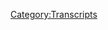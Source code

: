 {{DEFAULTSORT:
    #_TRANSCRIPT_0325:Feb. 27-Mar. 10, 2013
}}{{Transcript
    | title         = [[325: Feb. 27-Mar. 10, 2013]]
    | caption       = [https://knowledgefight.libsyn.com/knowledge-fight-feb-27-mar-10-2013 Listen to this episode on Libsyn]
    | episodeNumber = [[325: Feb. 27-Mar. 10, 2013|325]]
    | length        = 01:45:38
}}

{{MessageBox
    | header     = Warning: Bot Generated Content
    | text       = This transcript was automatically generated by transcription software and likely contains many mistakes and misattributions. Please check the audio for definitive quotes, attribution, and context.
    | image      = N3yvass4myg91.webp
    | imagewidth = 50px
    | id         = warning
}}

{{TranscriptBlock
    | name      = Unknown Speaker
    | timestamp = 00:00:00.000
    | text      = I'm sick of them posing as if they're the good guys, saying we are the bad guys.
}}

{{TranscriptBlock
    | name      = Unknown Speaker
    | timestamp = 00:00:29.199
    | text      = I love you.
}}

{{TranscriptBlock
    | name      = Unknown Speaker
    | timestamp = 00:00:59.600
    | text      = Hey everybody, welcome back to Knowledge Fight, I'm Dan. I'm Jordan. We're a couple dudes,
}}

{{TranscriptBlock
    | name      = Unknown Speaker
    | timestamp = 00:01:02.719
    | text      = like to sit around, drink novelty beverages, and talk a little bit about Alex Jones. Indeed we are,
}}

{{TranscriptBlock
    | name      = Unknown Speaker
    | timestamp = 00:01:07.599
    | text      = Dan. Jordan. Dan! What's up? Have you ever had heat stroke? Um, maybe. Maybe? Maybe. I don't know,
}}

{{TranscriptBlock
    | name      = Unknown Speaker
    | timestamp = 00:01:15.120
    | text      = not to the point where it's ever been diagnosed or anything. Like you've never passed out or
}}

{{TranscriptBlock
    | name      = Unknown Speaker
    | timestamp = 00:01:19.599
    | text      = anything like that? I don't think so. One time I got sun poisoning on a float trip. Sun poisoning?
}}

{{TranscriptBlock
    | name      = Unknown Speaker
    | timestamp = 00:01:25.359
    | text      = Yeah, yeah. What is that? It's like a... It's like too much vitamin D or something? It's like a
}}

{{TranscriptBlock
    | name      = Unknown Speaker
    | timestamp = 00:01:29.519
    | text      = really bad version of sunburn. It's much worse. And it is a real thing. I only point that out
}}

{{TranscriptBlock
    | name      = Unknown Speaker
    | timestamp = 00:01:38.719
    | text      = because my friends, when I said that I went to the doctor and they told me that it's sun poisoning,
}}

{{TranscriptBlock
    | name      = Unknown Speaker
    | timestamp = 00:01:42.480
    | text      = they were like, that's not real, you're just making this shit up. But it's for like nothing
}}

{{TranscriptBlock
    | name      = Unknown Speaker
    | timestamp = 00:01:46.239
    | text      = I've ever experienced, because it was all over my body. Is it like a skin, like it's all red
}}

{{TranscriptBlock
    | name      = Unknown Speaker
    | timestamp = 00:01:51.599
    | text      = skin? Or... Like needles coming up through my skin at all times. Like it was to the point where I was
}}

{{TranscriptBlock
    | name      = Unknown Speaker
    | timestamp = 00:01:57.120
    | text      = almost crying. No shit. Pretty constantly. And also I was like taking cold baths. Yeah. Just
}}

{{TranscriptBlock
    | name      = Unknown Speaker
    | timestamp = 00:02:02.239
    | text      = to like not, like just to fight back in the way that I felt made sense. Right, right. And they
}}

{{TranscriptBlock
    | name      = Unknown Speaker
    | timestamp = 00:02:06.959
    | text      = were like, that's a terrible idea. It relieved some of the pain. Yeah. And then I would get out
}}

{{TranscriptBlock
    | name      = Unknown Speaker
    | timestamp = 00:02:11.039
    | text      = of the bath and I would lay in bed on my stomach, biting the corner of my mattress. Goddamn! It was
}}

{{TranscriptBlock
    | name      = Unknown Speaker
    | timestamp = 00:02:17.520
    | text      = brutal. That sucks. Yeah, it was so terrible. But it was my own fault too. That's what made it worse.
}}

{{TranscriptBlock
    | name      = Unknown Speaker
    | timestamp = 00:02:21.919
    | text      = Well, right, right. So I went on a float trip and I was just drunk by the time we started floating.
}}

{{TranscriptBlock
    | name      = Unknown Speaker
    | timestamp = 00:02:26.000
    | text      = Right. I was just telling people, like put on sunscreen, Dan, I'm like, fuck sunscreen!
}}

{{TranscriptBlock
    | name      = Unknown Speaker
    | timestamp = 00:02:31.039
    | text      = It was just like, I was like 20, 22 years old and just fucking stupid. Yeah. You were, you were
}}

{{TranscriptBlock
    | name      = Unknown Speaker
    | timestamp = 00:02:37.680
    | text      = back to the point where it's almost like you were trying to hurt yourself. Yeah, exactly. Yeah.
}}

{{TranscriptBlock
    | name      = Unknown Speaker
    | timestamp = 00:02:41.680
    | text      = It was, if I recall correctly, I believe this was the same year that I got a MySpace temporary
}}

{{TranscriptBlock
    | name      = Unknown Speaker
    | timestamp = 00:02:47.439
    | text      = tattoo. I found, we stopped at a gas station that had temporary tattoos and one of them was just
}}

{{TranscriptBlock
    | name      = Unknown Speaker
    | timestamp = 00:02:54.639
    | text      = MySpace. It's like, put it on my arm. Now that should have been a permanent tattoo because it'll
}}

{{TranscriptBlock
    | name      = Unknown Speaker
    | timestamp = 00:03:00.319
    | text      = never go out of style. I put it on my arm and as we were floating down the river, it was my big bit
}}

{{TranscriptBlock
    | name      = Unknown Speaker
    | timestamp = 00:03:05.120
    | text      = that every time we passed somebody else, I'd point at my tattoo and be like, you on MySpace?
}}

{{TranscriptBlock
    | name      = Unknown Speaker
    | timestamp = 00:03:09.199
    | text      = I'm dying. Anyways, you on MySpace?
}}

{{TranscriptBlock
    | name      = Unknown Speaker
    | timestamp = 00:03:15.840
    | text      = Didn't start, the sun poisoning didn't start hurting until like, you know, when I got back.
}}

{{TranscriptBlock
    | name      = Unknown Speaker
    | timestamp = 00:03:20.319
    | text      = Yeah. But yeah, it was one of the worst, I think I actually ended up having to drop out of a college
}}

{{TranscriptBlock
    | name      = Unknown Speaker
    | timestamp = 00:03:27.039
    | text      = class because of that. Jesus! It was a summer school class and I ended up missing like three
}}

{{TranscriptBlock
    | name      = Unknown Speaker
    | timestamp = 00:03:33.280
    | text      = days because it's like really condensed, the summer school schedule. I remember going and
}}

{{TranscriptBlock
    | name      = Unknown Speaker
    | timestamp = 00:03:38.159
    | text      = talking to the professor and he's like, I don't really care. Yeah, well, fair. Oh, okay. Well,
}}

{{TranscriptBlock
    | name      = Unknown Speaker
    | timestamp = 00:03:43.199
    | text      = I got to drop. Well, see you in hell then. It's like, I don't know about heat stroke,
}}

{{TranscriptBlock
    | name      = Unknown Speaker
    | timestamp = 00:03:46.080
    | text      = but that's the time that the sun has hurt me the most. That's the worst thing I can think of.
}}

{{TranscriptBlock
    | name      = Unknown Speaker
    | timestamp = 00:03:50.319
    | text      = That's amazing. I've never even considered that as a possibility, but that's because I hate the
}}

{{TranscriptBlock
    | name      = Unknown Speaker
    | timestamp = 00:03:54.719
    | text      = out of doors. The message is if you go on a float trip, wear some fucking sunscreen. Don't be like
}}

{{TranscriptBlock
    | name      = Unknown Speaker
    | timestamp = 00:04:00.960
    | text      = me back when I was a dumb fuck kid. So stupid. Yeah. Anyway, this is a podcast where I know a
}}

{{TranscriptBlock
    | name      = Unknown Speaker
    | timestamp = 00:04:08.400
    | text      = lot about sun poisoning and Alex Jones. And I really don't know much about either.
}}

{{TranscriptBlock
    | name      = Unknown Speaker
    | timestamp = 00:04:12.639
    | text      = Ah, that's why I must educate you. Yes, thank you.
}}

{{TranscriptBlock
    | name      = Unknown Speaker
    | timestamp = 00:04:18.639
    | text      = Today we got a really interesting in-depth episode to go over. I think there's some really
}}

{{TranscriptBlock
    | name      = Unknown Speaker
    | timestamp = 00:04:22.560
    | text      = important stuff that we will touch on and go over today. But before we get to any of that,
}}

{{TranscriptBlock
    | name      = Unknown Speaker
    | timestamp = 00:04:28.879
    | text      = I believe that we would be wise to spend a little time saying thank you to some of the
}}

{{TranscriptBlock
    | name      = Unknown Speaker
    | timestamp = 00:04:33.040
    | text      = people who have signed up and are supporting the show and make all this possible. First,
}}

{{TranscriptBlock
    | name      = Unknown Speaker
    | timestamp = 00:04:37.040
    | text      = Antti, A-N-T-T-I, thank you so much. You are now a policy wonk.
}}

{{TranscriptBlock
    | name      = Unknown Speaker
    | timestamp = 00:04:41.759
    | text      = I'm a policy wonk. Thanks, Antti.
}}

{{TranscriptBlock
    | name      = Unknown Speaker
    | timestamp = 00:04:43.600
    | text      = Thank you. Next, Mark. Thank you so much. You are now a policy wonk.
}}

{{TranscriptBlock
    | name      = Unknown Speaker
    | timestamp = 00:04:47.360
    | text      = I'm a policy wonk. Thanks, Mark.
}}

{{TranscriptBlock
    | name      = Unknown Speaker
    | timestamp = 00:04:49.360
    | text      = Next, Hawk Talk Plus Moogle. Thank you so much. You are now a policy wonk.
}}

{{TranscriptBlock
    | name      = Unknown Speaker
    | timestamp = 00:04:53.920
    | text      = I'm a policy wonk. Thanks, Hawk Talk Plus Moogle.
}}

{{TranscriptBlock
    | name      = Unknown Speaker
    | timestamp = 00:04:56.560
    | text      = Final Fantasy, man. Is it?
}}

{{TranscriptBlock
    | name      = Unknown Speaker
    | timestamp = 00:04:58.800
    | text      = Moogle, yeah. Okay. It's one of those things where I'm sure some of these names are references
}}

{{TranscriptBlock
    | name      = Unknown Speaker
    | timestamp = 00:05:03.439
    | text      = to things that I don't know what they are, and I'm glad it's Final Fantasy, because anyone
}}

{{TranscriptBlock
    | name      = Unknown Speaker
    | timestamp = 00:05:07.120
    | text      = could probably slip through something that I just assume is a crazy name.
}}

{{TranscriptBlock
    | name      = Unknown Speaker
    | timestamp = 00:05:13.680
    | text      = Oh, that's Nazi propaganda. Oh, that's a member of the Third Reich.
}}

{{TranscriptBlock
    | name      = Unknown Speaker
    | timestamp = 00:05:17.120
    | text      = Cool. Cool. Didn't know Ubergruppenführer Moogle was next. Marlena, thank you so much.
}}

{{TranscriptBlock
    | name      = Unknown Speaker
    | timestamp = 00:05:28.480
    | text      = You are now a policy wonk. I'm a policy wonk.
}}

{{TranscriptBlock
    | name      = Unknown Speaker
    | timestamp = 00:05:30.959
    | text      = Thanks, Marlena. Thank you.
}}

{{TranscriptBlock
    | name      = Unknown Speaker
    | timestamp = 00:05:32.399
    | text      = Then finally, I'd like to say thank you to somebody who donated on elevated level. We
}}

{{TranscriptBlock
    | name      = Unknown Speaker
    | timestamp = 00:05:35.519
    | text      = appreciate that very much. So, Taylor, thank you so much. You are now a technocrat.
}}

{{TranscriptBlock
    | name      = Unknown Speaker
    | timestamp = 00:05:39.680
    | text      = I'm a policy wonk. Crikey, mate. That's fantastic. Have yourself a brew.
}}

{{TranscriptBlock
    | name      = Unknown Speaker
    | timestamp = 00:05:43.920
    | text      = How's your 401k doing, bro? We got to go full tilt boogie on this Watson,
}}

{{TranscriptBlock
    | name      = Unknown Speaker
    | timestamp = 00:05:47.759
    | text      = all right? Let's just get down to business. We ain't making that money off that heroin.
}}

{{TranscriptBlock
    | name      = Unknown Speaker
    | timestamp = 00:05:51.519
    | text      = Why you pimps so good? My neck is freakishly large. I declare info war on you.
}}

{{TranscriptBlock
    | name      = Unknown Speaker
    | timestamp = 00:05:57.839
    | text      = Thank you, Taylor. Thank you very much, Taylor.
}}

{{TranscriptBlock
    | name      = Unknown Speaker
    | timestamp = 00:06:00.079
    | text      = If you're out there listening and you're thinking, hey, I enjoy this show, I'd like to support what
}}

{{TranscriptBlock
    | name      = Unknown Speaker
    | timestamp = 00:06:03.040
    | text      = they do, you can do that by going to our website, knowledgefight.com, clicking the Support the Show
}}

{{TranscriptBlock
    | name      = Unknown Speaker
    | timestamp = 00:06:07.040
    | text      = button. We would appreciate it. We'd love it.
}}

{{TranscriptBlock
    | name      = Unknown Speaker
    | timestamp = 00:06:09.199
    | text      = Are supported entirely by listener support. Thank you. We are a little bit behind on stuff
}}

{{TranscriptBlock
    | name      = Unknown Speaker
    | timestamp = 00:06:16.319
    | text      = because we missed two episodes with the move and the transition and then we're just bad in general.
}}

{{TranscriptBlock
    | name      = Unknown Speaker
    | timestamp = 00:06:22.959
    | text      = We didn't think anybody was going to listen or donate.
}}

{{TranscriptBlock
    | name      = Unknown Speaker
    | timestamp = 00:06:25.439
    | text      = That's what I'm talking about. We're bad in our predictions. We'll be doing some supplementary
}}

{{TranscriptBlock
    | name      = Unknown Speaker
    | timestamp = 00:06:31.680
    | text      = shout outs at the end of this episode. Stay tuned for that.
}}

{{TranscriptBlock
    | name      = Unknown Speaker
    | timestamp = 00:06:34.560
    | text      = Stick around for that, yeah.
}}

{{TranscriptBlock
    | name      = Unknown Speaker
    | timestamp = 00:06:36.240
    | text      = Jordan, today what we're doing is we're going over some 2013 stuff and we're going over the
}}

{{TranscriptBlock
    | name      = Unknown Speaker
    | timestamp = 00:06:41.519
    | text      = time span of February 27th to March 10th. Spoiler alert, Alex goes on vacation for a
}}

{{TranscriptBlock
    | name      = Unknown Speaker
    | timestamp = 00:06:48.480
    | text      = large chunk of his time. He's only in studio on the 27th and the 28th and then comes back
}}

{{TranscriptBlock
    | name      = Unknown Speaker
    | timestamp = 00:06:54.800
    | text      = on the 10th. He has Mike Adams, one of his dumb employees, Aaron Dykes fills in as a host.
}}

{{TranscriptBlock
    | name      = Unknown Speaker
    | timestamp = 00:07:01.439
    | text      = He just gets guest hosts to fill in. Honestly, I believe that even the surrounding time,
}}

{{TranscriptBlock
    | name      = Unknown Speaker
    | timestamp = 00:07:07.519
    | text      = he's on vacation in his head. On the 27th and 28th, there's really not a whole lot to go over.
}}

{{TranscriptBlock
    | name      = Unknown Speaker
    | timestamp = 00:07:14.000
    | text      = When he comes back on the 10th, there's nothing that I saw fit to pull as like,
}}

{{TranscriptBlock
    | name      = Unknown Speaker
    | timestamp = 00:07:18.079
    | text      = oh, this will make for an interesting episode. Really?
}}

{{TranscriptBlock
    | name      = Unknown Speaker
    | timestamp = 00:07:20.240
    | text      = There's just nothing. He's checked out. He knows that he needs to go on vacation and he
}}

{{TranscriptBlock
    | name      = Unknown Speaker
    | timestamp = 00:07:24.800
    | text      = knows that he's going to be gone for a nice week. Fuck it. He has senioritis.
}}

{{TranscriptBlock
    | name      = Unknown Speaker
    | timestamp = 00:07:29.360
    | text      = I was about to say senioritis. This is too weird. We got to stop doing this.
}}

{{TranscriptBlock
    | name      = Unknown Speaker
    | timestamp = 00:07:34.000
    | text      = You and I talk too much. Show's over, guys. So there's really not much to go over. It's a really
}}

{{TranscriptBlock
    | name      = Unknown Speaker
    | timestamp = 00:07:39.920
    | text      = desolate period where there's not like, you know, we go back to the 2013 and we're tracking this
}}

{{TranscriptBlock
    | name      = Unknown Speaker
    | timestamp = 00:07:45.839
    | text      = in order to try and have a better understanding of how he covered Sandy Hook in particular.
}}

{{TranscriptBlock
    | name      = Unknown Speaker
    | timestamp = 00:07:51.040
    | text      = We're seeing a lot of trends that are clearly related to the phenomenon that's happening in
}}

{{TranscriptBlock
    | name      = Unknown Speaker
    | timestamp = 00:07:57.199
    | text      = the conspiracy world around Sandy Hook. The popularity of the conspiracy videos about it,
}}

{{TranscriptBlock
    | name      = Unknown Speaker
    | timestamp = 00:08:02.079
    | text      = the truther in quotes videos about it, the way Alex has started covering all of these shootings
}}

{{TranscriptBlock
    | name      = Unknown Speaker
    | timestamp = 00:08:07.600
    | text      = with rank suspicion, the way he's trying to glom into that market. We're definitely seeing
}}

{{TranscriptBlock
    | name      = Unknown Speaker
    | timestamp = 00:08:14.639
    | text      = those things, but in terms of anything that relates to anything, nothing during this stretch.
}}

{{TranscriptBlock
    | name      = Unknown Speaker
    | timestamp = 00:08:20.560
    | text      = I think about, because sometimes when we're doing the 2013 episodes, I'm almost like,
}}

{{TranscriptBlock
    | name      = Unknown Speaker
    | timestamp = 00:08:25.759
    | text      = oh, that's right. We're talking about Sandy Hook because these are so often unrelated, but it is
}}

{{TranscriptBlock
    | name      = Unknown Speaker
    | timestamp = 00:08:31.439
    | text      = interesting to think about what's bubbling around Alex Jones during this time period. He may be
}}

{{TranscriptBlock
    | name      = Unknown Speaker
    | timestamp = 00:08:37.440
    | text      = talking about something random and weird, but all the while in the background on YouTube, there's
}}

{{TranscriptBlock
    | name      = Unknown Speaker
    | timestamp = 00:08:42.320
    | text      = new Sandy Hook truther conspiracy videos coming out.
}}

{{TranscriptBlock
    | name      = Unknown Speaker
    | timestamp = 00:08:45.440
    | text      = Oh yeah. By this point, like February and March, it's all pretty, it's bubbling up for sure.
}}

{{TranscriptBlock
    | name      = Unknown Speaker
    | timestamp = 00:08:51.919
    | text      = Yeah, yeah, yeah. Those communities. And there is almost like,
}}

{{TranscriptBlock
    | name      = Unknown Speaker
    | timestamp = 00:08:56.480
    | text      = I would assume on some level within the ranks of InfoWars, there's probably some people who are
}}

{{TranscriptBlock
    | name      = Unknown Speaker
    | timestamp = 00:09:02.639
    | text      = thinking like, why aren't we more on board? Yeah, for sure.
}}

{{TranscriptBlock
    | name      = Unknown Speaker
    | timestamp = 00:09:06.159
    | text      = And you know what the other thing that I'm thinking about that I think is a failure of
}}

{{TranscriptBlock
    | name      = Unknown Speaker
    | timestamp = 00:09:09.759
    | text      = whatever we can do as an investigation is that we're not covering InfoWars nightly news.
}}

{{TranscriptBlock
    | name      = Unknown Speaker
    | timestamp = 00:09:16.320
    | text      = Okay. Where Alex's cohorts are
}}

{{TranscriptBlock
    | name      = Unknown Speaker
    | timestamp = 00:09:18.879
    | text      = doing their reports. People like Rob Dew and David Knight who worked there at the time,
}}

{{TranscriptBlock
    | name      = Unknown Speaker
    | timestamp = 00:09:24.480
    | text      = I believe Ja'Carri Jackson's doing the nightly news too at this point.
}}

{{TranscriptBlock
    | name      = Unknown Speaker
    | timestamp = 00:09:28.559
    | text      = They might be covering Sandy Hook shit more. Right.
}}

{{TranscriptBlock
    | name      = Unknown Speaker
    | timestamp = 00:09:33.279
    | text      = And it hasn't made it to Alex's varsity show as much. It does come up and he does definitely
}}

{{TranscriptBlock
    | name      = Unknown Speaker
    | timestamp = 00:09:39.039
    | text      = think the globalists did it at the very least. Well, of course.
}}

{{TranscriptBlock
    | name      = Unknown Speaker
    | timestamp = 00:09:41.600
    | text      = It's a false flag to him at least. Yeah, yeah, yeah.
}}

{{TranscriptBlock
    | name      = Unknown Speaker
    | timestamp = 00:09:44.240
    | text      = But it is interesting to see the slow play for sure. And there's just nothing going on.
}}

{{TranscriptBlock
    | name      = Unknown Speaker
    | timestamp = 00:09:52.320
    | text      = So the only thing that I really feel like is worth talking about comes up on February 28th.
}}

{{TranscriptBlock
    | name      = Unknown Speaker
    | timestamp = 00:09:59.679
    | text      = Right before he leaves for vacation, Alex is in a terrible, terrible mood.
}}

{{TranscriptBlock
    | name      = Unknown Speaker
    | timestamp = 00:10:04.960
    | text      = And it's because of a bill that he has caught wind of.
}}

{{TranscriptBlock
    | name      = Unknown Speaker
    | timestamp = 00:10:08.960
    | text      = Murdering little kids isn't extreme. Me getting upset. It's extreme. Me getting
}}

{{TranscriptBlock
    | name      = Unknown Speaker
    | timestamp = 00:10:14.799
    | text      = freaked out by the legislation that Melissa Melton brought me this morning. And I went
}}

{{TranscriptBlock
    | name      = Unknown Speaker
    | timestamp = 00:10:19.600
    | text      = and looked it up at Senator's in Texas for forced inoculations. Every child care worker.
}}

{{TranscriptBlock
    | name      = Unknown Speaker
    | timestamp = 00:10:24.960
    | text      = If you work at a Mr. Gaddy's and kids are around, you got to take shots. If you work at the
}}

{{TranscriptBlock
    | name      = Unknown Speaker
    | timestamp = 00:10:29.039
    | text      = YMCA, you got to take shots. I mean, just the end of everything.
}}

{{TranscriptBlock
    | name      = Unknown Speaker
    | timestamp = 00:10:32.639
    | text      = So we got this bill. There's actually two bills that Alex is responding to here that
}}

{{TranscriptBlock
    | name      = Unknown Speaker
    | timestamp = 00:10:38.000
    | text      = he has just been brought by his crack reporter, Melissa Melton, this morning.
}}

{{TranscriptBlock
    | name      = Unknown Speaker
    | timestamp = 00:10:41.919
    | text      = He's completely losing his mind. These are two bills in the Texas Senate, SB 63 and SB 64.
}}

{{TranscriptBlock
    | name      = Unknown Speaker
    | timestamp = 00:10:48.240
    | text      = SB 63 allowed some children to consent to receiving vaccines without parental permission.
}}

{{TranscriptBlock
    | name      = Unknown Speaker
    | timestamp = 00:10:52.720
    | text      = However, the word some is doing some heavy lifting in that sentence.
}}

{{TranscriptBlock
    | name      = Unknown Speaker
    | timestamp = 00:10:56.480
    | text      = According to Texas's pre-existing family codes, there are a ton of instances where a child can
}}

{{TranscriptBlock
    | name      = Unknown Speaker
    | timestamp = 00:11:01.120
    | text      = consent to their own health care decisions, regardless of what their parents say. For
}}

{{TranscriptBlock
    | name      = Unknown Speaker
    | timestamp = 00:11:05.039
    | text      = instance, since at least 1995, a child can make their own medical decisions in cases where the
}}

{{TranscriptBlock
    | name      = Unknown Speaker
    | timestamp = 00:11:09.200
    | text      = child is pregnant or if abuse is suspected or if the child is seeking treatment related to drug
}}

{{TranscriptBlock
    | name      = Unknown Speaker
    | timestamp = 00:11:14.639
    | text      = addiction. There are plenty of instances where the state rightly realizes that demanding parental
}}

{{TranscriptBlock
    | name      = Unknown Speaker
    | timestamp = 00:11:19.279
    | text      = consent for treatment would put a child's life at risk. So that level of consent is not required.
}}

{{TranscriptBlock
    | name      = Unknown Speaker
    | timestamp = 00:11:23.919
    | text      = Right. All SB 63 did was amend the already existing instances of when a child could
}}

{{TranscriptBlock
    | name      = Unknown Speaker
    | timestamp = 00:11:28.960
    | text      = consent to their own health care with specific language around vaccination. All this did, SB 63,
}}

{{TranscriptBlock
    | name      = Unknown Speaker
    | timestamp = 00:11:35.600
    | text      = was to make it explicit that a child can control their own vaccination decisions in a case when a
}}

{{TranscriptBlock
    | name      = Unknown Speaker
    | timestamp = 00:11:39.759
    | text      = child is pregnant or has a child of their own. That's all it did. And it's really crazy because
}}

{{TranscriptBlock
    | name      = Unknown Speaker
    | timestamp = 00:11:44.960
    | text      = in all of Alex's coverage of this, while he's freaking out and screaming about it, I didn't
}}

{{TranscriptBlock
    | name      = Unknown Speaker
    | timestamp = 00:11:48.639
    | text      = hear him bring up any of that stuff. It's just him rambling about how the government's trying
}}

{{TranscriptBlock
    | name      = Unknown Speaker
    | timestamp = 00:11:52.240
    | text      = to kill everyone. And then for SB 64, this is really just an amending of Texas's human
}}

{{TranscriptBlock
    | name      = Unknown Speaker
    | timestamp = 00:11:57.759
    | text      = resource code to say that people who work in licensed child care facilities need to be
}}

{{TranscriptBlock
    | name      = Unknown Speaker
    | timestamp = 00:12:02.720
    | text      = immunized for vaccine-preventable diseases, which I think makes pretty good sense.
}}

{{TranscriptBlock
    | name      = Unknown Speaker
    | timestamp = 00:12:06.960
    | text      = No, that makes all the sense. And it would be infuriating. Last night while I was working
}}

{{TranscriptBlock
    | name      = Unknown Speaker
    | timestamp = 00:12:15.919
    | text      = at the Zaneys, somebody was an anti-vaxxer and I went ballistic in the crowd. And I just went
}}

{{TranscriptBlock
    | name      = Unknown Speaker
    | timestamp = 00:12:26.159
    | text      = ballistic on that. You really never know these days, just touring comics. You never know what
}}

{{TranscriptBlock
    | name      = Unknown Speaker
    | timestamp = 00:12:30.960
    | text      = they're going to pull out. Oh man, the headliner is, he was giving me some like, white identity
}}

{{TranscriptBlock
    | name      = Unknown Speaker
    | timestamp = 00:12:36.559
    | text      = is what's under attack. And I'm like, I gotta get the fuck out of here! Wrong host to try and spit
}}

{{TranscriptBlock
    | name      = Unknown Speaker
    | timestamp = 00:12:43.039
    | text      = that to. So anyway, this was just about that, about amending the code slightly. Alex would
}}

{{TranscriptBlock
    | name      = Unknown Speaker
    | timestamp = 00:12:50.320
    | text      = say that that's pretty discriminatory against people who just don't want to get vaccines or
}}

{{TranscriptBlock
    | name      = Unknown Speaker
    | timestamp = 00:12:55.200
    | text      = whatever. Yeah, I'm fine with discriminating against people who don't want to get vaccines.
}}

{{TranscriptBlock
    | name      = Unknown Speaker
    | timestamp = 00:12:58.720
    | text      = Well, here's the problem. This amendment, SB 64, explicitly says that their policy will quote,
}}

{{TranscriptBlock
    | name      = Unknown Speaker
    | timestamp = 00:13:03.759
    | text      = include procedures for facility employees to be exempt from required vaccines. It goes on to say
}}

{{TranscriptBlock
    | name      = Unknown Speaker
    | timestamp = 00:13:10.159
    | text      = that it'll formulate guidelines, quote, for a facility employee who is exempt from required
}}

{{TranscriptBlock
    | name      = Unknown Speaker
    | timestamp = 00:13:14.639
    | text      = vaccines, include procedures the employee must follow to protect children under the facility's
}}

{{TranscriptBlock
    | name      = Unknown Speaker
    | timestamp = 00:13:20.879
    | text      = care from exposure to disease, such as the use of protective medical equipment, including gloves and
}}

{{TranscriptBlock
    | name      = Unknown Speaker
    | timestamp = 00:13:26.399
    | text      = masks, based on the level of risk the employee presents to children by the employee's routine
}}

{{TranscriptBlock
    | name      = Unknown Speaker
    | timestamp = 00:13:30.799
    | text      = and direct exposure to children. They have a paragraph about how they need to, quote,
}}

{{TranscriptBlock
    | name      = Unknown Speaker
    | timestamp = 00:13:34.799
    | text      = prohibit discrimination or retaliatory action against a facility employee who is exempt from
}}

{{TranscriptBlock
    | name      = Unknown Speaker
    | timestamp = 00:13:39.519
    | text      = the required vaccines. For something that's allegedly supposed to be about forcing everyone
}}

{{TranscriptBlock
    | name      = Unknown Speaker
    | timestamp = 00:13:43.679
    | text      = to get shots, it seems like SB 64 is going out of its way to accommodate people who are exempt
}}

{{TranscriptBlock
    | name      = Unknown Speaker
    | timestamp = 00:13:49.919
    | text      = from getting shots. Yeah, that's crazy. Yeah. I respect that. I do. But at the same time,
}}

{{TranscriptBlock
    | name      = Unknown Speaker
    | timestamp = 00:13:56.559
    | text      = maybe don't go that hard trying to be as accommodating towards that. Well, but if you
}}

{{TranscriptBlock
    | name      = Unknown Speaker
    | timestamp = 00:14:02.639
    | text      = are being accommodating at all, then you have to go really far because you have to set in place
}}

{{TranscriptBlock
    | name      = Unknown Speaker
    | timestamp = 00:14:07.039
    | text      = the guidelines in order to accommodate the people who are, like, you need to, if you're going an
}}

{{TranscriptBlock
    | name      = Unknown Speaker
    | timestamp = 00:14:12.000
    | text      = inch, you got to go a mile. Yeah, you're absolutely right. And I don't think that's necessarily a bad
}}

{{TranscriptBlock
    | name      = Unknown Speaker
    | timestamp = 00:14:16.399
    | text      = thing because like some of the people who would be exempt from the vaccination requirements would be
}}

{{TranscriptBlock
    | name      = Unknown Speaker
    | timestamp = 00:14:20.720
    | text      = people who physically can't get vaccines. And you do have to accommodate those people. And I think
}}

{{TranscriptBlock
    | name      = Unknown Speaker
    | timestamp = 00:14:24.559
    | text      = it's appropriate and right to do that. Of course. But SB 64 explicitly lays out that they're also
}}

{{TranscriptBlock
    | name      = Unknown Speaker
    | timestamp = 00:14:30.559
    | text      = talking about people who are, quote, exempt from taking required vaccines based on reasons of
}}

{{TranscriptBlock
    | name      = Unknown Speaker
    | timestamp = 00:14:35.360
    | text      = conscience, including a religious belief. That bill is not forcing anyone to get shots. It's
}}

{{TranscriptBlock
    | name      = Unknown Speaker
    | timestamp = 00:14:40.320
    | text      = clearly about harm reduction and protecting the health of children. It goes out of its way to
}}

{{TranscriptBlock
    | name      = Unknown Speaker
    | timestamp = 00:14:44.399
    | text      = respect the political and religious beliefs that lead people to argue that they don't
}}

{{TranscriptBlock
    | name      = Unknown Speaker
    | timestamp = 00:14:50.879
    | text      = need to get shots. Yeah. So now for some comedy. Alex explicitly says that Melissa Melton, one of
}}

{{TranscriptBlock
    | name      = Unknown Speaker
    | timestamp = 00:14:56.879
    | text      = his reporters, brought him that story that morning. This is February 28th, 2013. And that's why he's
}}

{{TranscriptBlock
    | name      = Unknown Speaker
    | timestamp = 00:15:02.639
    | text      = in such a fucked up mood on this show. And trust me, he is. He is not great on air. Both of those
}}

{{TranscriptBlock
    | name      = Unknown Speaker
    | timestamp = 00:15:08.879
    | text      = bills were introduced into the Texas Senate on November 12th, 2012. It's been a quarter of a
}}

{{TranscriptBlock
    | name      = Unknown Speaker
    | timestamp = 00:15:15.039
    | text      = year since those bills were introduced. And somehow his crack staff had just now figured
}}

{{TranscriptBlock
    | name      = Unknown Speaker
    | timestamp = 00:15:21.039
    | text      = out about them. These people are the tip of the spear, tireless researchers, tip of the spear,
}}

{{TranscriptBlock
    | name      = Unknown Speaker
    | timestamp = 00:15:26.639
    | text      = tireless. They are the vanguard in the fight against bills from six months ago. Now, just
}}

{{TranscriptBlock
    | name      = Unknown Speaker
    | timestamp = 00:15:32.639
    | text      = to be super clear about this and really illustrate my point, here is Alex Jones saying that SB 63 was
}}

{{TranscriptBlock
    | name      = Unknown Speaker
    | timestamp = 00:15:40.559
    | text      = introduced this week, this last week, which indicates to me that he either is very comfortable
}}

{{TranscriptBlock
    | name      = Unknown Speaker
    | timestamp = 00:15:47.039
    | text      = making shit up that he doesn't know was introduced in November 2012, or he's totally fine lying about
}}

{{TranscriptBlock
    | name      = Unknown Speaker
    | timestamp = 00:15:53.279
    | text      = it. It has to be one of the two. So I need to settle down. I was very calm today until I saw,
}}

{{TranscriptBlock
    | name      = Unknown Speaker
    | timestamp = 00:15:58.559
    | text      = which they say has a good chance of passing, just introduced last week.
}}

{{TranscriptBlock
    | name      = Unknown Speaker
    | timestamp = 00:16:07.600
    | text      = We've got SB number 63 and SB number 64.
}}

{{TranscriptBlock
    | name      = Unknown Speaker
    | timestamp = 00:16:11.519
    | text      = So there you go. I mean, he's just a liar or an idiot who's fine making things up.
}}

{{TranscriptBlock
    | name      = Unknown Speaker
    | timestamp = 00:16:15.360
    | text      = Yeah.
}}

{{TranscriptBlock
    | name      = Unknown Speaker
    | timestamp = 00:16:16.080
    | text      = There's no two ways about it.
}}

{{TranscriptBlock
    | name      = Unknown Speaker
    | timestamp = 00:16:17.360
    | text      = Or Melissa told him. I mean, I'm going to go out of my way to give him the benefit of the doubt,
}}

{{TranscriptBlock
    | name      = Unknown Speaker
    | timestamp = 00:16:24.080
    | text      = but maybe Melissa did a shitty job and she just wanted to cover it up.
}}

{{TranscriptBlock
    | name      = Unknown Speaker
    | timestamp = 00:16:28.159
    | text      = So she just told him. And he would believe it.
}}

{{TranscriptBlock
    | name      = Unknown Speaker
    | timestamp = 00:16:30.639
    | text      = Yeah. Third possibility is just laziness to the point of accepting other people's made up shit.
}}

{{TranscriptBlock
    | name      = Unknown Speaker
    | timestamp = 00:16:35.360
    | text      = Yeah.
}}

{{TranscriptBlock
    | name      = Unknown Speaker
    | timestamp = 00:16:36.080
    | text      = So, okay. One of those three things, they're all bad.
}}

{{TranscriptBlock
    | name      = Unknown Speaker
    | timestamp = 00:16:39.600
    | text      = Yeah. I don't know why.
}}

{{TranscriptBlock
    | name      = Unknown Speaker
    | timestamp = 00:16:40.480
    | text      = You're not going to shake me from that.
}}

{{TranscriptBlock
    | name      = Unknown Speaker
    | timestamp = 00:16:42.240
    | text      = I don't know why that was a defense.
}}

{{TranscriptBlock
    | name      = Unknown Speaker
    | timestamp = 00:16:43.919
    | text      = Yeah. So I listened to tons and tons of Alex in order to know what's going on through this
}}

{{TranscriptBlock
    | name      = Unknown Speaker
    | timestamp = 00:16:50.720
    | text      = stretch of February 27th to March 10th, excuse me. And that's it in terms of the stuff that I
}}

{{TranscriptBlock
    | name      = Unknown Speaker
    | timestamp = 00:16:59.919
    | text      = think deserves coverage on our show. That's not a lot.
}}

{{TranscriptBlock
    | name      = Unknown Speaker
    | timestamp = 00:17:02.960
    | text      = That's rough.
}}

{{TranscriptBlock
    | name      = Unknown Speaker
    | timestamp = 00:17:03.679
    | text      = That is not a lot.
}}

{{TranscriptBlock
    | name      = Unknown Speaker
    | timestamp = 00:17:05.200
    | text      = So these episodes are really boring and co-hosts and stuff are not really worthwhile.
}}

{{TranscriptBlock
    | name      = Unknown Speaker
    | timestamp = 00:17:12.799
    | text      = And thankfully, it's one of these things like Alex is a giver. You know what I mean?
}}

{{TranscriptBlock
    | name      = Unknown Speaker
    | timestamp = 00:17:17.039
    | text      = Yeah. Yeah.
}}

{{TranscriptBlock
    | name      = Unknown Speaker
    | timestamp = 00:17:17.839
    | text      = Like I often find whenever there are really bad stretches of his show where there's not
}}

{{TranscriptBlock
    | name      = Unknown Speaker
    | timestamp = 00:17:23.359
    | text      = a lot of content going on, oftentimes if you pay close attention, you'll find something
}}

{{TranscriptBlock
    | name      = Unknown Speaker
    | timestamp = 00:17:27.759
    | text      = that merits discussion. And there is one such thing that happens during the February 27th,
}}

{{TranscriptBlock
    | name      = Unknown Speaker
    | timestamp = 00:17:33.920
    | text      = 2013 episode that sent me on a very interesting crusade that I believe opens up a really
}}

{{TranscriptBlock
    | name      = Unknown Speaker
    | timestamp = 00:17:40.880
    | text      = terrifying glimpse into potential things that Alex Jones believes and offers context to
}}

{{TranscriptBlock
    | name      = Unknown Speaker
    | timestamp = 00:17:50.160
    | text      = some of the things that we've talked about for quite a while that I'm troubled by.
}}

{{TranscriptBlock
    | name      = Unknown Speaker
    | timestamp = 00:17:55.039
    | text      = So here is that clip from the February 27th episode.
}}

{{TranscriptBlock
    | name      = Unknown Speaker
    | timestamp = 00:18:00.400
    | text      = And the Bible says if we get biblical, that there'll also be remnant areas and protected
}}

{{TranscriptBlock
    | name      = Unknown Speaker
    | timestamp = 00:18:04.319
    | text      = areas. And I believe Texas is going to be one of those areas. I mean,
}}

{{TranscriptBlock
    | name      = Unknown Speaker
    | timestamp = 00:18:07.920
    | text      = Pastor David J. Smith, you know, said praying to God like 30 years ago, he was told,
}}

{{TranscriptBlock
    | name      = Unknown Speaker
    | timestamp = 00:18:12.559
    | text      = move to Texas. This is all going to happen. And it was I mean, the point is, is that you've got
}}

{{TranscriptBlock
    | name      = Unknown Speaker
    | timestamp = 00:18:16.559
    | text      = to know that there's not all doom. We need to stand against this regardless. Maybe get a reprieve
}}

{{TranscriptBlock
    | name      = Unknown Speaker
    | timestamp = 00:18:22.559
    | text      = like Nineveh got for a hundred years. We don't know.
}}

{{TranscriptBlock
    | name      = Unknown Speaker
    | timestamp = 00:18:25.039
    | text      = So it's fascinating. He always talks about Nineveh like that's that's so big in his.
}}

{{TranscriptBlock
    | name      = Unknown Speaker
    | timestamp = 00:18:31.440
    | text      = He's constantly around the 2016 election. He always talked about how, like, you know,
}}

{{TranscriptBlock
    | name      = Unknown Speaker
    | timestamp = 00:18:36.319
    | text      = Trump getting in isn't going to create a utopia, but it'll give us a reprieve like Nineveh.
}}

{{TranscriptBlock
    | name      = Unknown Speaker
    | timestamp = 00:18:40.240
    | text      = Right. So that's interesting.
}}

{{TranscriptBlock
    | name      = Unknown Speaker
    | timestamp = 00:18:41.920
    | text      = Great.
}}

{{TranscriptBlock
    | name      = Unknown Speaker
    | timestamp = 00:18:42.640
    | text      = It's so consistent that he's always just buying time.
}}

{{TranscriptBlock
    | name      = Unknown Speaker
    | timestamp = 00:18:45.920
    | text      = Yeah. You know, it's an effort.
}}

{{TranscriptBlock
    | name      = Unknown Speaker
    | timestamp = 00:18:46.960
    | text      = Yeah, that is an interesting way of looking at it.
}}

{{TranscriptBlock
    | name      = Unknown Speaker
    | timestamp = 00:18:48.960
    | text      = And it's the same thing we heard on I don't remember if it was the last episode of the
}}

{{TranscriptBlock
    | name      = Unknown Speaker
    | timestamp = 00:18:52.160
    | text      = one before it where he's talking about his dog, where he, you know, he got all that pain.
}}

{{TranscriptBlock
    | name      = Unknown Speaker
    | timestamp = 00:18:56.640
    | text      = Yeah, he got a couple of years just to, yeah.
}}

{{TranscriptBlock
    | name      = Unknown Speaker
    | timestamp = 00:18:58.960
    | text      = He gave that dog a reprieve like Nineveh, but it died anyway.
}}

{{TranscriptBlock
    | name      = Unknown Speaker
    | timestamp = 00:19:02.160
    | text      = Well, of course, like Nineveh.
}}

{{TranscriptBlock
    | name      = Unknown Speaker
    | timestamp = 00:19:03.680
    | text      = Anyway, I think he has probably some weird ideas about what's worth
}}

{{TranscriptBlock
    | name      = Unknown Speaker
    | timestamp = 00:19:08.240
    | text      = artificially continuing.
}}

{{TranscriptBlock
    | name      = Unknown Speaker
    | timestamp = 00:19:09.519
    | text      = Yeah.
}}

{{TranscriptBlock
    | name      = Unknown Speaker
    | timestamp = 00:19:09.759
    | text      = And what's not. But anyway, that's not the issue.
}}

{{TranscriptBlock
    | name      = Unknown Speaker
    | timestamp = 00:19:13.119
    | text      = I've always found it really interesting when Alex gets specific about what sorts of religious
}}

{{TranscriptBlock
    | name      = Unknown Speaker
    | timestamp = 00:19:16.799
    | text      = figures he thinks positively of, you know, like he talks really negatively about a lot of folks,
}}

{{TranscriptBlock
    | name      = Unknown Speaker
    | timestamp = 00:19:22.640
    | text      = like he hates the Glitterbug churches, the the I believe he's been pretty consistently negative
}}

{{TranscriptBlock
    | name      = Unknown Speaker
    | timestamp = 00:19:29.200
    | text      = about, like prosperity gospel folk. And the mainstream Christianity is an enemy to him.
}}

{{TranscriptBlock
    | name      = Unknown Speaker
    | timestamp = 00:19:34.319
    | text      = He always talks about how the church is infiltrated. But I've really never found
}}

{{TranscriptBlock
    | name      = Unknown Speaker
    | timestamp = 00:19:38.400
    | text      = that he generally, he generally doesn't talk too specifically about what sorts of religious
}}

{{TranscriptBlock
    | name      = Unknown Speaker
    | timestamp = 00:19:43.039
    | text      = influences he thinks are good.
}}

{{TranscriptBlock
    | name      = Unknown Speaker
    | timestamp = 00:19:44.480
    | text      = Right. Has he ever told us like, oh, I go to this church?
}}

{{TranscriptBlock
    | name      = Unknown Speaker
    | timestamp = 00:19:48.400
    | text      = No.
}}

{{TranscriptBlock
    | name      = Unknown Speaker
    | timestamp = 00:19:48.799
    | text      = Right.
}}

{{TranscriptBlock
    | name      = Unknown Speaker
    | timestamp = 00:19:49.200
    | text      = I think that would be unsafe for the church, for himself.
}}

{{TranscriptBlock
    | name      = Unknown Speaker
    | timestamp = 00:19:53.359
    | text      = For everybody. For Jesus.
}}

{{TranscriptBlock
    | name      = Unknown Speaker
    | timestamp = 00:19:55.599
    | text      = Yeah, no, I don't I don't I don't believe he goes to church, frankly. I don't know.
}}

{{TranscriptBlock
    | name      = Unknown Speaker
    | timestamp = 00:19:58.799
    | text      = It seems weird to me to say that maybe it's inappropriate because, you know,
}}

{{TranscriptBlock
    | name      = Unknown Speaker
    | timestamp = 00:20:02.240
    | text      = that's that's a person's private life. It's weird for me to make an assumption about it,
}}

{{TranscriptBlock
    | name      = Unknown Speaker
    | timestamp = 00:20:06.160
    | text      = but I would be fairly surprised. I mean, he does his show on Sunday.
}}

{{TranscriptBlock
    | name      = Unknown Speaker
    | timestamp = 00:20:09.279
    | text      = Yeah, I was just about to say he does a Sunday show.
}}

{{TranscriptBlock
    | name      = Unknown Speaker
    | timestamp = 00:20:11.440
    | text      = Yeah. We know basically that he thinks demons walk among us, that he's in a literal battle
}}

{{TranscriptBlock
    | name      = Unknown Speaker
    | timestamp = 00:20:16.079
    | text      = with a literal devil, and that the rapture is happening after the tribulation.
}}

{{TranscriptBlock
    | name      = Unknown Speaker
    | timestamp = 00:20:19.599
    | text      = Post-trib!
}}

{{TranscriptBlock
    | name      = Unknown Speaker
    | timestamp = 00:20:20.240
    | text      = Afterwards. But then that conveniently allows him to blend these ideas of religious piety and
}}

{{TranscriptBlock
    | name      = Unknown Speaker
    | timestamp = 00:20:25.759
    | text      = righteous trench warfare, the fantasies that he has about that, into one. The post-trib rapture
}}

{{TranscriptBlock
    | name      = Unknown Speaker
    | timestamp = 00:20:30.240
    | text      = allows that. It's great. This clip that we just heard is part of an interview with a woman named
}}

{{TranscriptBlock
    | name      = Unknown Speaker
    | timestamp = 00:20:34.000
    | text      = Catherine Albrecht. It's supposed to be about the RFID chips that are going to be put in everybody,
}}

{{TranscriptBlock
    | name      = Unknown Speaker
    | timestamp = 00:20:39.759
    | text      = but it quickly descends into how these RFID chips are the literal biblical mark of the beast.
}}

{{TranscriptBlock
    | name      = Unknown Speaker
    | timestamp = 00:20:44.240
    | text      = Sure.
}}

{{TranscriptBlock
    | name      = Unknown Speaker
    | timestamp = 00:20:44.559
    | text      = And from there, it's just a hop, skip, and a jump for them to turn the show into outright
}}

{{TranscriptBlock
    | name      = Unknown Speaker
    | timestamp = 00:20:48.000
    | text      = televangelism. Everybody's got to get right with God. Crazy.
}}

{{TranscriptBlock
    | name      = Unknown Speaker
    | timestamp = 00:20:51.279
    | text      = I've never heard anybody in Christian faith tell me that the literal mark of the beast was coming.
}}

{{TranscriptBlock
    | name      = Unknown Speaker
    | timestamp = 00:20:58.400
    | text      = No.
}}

{{TranscriptBlock
    | name      = Unknown Speaker
    | timestamp = 00:20:58.960
    | text      = Never heard that one before.
}}

{{TranscriptBlock
    | name      = Unknown Speaker
    | timestamp = 00:21:00.160
    | text      = Yeah. In the middle of this, Alex and Catherine express that the end times are probably
}}

{{TranscriptBlock
    | name      = Unknown Speaker
    | timestamp = 00:21:05.440
    | text      = inevitable, and that they're just going to have to survive them. And Alex there says that Texas
}}

{{TranscriptBlock
    | name      = Unknown Speaker
    | timestamp = 00:21:09.839
    | text      = is going to be important in that, and he cites David J. Smith as a figure who agrees with him.
}}

{{TranscriptBlock
    | name      = Unknown Speaker
    | timestamp = 00:21:14.799
    | text      = The rest of their interview is boring, so I decided to check into who this pastor was
}}

{{TranscriptBlock
    | name      = Unknown Speaker
    | timestamp = 00:21:18.319
    | text      = that Alex was referencing. And my gut told me it would lead me somewhere weird.
}}

{{TranscriptBlock
    | name      = Unknown Speaker
    | timestamp = 00:21:23.119
    | text      = Now, one thing that's important to point out is that David J. Smith is a very obscure figure
}}

{{TranscriptBlock
    | name      = Unknown Speaker
    | timestamp = 00:21:27.119
    | text      = to people like you and me.
}}

{{TranscriptBlock
    | name      = Unknown Speaker
    | timestamp = 00:21:29.680
    | text      = And the world.
}}

{{TranscriptBlock
    | name      = Unknown Speaker
    | timestamp = 00:21:30.640
    | text      = Right.
}}

{{TranscriptBlock
    | name      = Unknown Speaker
    | timestamp = 00:21:31.039
    | text      = Hopefully.
}}

{{TranscriptBlock
    | name      = Unknown Speaker
    | timestamp = 00:21:31.839
    | text      = His name is one that only a very specific sort of person would bring up in conversation,
}}

{{TranscriptBlock
    | name      = Unknown Speaker
    | timestamp = 00:21:37.279
    | text      = particularly in a positive way, as someone whose opinion you should take seriously.
}}

{{TranscriptBlock
    | name      = Unknown Speaker
    | timestamp = 00:21:42.160
    | text      = In 1980, David Smith founded the Church of God Evangelistic Association after he broke
}}

{{TranscriptBlock
    | name      = Unknown Speaker
    | timestamp = 00:21:47.839
    | text      = away from the Worldwide Church of God. The Worldwide Church of God, in turn, was founded
}}

{{TranscriptBlock
    | name      = Unknown Speaker
    | timestamp = 00:21:52.400
    | text      = by Herbert Armstrong in 1931 under the name the Radio Church of God.
}}

{{TranscriptBlock
    | name      = Unknown Speaker
    | timestamp = 00:21:56.960
    | text      = Ooh, no. Bad. Pass.
}}

{{TranscriptBlock
    | name      = Unknown Speaker
    | timestamp = 00:21:58.640
    | text      = From that name? I think you might be guessing, but this church might have been like a performative
}}

{{TranscriptBlock
    | name      = Unknown Speaker
    | timestamp = 00:22:03.200
    | text      = church.
}}

{{TranscriptBlock
    | name      = Unknown Speaker
    | timestamp = 00:22:03.759
    | text      = Yeah. Pass. Pass.
}}

{{TranscriptBlock
    | name      = Unknown Speaker
    | timestamp = 00:22:05.359
    | text      = Maybe an early televangelism hustle.
}}

{{TranscriptBlock
    | name      = Unknown Speaker
    | timestamp = 00:22:07.440
    | text      = Hard pass.
}}

{{TranscriptBlock
    | name      = Unknown Speaker
    | timestamp = 00:22:08.160
    | text      = Possibly. So, Armstrong's career was characterized by doomsday predictions that routinely failed to
}}

{{TranscriptBlock
    | name      = Unknown Speaker
    | timestamp = 00:22:13.119
    | text      = materialize. He had a pretty good run, and when it was all over, his influence would be pretty
}}

{{TranscriptBlock
    | name      = Unknown Speaker
    | timestamp = 00:22:17.440
    | text      = substantial, possibly not in the way he intended it to be, but by the mid to late 1970s, things
}}

{{TranscriptBlock
    | name      = Unknown Speaker
    | timestamp = 00:22:23.200
    | text      = were not going great for his church. Armstrong's son was trying to start a splinter group,
}}

{{TranscriptBlock
    | name      = Unknown Speaker
    | timestamp = 00:22:27.519
    | text      = and he'd been excommunicated from the group. Armstrong's wife had passed away, and he'd
}}

{{TranscriptBlock
    | name      = Unknown Speaker
    | timestamp = 00:22:31.839
    | text      = remarried a woman half a century younger than him. Accusations of malfeasance were flying
}}

{{TranscriptBlock
    | name      = Unknown Speaker
    | timestamp = 00:22:36.240
    | text      = around him all over the place, so it only makes sense that an enterprising member of
}}

{{TranscriptBlock
    | name      = Unknown Speaker
    | timestamp = 00:22:40.319
    | text      = that group would see it as the right time to start their own thing, and that's exactly
}}

{{TranscriptBlock
    | name      = Unknown Speaker
    | timestamp = 00:22:44.079
    | text      = what David J. Smith did.
}}

{{TranscriptBlock
    | name      = Unknown Speaker
    | timestamp = 00:22:45.839
    | text      = So, when Smith started his Church of God Evangelistic Association, he didn't stray too far from some
}}

{{TranscriptBlock
    | name      = Unknown Speaker
    | timestamp = 00:22:51.119
    | text      = of the basic tenets of Armstrong's theology, and one of the central beliefs that he retained
}}

{{TranscriptBlock
    | name      = Unknown Speaker
    | timestamp = 00:22:55.839
    | text      = was Armstrong's teachings about British Israelism, which might strike you as a foreign concept.
}}

{{TranscriptBlock
    | name      = Unknown Speaker
    | timestamp = 00:23:03.920
    | text      = No. No, no, no, because of course I would put together Israel and Britain. Those two
}}

{{TranscriptBlock
    | name      = Unknown Speaker
    | timestamp = 00:23:11.119
    | text      = things seem so closely related to me in my theological history.
}}

{{TranscriptBlock
    | name      = Unknown Speaker
    | timestamp = 00:23:16.160
    | text      = I guess you can kind of guess what it is from those two words, sort of.
}}

{{TranscriptBlock
    | name      = Unknown Speaker
    | timestamp = 00:23:20.000
    | text      = White Jews. White people are the white people.
}}

{{TranscriptBlock
    | name      = Unknown Speaker
    | timestamp = 00:23:22.640
    | text      = You're not far off. The subject of British Israelism is a really complicated thing, and
}}

{{TranscriptBlock
    | name      = Unknown Speaker
    | timestamp = 00:23:27.119
    | text      = it means a bunch of different things in different contexts, so it's important for me to be pretty
}}

{{TranscriptBlock
    | name      = Unknown Speaker
    | timestamp = 00:23:31.119
    | text      = clear about what we're talking about as we go through this. At its core, British Israelism,
}}

{{TranscriptBlock
    | name      = Unknown Speaker
    | timestamp = 00:23:36.000
    | text      = or Anglo-Israelism, is the belief that white Anglo-Saxons, primarily those of Western European
}}

{{TranscriptBlock
    | name      = Unknown Speaker
    | timestamp = 00:23:41.599
    | text      = heritage, are the direct descendants of the ten lost tribes of Israel.
}}

{{TranscriptBlock
    | name      = Unknown Speaker
    | timestamp = 00:23:45.039
    | text      = That makes perfect sense to me.
}}

{{TranscriptBlock
    | name      = Unknown Speaker
    | timestamp = 00:23:46.880
    | text      = Check.
}}

{{TranscriptBlock
    | name      = Unknown Speaker
    | timestamp = 00:23:47.519
    | text      = Yep. I believe that now.
}}

{{TranscriptBlock
    | name      = Unknown Speaker
    | timestamp = 00:23:49.920
    | text      = Proponents of the theory point to Bible stories about Jacob, later to be renamed Israel, who
}}

{{TranscriptBlock
    | name      = Unknown Speaker
    | timestamp = 00:23:54.960
    | text      = had twelve sons, each of whom gave birth to their own tribes, the twelve tribes of Israel.
}}

{{TranscriptBlock
    | name      = Unknown Speaker
    | timestamp = 00:23:59.839
    | text      = When Solomon died, only two of these tribes, those of Judah and Benjamin, would accept
}}

{{TranscriptBlock
    | name      = Unknown Speaker
    | timestamp = 00:24:04.559
    | text      = the rule of Solomon's son, Rehoboam. Rehoboam was a shitty and cruel leader, and his ascent
}}

{{TranscriptBlock
    | name      = Unknown Speaker
    | timestamp = 00:24:09.920
    | text      = to the throne would result in what amounted to a civil war. These two tribes that sided
}}

{{TranscriptBlock
    | name      = Unknown Speaker
    | timestamp = 00:24:14.400
    | text      = with him became the Southern Kingdom, or the Kingdom of Judah, and the ten other tribes
}}

{{TranscriptBlock
    | name      = Unknown Speaker
    | timestamp = 00:24:18.480
    | text      = were the Northern Kingdom, or the Kingdom of Israel. In the 720s BCE, the Assyrians
}}

{{TranscriptBlock
    | name      = Unknown Speaker
    | timestamp = 00:24:23.920
    | text      = invaded and sent all those tribes in the Southern Kingdom into exile, and as the story goes,
}}

{{TranscriptBlock
    | name      = Unknown Speaker
    | timestamp = 00:24:30.559
    | text      = the ten tribes became lost.
}}

{{TranscriptBlock
    | name      = Unknown Speaker
    | timestamp = 00:24:32.240
    | text      = However, archaeology, anthropology, and historical records do not agree with this simplistic
}}

{{TranscriptBlock
    | name      = Unknown Speaker
    | timestamp = 00:24:36.960
    | text      = and clear-cut version of these tribes just getting lost to history. Many members of these
}}

{{TranscriptBlock
    | name      = Unknown Speaker
    | timestamp = 00:24:41.839
    | text      = tribes fled back to the Southern Kingdom and reabsorbed into that population. Others were
}}

{{TranscriptBlock
    | name      = Unknown Speaker
    | timestamp = 00:24:46.720
    | text      = taken back to Assyria and Medea, where they were assimilated into those cultures.
}}

{{TranscriptBlock
    | name      = Unknown Speaker
    | timestamp = 00:24:50.559
    | text      = Yeah, that makes sense. It's not like it was a Walmart and they just got lost in there,
}}

{{TranscriptBlock
    | name      = Unknown Speaker
    | timestamp = 00:24:55.440
    | text      = never to be seen from again.
}}

{{TranscriptBlock
    | name      = Unknown Speaker
    | timestamp = 00:24:57.440
    | text      = Yeah. In 586 BCE, Nebuchadnezzar of Babylon attacked the Southern Kingdom and the population
}}

{{TranscriptBlock
    | name      = Unknown Speaker
    | timestamp = 00:25:03.039
    | text      = was exiled.
}}

{{TranscriptBlock
    | name      = Unknown Speaker
    | timestamp = 00:25:03.839
    | text      = Shout out to Nebi.
}}

{{TranscriptBlock
    | name      = Unknown Speaker
    | timestamp = 00:25:05.039
    | text      = This population of the Southern Kingdom, Judah, was by that point constituted of the two tribes
}}

{{TranscriptBlock
    | name      = Unknown Speaker
    | timestamp = 00:25:10.640
    | text      = who stayed loyal to Rehoboam, as well as many of the members of the Northern Kingdom who
}}

{{TranscriptBlock
    | name      = Unknown Speaker
    | timestamp = 00:25:14.240
    | text      = had fled south 140 years prior, who had integrated by that point.
}}

{{TranscriptBlock
    | name      = Unknown Speaker
    | timestamp = 00:25:18.079
    | text      = Right, of course.
}}

{{TranscriptBlock
    | name      = Unknown Speaker
    | timestamp = 00:25:18.960
    | text      = By the time the exiled Israelites returned to Jerusalem to rebuild the kingdom, their
}}

{{TranscriptBlock
    | name      = Unknown Speaker
    | timestamp = 00:25:23.599
    | text      = identity was largely unified. The people are real, the struggles are real, the heritage
}}

{{TranscriptBlock
    | name      = Unknown Speaker
    | timestamp = 00:25:29.599
    | text      = is real, but the idea that these tribes got lost is seen by most scholars as more myth
}}

{{TranscriptBlock
    | name      = Unknown Speaker
    | timestamp = 00:25:34.480
    | text      = than history. The consensus opinion is that between the Assyrian invasion of the Northern
}}

{{TranscriptBlock
    | name      = Unknown Speaker
    | timestamp = 00:25:39.279
    | text      = Kingdom and the Babylonian invasion of the Southern Kingdom, most of the members of these
}}

{{TranscriptBlock
    | name      = Unknown Speaker
    | timestamp = 00:25:43.440
    | text      = tribes had become integrated into the larger identity of the Kingdom of Judah, or into
}}

{{TranscriptBlock
    | name      = Unknown Speaker
    | timestamp = 00:25:48.079
    | text      = the places where they had ended up, like Assyria.
}}

{{TranscriptBlock
    | name      = Unknown Speaker
    | timestamp = 00:25:50.720
    | text      = Yeah. Well, as a national history, it makes sense to put that myth together because that
}}

{{TranscriptBlock
    | name      = Unknown Speaker
    | timestamp = 00:25:56.400
    | text      = way you almost immediately remove the tribal identity of those, quote, lost tribes, you
}}

{{TranscriptBlock
    | name      = Unknown Speaker
    | timestamp = 00:26:02.960
    | text      = know?
}}

{{TranscriptBlock
    | name      = Unknown Speaker
    | timestamp = 00:26:03.279
    | text      = Right.
}}

{{TranscriptBlock
    | name      = Unknown Speaker
    | timestamp = 00:26:03.839
    | text      = If you are in one of those lost tribes and you came back, you're no longer in that lost
}}

{{TranscriptBlock
    | name      = Unknown Speaker
    | timestamp = 00:26:08.640
    | text      = tribe, you're in ours. So you create the myth that they're lost as opposed to like, they
}}

{{TranscriptBlock
    | name      = Unknown Speaker
    | timestamp = 00:26:14.240
    | text      = got, they came back or they got kicked out or, you know, Assyria took them, that kind
}}

{{TranscriptBlock
    | name      = Unknown Speaker
    | timestamp = 00:26:19.200
    | text      = of thing, in order to strengthen your own national identity.
}}

{{TranscriptBlock
    | name      = Unknown Speaker
    | timestamp = 00:26:22.319
    | text      = So flash forward to more modern days. For centuries, legends about the lost tribes had
}}

{{TranscriptBlock
    | name      = Unknown Speaker
    | timestamp = 00:26:27.039
    | text      = been very popular. One of the often repeated myths said that the tribes were, quote, in
}}

{{TranscriptBlock
    | name      = Unknown Speaker
    | timestamp = 00:26:31.279
    | text      = a region situated beyond the miraculous and impassable river of Semation, who flows for
}}

{{TranscriptBlock
    | name      = Unknown Speaker
    | timestamp = 00:26:36.400
    | text      = six days of the week and stops on Shabbat when the 10 tribes are forbidden to travel.
}}

{{TranscriptBlock
    | name      = Unknown Speaker
    | timestamp = 00:26:41.119
    | text      = Poetic explanations abounded for why no one had found the tribes, even though people were
}}

{{TranscriptBlock
    | name      = Unknown Speaker
    | timestamp = 00:26:45.200
    | text      = looking really hard for them.
}}

{{TranscriptBlock
    | name      = Unknown Speaker
    | timestamp = 00:26:46.640
    | text      = So hard.
}}

{{TranscriptBlock
    | name      = Unknown Speaker
    | timestamp = 00:26:47.119
    | text      = So it's like that. Isn't that just like a really fun thing? Like the idea of there's
}}

{{TranscriptBlock
    | name      = Unknown Speaker
    | timestamp = 00:26:51.680
    | text      = this magical river that stops only on the time when they can't cross it.
}}

{{TranscriptBlock
    | name      = Unknown Speaker
    | timestamp = 00:26:55.119
    | text      = Yeah, it's Atlantis. It's fucking a Brigadoon.
}}

{{TranscriptBlock
    | name      = Unknown Speaker
    | timestamp = 00:26:58.480
    | text      = All right. I like that, though. I enjoy that image in my head. It's a fun image.
}}

{{TranscriptBlock
    | name      = Unknown Speaker
    | timestamp = 00:27:03.759
    | text      = Then in 1590, a book called The Ten Lost Tribes was published. The book gave the first
}}

{{TranscriptBlock
    | name      = Unknown Speaker
    | timestamp = 00:27:08.960
    | text      = voice to the theory that groups like the Celts, the Germans, the Scandinavians, they
}}

{{TranscriptBlock
    | name      = Unknown Speaker
    | timestamp = 00:27:13.440
    | text      = were in fact the tribes of Israel that had gotten lost. While the theory didn't go
}}

{{TranscriptBlock
    | name      = Unknown Speaker
    | timestamp = 00:27:17.839
    | text      = mega-viral, it did gain a little bit of traction early on, and here's where one of the most
}}

{{TranscriptBlock
    | name      = Unknown Speaker
    | timestamp = 00:27:21.839
    | text      = important distinctions comes into play.
}}

{{TranscriptBlock
    | name      = Unknown Speaker
    | timestamp = 00:27:24.240
    | text      = In the 1600s, as this idea began to spread a little bit in Britain, it was not explicitly
}}

{{TranscriptBlock
    | name      = Unknown Speaker
    | timestamp = 00:27:29.680
    | text      = anti-Semitic. The proponents of this theory believed that the people who were Jewish were
}}

{{TranscriptBlock
    | name      = Unknown Speaker
    | timestamp = 00:27:34.319
    | text      = the descendants of the tribes of Judah and that the white Anglo-Saxons were the ten
}}

{{TranscriptBlock
    | name      = Unknown Speaker
    | timestamp = 00:27:38.640
    | text      = tribes that got lost, so they were all Israelites.
}}

{{TranscriptBlock
    | name      = Unknown Speaker
    | timestamp = 00:27:41.839
    | text      = It could definitely be described as co-opting, but at that point in history, the ideas were
}}

{{TranscriptBlock
    | name      = Unknown Speaker
    | timestamp = 00:27:46.079
    | text      = not being spread to deny Jewish people their heritage or to demonize them. There were plenty
}}

{{TranscriptBlock
    | name      = Unknown Speaker
    | timestamp = 00:27:50.559
    | text      = of other problems with the theory back then, which we'll get into later, but anti-Semitism
}}

{{TranscriptBlock
    | name      = Unknown Speaker
    | timestamp = 00:27:54.480
    | text      = was not one of them.
}}

{{TranscriptBlock
    | name      = Unknown Speaker
    | timestamp = 00:27:55.519
    | text      = So it was just kind of one of those, like, why is it, it's almost fitting together why
}}

{{TranscriptBlock
    | name      = Unknown Speaker
    | timestamp = 00:28:00.880
    | text      = we believe in our version of Christianity with why are we completely different people?
}}

{{TranscriptBlock
    | name      = Unknown Speaker
    | timestamp = 00:28:06.720
    | text      = So you kind of say, well, now we're also Jews, so that makes more sense in that context?
}}

{{TranscriptBlock
    | name      = Unknown Speaker
    | timestamp = 00:28:13.119
    | text      = There's probably a little piece of it that's that, but I think that there's a much larger
}}

{{TranscriptBlock
    | name      = Unknown Speaker
    | timestamp = 00:28:16.960
    | text      = reason, which we'll get into later.
}}

{{TranscriptBlock
    | name      = Unknown Speaker
    | timestamp = 00:28:18.480
    | text      = Okay.
}}

{{TranscriptBlock
    | name      = Unknown Speaker
    | timestamp = 00:28:18.880
    | text      = I think there's some timing issues.
}}

{{TranscriptBlock
    | name      = Unknown Speaker
    | timestamp = 00:28:20.160
    | text      = All right.
}}

{{TranscriptBlock
    | name      = Unknown Speaker
    | timestamp = 00:28:21.039
    | text      = So these notions existed in small pockets for a long time, finally reaching their peak
}}

{{TranscriptBlock
    | name      = Unknown Speaker
    | timestamp = 00:28:25.279
    | text      = in the late 1800s and into the early 1900s. In the early 1900s, as these theories began
}}

{{TranscriptBlock
    | name      = Unknown Speaker
    | timestamp = 00:28:31.839
    | text      = to take hold in the United States, that is the point where things got ugly. Here's the
}}

{{TranscriptBlock
    | name      = Unknown Speaker
    | timestamp = 00:28:36.319
    | text      = final caveat I will give on the matter. There are apparently still some churches that exist
}}

{{TranscriptBlock
    | name      = Unknown Speaker
    | timestamp = 00:28:41.440
    | text      = that believe in British Israelism that don't hate Jewish people, but they are the exception,
}}

{{TranscriptBlock
    | name      = Unknown Speaker
    | timestamp = 00:28:46.640
    | text      = not the rule.
}}

{{TranscriptBlock
    | name      = Unknown Speaker
    | timestamp = 00:28:47.599
    | text      = Yeah.
}}

{{TranscriptBlock
    | name      = Unknown Speaker
    | timestamp = 00:28:48.480
    | text      = In the 1920s in the United States, British Israel beliefs were co-opted by outright
}}

{{TranscriptBlock
    | name      = Unknown Speaker
    | timestamp = 00:28:52.799
    | text      = bigots and anti-Semites. And ever since that point, the ideas have been almost their exclusive
}}

{{TranscriptBlock
    | name      = Unknown Speaker
    | timestamp = 00:28:58.000
    | text      = domain. The group Christian Identity traces their roots to British Israelism. The identity
}}

{{TranscriptBlock
    | name      = Unknown Speaker
    | timestamp = 00:29:03.680
    | text      = that they base their worldview on is the belief that the white race's true identity is the
}}

{{TranscriptBlock
    | name      = Unknown Speaker
    | timestamp = 00:29:07.839
    | text      = lost tribes of Israel. Christian Identity is a loosely organized, theologically entwined,
}}

{{TranscriptBlock
    | name      = Unknown Speaker
    | timestamp = 00:29:13.039
    | text      = overtly white supremacist terrorist party. It wouldn't be right to call them a group
}}

{{TranscriptBlock
    | name      = Unknown Speaker
    | timestamp = 00:29:17.759
    | text      = since they have a penchant for decentralization, and they follow the leaderless resistance
}}

{{TranscriptBlock
    | name      = Unknown Speaker
    | timestamp = 00:29:22.319
    | text      = model popularized by Louis Beam, who was an adherent of Christian Identity.
}}

{{TranscriptBlock
    | name      = Unknown Speaker
    | timestamp = 00:29:26.319
    | text      = God damn it.
}}

{{TranscriptBlock
    | name      = Unknown Speaker
    | timestamp = 00:29:28.000
    | text      = Christian Identity's fingerprints are all over the history of the people behind right-wing
}}

{{TranscriptBlock
    | name      = Unknown Speaker
    | timestamp = 00:29:32.079
    | text      = terrorism and hate groups since the 1950s. Their path intersects with the Klan, the Aryan
}}

{{TranscriptBlock
    | name      = Unknown Speaker
    | timestamp = 00:29:37.759
    | text      = Nations, the militia movement of the 90s, the American Nazi Party, and its founder George
}}

{{TranscriptBlock
    | name      = Unknown Speaker
    | timestamp = 00:29:42.559
    | text      = Lincoln Rockwell.
}}

{{TranscriptBlock
    | name      = Unknown Speaker
    | timestamp = 00:29:44.079
    | text      = The key difference between British Israelism in the 1600s in Britain and the 1900s in America
}}

{{TranscriptBlock
    | name      = Unknown Speaker
    | timestamp = 00:29:50.000
    | text      = is that whereas the prior believed that Jews were also descendants of Israel, the latter
}}

{{TranscriptBlock
    | name      = Unknown Speaker
    | timestamp = 00:29:55.359
    | text      = did not. As the British Israelism beliefs became co-opted by the Christian Identity
}}

{{TranscriptBlock
    | name      = Unknown Speaker
    | timestamp = 00:30:00.559
    | text      = movement, the narrative changed. No longer was the theory just that white people were
}}

{{TranscriptBlock
    | name      = Unknown Speaker
    | timestamp = 00:30:05.359
    | text      = also Israelites, it was now that they were the only true Israelites, and that a vast
}}

{{TranscriptBlock
    | name      = Unknown Speaker
    | timestamp = 00:30:10.400
    | text      = majority of the people who think they're Jewish are imposters.
}}

{{TranscriptBlock
    | name      = Unknown Speaker
    | timestamp = 00:30:14.319
    | text      = Okay, well, stop that, all of you. All of you? What? No! That's insane!
}}

{{TranscriptBlock
    | name      = Unknown Speaker
    | timestamp = 00:30:20.319
    | text      = It's wild stuff. But it underpins a ton of these right-wing movements. It's insidious
}}

{{TranscriptBlock
    | name      = Unknown Speaker
    | timestamp = 00:30:28.640
    | text      = and it's very difficult to track how many people or what people are into, because no
}}

{{TranscriptBlock
    | name      = Unknown Speaker
    | timestamp = 00:30:35.279
    | text      = one's like, hey, I'm a Christian Identity preacher, or at least most don't. But their
}}

{{TranscriptBlock
    | name      = Unknown Speaker
    | timestamp = 00:30:40.000
    | text      = ideas can be very clearly traced a lot of the time, and that's one of the things that
}}

{{TranscriptBlock
    | name      = Unknown Speaker
    | timestamp = 00:30:44.880
    | text      = is really murky and really hard about this world.
}}

{{TranscriptBlock
    | name      = Unknown Speaker
    | timestamp = 00:30:47.039
    | text      = It's amazing to me how far these people go to justify their bigotry. It all starts from
}}

{{TranscriptBlock
    | name      = Unknown Speaker
    | timestamp = 00:30:54.400
    | text      = you think white people are the best, and then you have to create these fantastical situations
}}

{{TranscriptBlock
    | name      = Unknown Speaker
    | timestamp = 00:31:00.319
    | text      = where you're like, no, it's okay, I think white people are the best.
}}

{{TranscriptBlock
    | name      = Unknown Speaker
    | timestamp = 00:31:04.480
    | text      = I think a lot of it can be traced to the idea of wanting to retain a self-image of being
}}

{{TranscriptBlock
    | name      = Unknown Speaker
    | timestamp = 00:31:12.079
    | text      = Christian and upholding Christian ideas.
}}

{{TranscriptBlock
    | name      = Unknown Speaker
    | timestamp = 00:31:14.480
    | text      = While at the same time hating people, even though Christ would be against them.
}}

{{TranscriptBlock
    | name      = Unknown Speaker
    | timestamp = 00:31:18.160
    | text      = Finding a way to rationalize and hold those two positions simultaneously, I think, is
}}

{{TranscriptBlock
    | name      = Unknown Speaker
    | timestamp = 00:31:22.720
    | text      = a large part of people who buy into the...
}}

{{TranscriptBlock
    | name      = Unknown Speaker
    | timestamp = 00:31:25.039
    | text      = It's so true.
}}

{{TranscriptBlock
    | name      = Unknown Speaker
    | timestamp = 00:31:25.200
    | text      = Well, but it also is much easier than maybe giving up whatever security you feel in your
}}

{{TranscriptBlock
    | name      = Unknown Speaker
    | timestamp = 00:31:32.799
    | text      = supremacy here.
}}

{{TranscriptBlock
    | name      = Unknown Speaker
    | timestamp = 00:31:33.440
    | text      = Yeah, that's true.
}}

{{TranscriptBlock
    | name      = Unknown Speaker
    | timestamp = 00:31:34.079
    | text      = I don't know. Anyway, some Christian Identity folks swing for the fences and argue that
}}

{{TranscriptBlock
    | name      = Unknown Speaker
    | timestamp = 00:31:38.880
    | text      = Jews are literally descended from the devil.
}}

{{TranscriptBlock
    | name      = Unknown Speaker
    | timestamp = 00:31:41.519
    | text      = Okay.
}}

{{TranscriptBlock
    | name      = Unknown Speaker
    | timestamp = 00:31:42.880
    | text      = But the more mainline position is that the Anglo-Saxons, as the tribes that got lost,
}}

{{TranscriptBlock
    | name      = Unknown Speaker
    | timestamp = 00:31:47.519
    | text      = carry out the pure bloodline. The descendants of the tribe of Judah, though they believe
}}

{{TranscriptBlock
    | name      = Unknown Speaker
    | timestamp = 00:31:52.400
    | text      = that they're Israelites.
}}

{{TranscriptBlock
    | name      = Unknown Speaker
    | timestamp = 00:31:53.680
    | text      = Their ancestors were actually a population of Turks who converted to Judaism as part
}}

{{TranscriptBlock
    | name      = Unknown Speaker
    | timestamp = 00:31:58.319
    | text      = of an elaborate plan aimed at taking out the true Israelites.
}}

{{TranscriptBlock
    | name      = Unknown Speaker
    | timestamp = 00:32:01.920
    | text      = Oh, boy.
}}

{{TranscriptBlock
    | name      = Unknown Speaker
    | timestamp = 00:32:02.720
    | text      = I can already hear you asking, Jordan, what do these Turkish people have against the Anglo-Saxons?
}}

{{TranscriptBlock
    | name      = Unknown Speaker
    | timestamp = 00:32:07.680
    | text      = What is it that they want?
}}

{{TranscriptBlock
    | name      = Unknown Speaker
    | timestamp = 00:32:08.880
    | text      = I wasn't gonna ask that.
}}

{{TranscriptBlock
    | name      = Unknown Speaker
    | timestamp = 00:32:09.920
    | text      = The answer...
}}

{{TranscriptBlock
    | name      = Unknown Speaker
    | timestamp = 00:32:12.640
    | text      = Podcast over.
}}

{{TranscriptBlock
    | name      = Unknown Speaker
    | timestamp = 00:32:14.400
    | text      = The answer goes back to Genesis 25 and the story of Jacob and Esau.
}}

{{TranscriptBlock
    | name      = Unknown Speaker
    | timestamp = 00:32:18.160
    | text      = Esau was Isaac's firstborn son, and as such he was entitled to a larger share of the inheritance
}}

{{TranscriptBlock
    | name      = Unknown Speaker
    | timestamp = 00:32:24.000
    | text      = and all the rights of lineage that come along with being recognized as the firstborn.
}}

{{TranscriptBlock
    | name      = Unknown Speaker
    | timestamp = 00:32:28.240
    | text      = The name for this in the Bible is birthright.
}}

{{TranscriptBlock
    | name      = Unknown Speaker
    | timestamp = 00:32:31.839
    | text      = Genesis 25 tells the story of Esau returning home very hungry from work and asking Jacob
}}

{{TranscriptBlock
    | name      = Unknown Speaker
    | timestamp = 00:32:36.960
    | text      = for some stew.
}}

{{TranscriptBlock
    | name      = Unknown Speaker
    | timestamp = 00:32:38.160
    | text      = Jacob offers him food if Esau will give him his birthright.
}}

{{TranscriptBlock
    | name      = Unknown Speaker
    | timestamp = 00:32:41.599
    | text      = Esau agrees and the birthright is transferred to Jacob.
}}

{{TranscriptBlock
    | name      = Unknown Speaker
    | timestamp = 00:32:44.960
    | text      = Esau later marries women that Isaac forbade him to marry and then Jacob still has to pretend
}}

{{TranscriptBlock
    | name      = Unknown Speaker
    | timestamp = 00:32:49.359
    | text      = to be Esau in order to be bestowed with Isaac's birthright blessing.
}}

{{TranscriptBlock
    | name      = Unknown Speaker
    | timestamp = 00:32:52.640
    | text      = But the point is that Esau was the firstborn and ultimately the birthright went to Jacob
}}

{{TranscriptBlock
    | name      = Unknown Speaker
    | timestamp = 00:32:57.359
    | text      = and this pissed off Esau.
}}

{{TranscriptBlock
    | name      = Unknown Speaker
    | timestamp = 00:32:59.039
    | text      = Right.
}}

{{TranscriptBlock
    | name      = Unknown Speaker
    | timestamp = 00:32:59.359
    | text      = Well, Jacob just put his...
}}

{{TranscriptBlock
    | name      = Unknown Speaker
    | timestamp = 00:33:00.880
    | text      = Well, it was his mom, I believe.
}}

{{TranscriptBlock
    | name      = Unknown Speaker
    | timestamp = 00:33:03.119
    | text      = Made him dress up like...
}}

{{TranscriptBlock
    | name      = Unknown Speaker
    | timestamp = 00:33:04.240
    | text      = Yeah, Esau had hairy arms, so he lost his birthright.
}}

{{TranscriptBlock
    | name      = Unknown Speaker
    | timestamp = 00:33:07.680
    | text      = That's the score?
}}

{{TranscriptBlock
    | name      = Unknown Speaker
    | timestamp = 00:33:08.640
    | text      = No, no, no, Jacob made his arms hairy.
}}

{{TranscriptBlock
    | name      = Unknown Speaker
    | timestamp = 00:33:10.880
    | text      = Yeah, yeah, yeah.
}}

{{TranscriptBlock
    | name      = Unknown Speaker
    | timestamp = 00:33:11.519
    | text      = Yeah.
}}

{{TranscriptBlock
    | name      = Unknown Speaker
    | timestamp = 00:33:11.759
    | text      = I'm not entirely sure how common a belief it is among the British Israel folks, but
}}

{{TranscriptBlock
    | name      = Unknown Speaker
    | timestamp = 00:33:17.440
    | text      = I can tell you with certainty that the version of British Israelism that David J. Smith preaches
}}

{{TranscriptBlock
    | name      = Unknown Speaker
    | timestamp = 00:33:22.079
    | text      = specifically believes that the Turks who decided to pass themselves off as Jews did so because
}}

{{TranscriptBlock
    | name      = Unknown Speaker
    | timestamp = 00:33:27.519
    | text      = they're descendants of Esau and they've been carrying out a centuries-long con to reclaim
}}

{{TranscriptBlock
    | name      = Unknown Speaker
    | timestamp = 00:33:32.480
    | text      = the birthright that was handed down from Jacob to the Anglo-Saxons.
}}

{{TranscriptBlock
    | name      = Unknown Speaker
    | timestamp = 00:33:35.680
    | text      = God, that's so much work to believe that.
}}

{{TranscriptBlock
    | name      = Unknown Speaker
    | timestamp = 00:33:38.319
    | text      = That's exhausting to me.
}}

{{TranscriptBlock
    | name      = Unknown Speaker
    | timestamp = 00:33:40.079
    | text      = The idea of like, oh yeah, that makes sense, seems like you have to spend so much time
}}

{{TranscriptBlock
    | name      = Unknown Speaker
    | timestamp = 00:33:44.960
    | text      = like diagramming the reasons that they would do this shit.
}}

{{TranscriptBlock
    | name      = Unknown Speaker
    | timestamp = 00:33:48.960
    | text      = Right.
}}

{{TranscriptBlock
    | name      = Unknown Speaker
    | timestamp = 00:33:49.359
    | text      = Like maybe it's just not true and everybody's cool, man.
}}

{{TranscriptBlock
    | name      = Unknown Speaker
    | timestamp = 00:33:52.799
    | text      = Try that one.
}}

{{TranscriptBlock
    | name      = Unknown Speaker
    | timestamp = 00:33:54.400
    | text      = Pastor David J. Smith, I imagine, would refuse the label of Christian identity and from all
}}

{{TranscriptBlock
    | name      = Unknown Speaker
    | timestamp = 00:33:59.680
    | text      = his sermons I've listened to, I get a strong sense that he doesn't think he's a white supremacist.
}}

{{TranscriptBlock
    | name      = Unknown Speaker
    | timestamp = 00:34:04.079
    | text      = And I disrespectfully disagree with that assessment.
}}

{{TranscriptBlock
    | name      = Unknown Speaker
    | timestamp = 00:34:07.119
    | text      = I believe him to be as outright a white supremacist and anti-Semite as I've ever come across doing
}}

{{TranscriptBlock
    | name      = Unknown Speaker
    | timestamp = 00:34:12.800
    | text      = this podcast.
}}

{{TranscriptBlock
    | name      = Unknown Speaker
    | timestamp = 00:34:13.360
    | text      = Oh shit.
}}

{{TranscriptBlock
    | name      = Unknown Speaker
    | timestamp = 00:34:14.079
    | text      = I felt it was important to walk through some of that differentiation between British Israelism
}}

{{TranscriptBlock
    | name      = Unknown Speaker
    | timestamp = 00:34:18.960
    | text      = and what it's become because David Smith would admit that he believes in British Israelism.
}}

{{TranscriptBlock
    | name      = Unknown Speaker
    | timestamp = 00:34:23.599
    | text      = But in reality, taking on the merits of his beliefs, he is far closer to being a Christian
}}

{{TranscriptBlock
    | name      = Unknown Speaker
    | timestamp = 00:34:28.239
    | text      = identity preacher than he is to being one of the pro-Jewish eccentrics espousing British
}}

{{TranscriptBlock
    | name      = Unknown Speaker
    | timestamp = 00:34:33.280
    | text      = Israel ideas back in the 1600s.
}}

{{TranscriptBlock
    | name      = Unknown Speaker
    | timestamp = 00:34:35.280
    | text      = So that's some of the history of these ideas a little bit.
}}

{{TranscriptBlock
    | name      = Unknown Speaker
    | timestamp = 00:34:39.599
    | text      = White people fucking up.
}}

{{TranscriptBlock
    | name      = Unknown Speaker
    | timestamp = 00:34:41.519
    | text      = Put simply, Herbert Armstrong was one of the largest proponents of the British Israelism
}}

{{TranscriptBlock
    | name      = Unknown Speaker
    | timestamp = 00:34:45.840
    | text      = theory in America long after the point it was very discredited and long after the idea
}}

{{TranscriptBlock
    | name      = Unknown Speaker
    | timestamp = 00:34:51.039
    | text      = had taken hold as a large piece of white supremacist rhetoric in the United States.
}}

{{TranscriptBlock
    | name      = Unknown Speaker
    | timestamp = 00:34:55.119
    | text      = Herbert Armstrong, whose worldwide Church of God, which is where David J. Smith came
}}

{{TranscriptBlock
    | name      = Unknown Speaker
    | timestamp = 00:35:00.639
    | text      = from, that original church didn't start until 1931.
}}

{{TranscriptBlock
    | name      = Unknown Speaker
    | timestamp = 00:35:05.360
    | text      = In the 1920s is when the Christian identity movement started to co-opt British Israelism.
}}

{{TranscriptBlock
    | name      = Unknown Speaker
    | timestamp = 00:35:10.480
    | text      = So the idea that this is all after these ideas had already become very associated with overt
}}

{{TranscriptBlock
    | name      = Unknown Speaker
    | timestamp = 00:35:16.880
    | text      = anti-Semite behavior is troubling.
}}

{{TranscriptBlock
    | name      = Unknown Speaker
    | timestamp = 00:35:20.079
    | text      = Yeah, these guys, because I remember specifically in the 1920s when -
}}

{{TranscriptBlock
    | name      = Unknown Speaker
    | timestamp = 00:35:23.840
    | text      = You remember the 1920s?
}}

{{TranscriptBlock
    | name      = Unknown Speaker
    | timestamp = 00:35:25.039
    | text      = No, fuck off.
}}

{{TranscriptBlock
    | name      = Unknown Speaker
    | timestamp = 00:35:26.000
    | text      = I'm talking about the massive amounts of anti-Semitism that were just in public discourse.
}}

{{TranscriptBlock
    | name      = Unknown Speaker
    | timestamp = 00:35:32.320
    | text      = Just normal.
}}

{{TranscriptBlock
    | name      = Unknown Speaker
    | timestamp = 00:35:32.960
    | text      = Yeah, just articles in the New York Times being like, should Jews be allowed to live
}}

{{TranscriptBlock
    | name      = Unknown Speaker
    | timestamp = 00:35:38.079
    | text      = in America and all this stuff?
}}

{{TranscriptBlock
    | name      = Unknown Speaker
    | timestamp = 00:35:39.840
    | text      = And that was one of the things where when Hitler, like when Germany was exterminating
}}

{{TranscriptBlock
    | name      = Unknown Speaker
    | timestamp = 00:35:47.440
    | text      = the Jews, he kind of thought that we would be on board.
}}

{{TranscriptBlock
    | name      = Unknown Speaker
    | timestamp = 00:35:50.800
    | text      = He thought that the United States -
}}

{{TranscriptBlock
    | name      = Unknown Speaker
    | timestamp = 00:35:52.000
    | text      = And a large section of the population was.
}}

{{TranscriptBlock
    | name      = Unknown Speaker
    | timestamp = 00:35:56.079
    | text      = Totally was, yeah, yeah, yeah.
}}

{{TranscriptBlock
    | name      = Unknown Speaker
    | timestamp = 00:35:57.119
    | text      = So anytime somebody's like, we're the good guys in World War II, it's like, we were
}}

{{TranscriptBlock
    | name      = Unknown Speaker
    | timestamp = 00:36:01.280
    | text      = a hair's breadth away from being -
}}

{{TranscriptBlock
    | name      = Unknown Speaker
    | timestamp = 00:36:03.360
    | text      = Could have easily not been.
}}

{{TranscriptBlock
    | name      = Unknown Speaker
    | timestamp = 00:36:04.159
    | text      = Accessories, yeah.
}}

{{TranscriptBlock
    | name      = Unknown Speaker
    | timestamp = 00:36:05.760
    | text      = So when David J. Smith started his church in 1980, 1980 is when he started his church.
}}

{{TranscriptBlock
    | name      = Unknown Speaker
    | timestamp = 00:36:12.000
    | text      = Good time.
}}

{{TranscriptBlock
    | name      = Unknown Speaker
    | timestamp = 00:36:12.639
    | text      = This was a belief he decided to hold onto.
}}

{{TranscriptBlock
    | name      = Unknown Speaker
    | timestamp = 00:36:15.760
    | text      = So you might be able to tell a few things about him from that choice, or at least get
}}

{{TranscriptBlock
    | name      = Unknown Speaker
    | timestamp = 00:36:20.239
    | text      = some - hey, buddy, hey, buddy.
}}

{{TranscriptBlock
    | name      = Unknown Speaker
    | timestamp = 00:36:23.599
    | text      = David J. Smith did differentiate himself from Armstrong's church a little bit in that
}}

{{TranscriptBlock
    | name      = Unknown Speaker
    | timestamp = 00:36:27.599
    | text      = he added in a ton of preaching about conspiracy theories, particularly about the dangers of
}}

{{TranscriptBlock
    | name      = Unknown Speaker
    | timestamp = 00:36:32.400
    | text      = communism and the creation of a one-world government.
}}

{{TranscriptBlock
    | name      = Unknown Speaker
    | timestamp = 00:36:34.960
    | text      = Sure.
}}

{{TranscriptBlock
    | name      = Unknown Speaker
    | timestamp = 00:36:35.599
    | text      = His sermon titles from the mid-1980s through the mid-1990s read like a lexicon of Alex
}}

{{TranscriptBlock
    | name      = Unknown Speaker
    | timestamp = 00:36:40.800
    | text      = Jones' conspiracy theories.
}}

{{TranscriptBlock
    | name      = Unknown Speaker
    | timestamp = 00:36:42.639
    | text      = From November 24, 1984, quote, why the coming cashless society?
}}

{{TranscriptBlock
    | name      = Unknown Speaker
    | timestamp = 00:36:47.360
    | text      = Ooh, cashless society, that's a buzzword for Alex.
}}

{{TranscriptBlock
    | name      = Unknown Speaker
    | timestamp = 00:36:49.599
    | text      = I've heard that one.
}}

{{TranscriptBlock
    | name      = Unknown Speaker
    | timestamp = 00:36:50.559
    | text      = From February 8, 1991, quote, history of the Illuminati and New World Order.
}}

{{TranscriptBlock
    | name      = Unknown Speaker
    | timestamp = 00:36:55.199
    | text      = So that's - so, man, I kind of think church would have been more fun if my pastor was
}}

{{TranscriptBlock
    | name      = Unknown Speaker
    | timestamp = 00:37:01.119
    | text      = like, just going to talk a little bit about the Illuminati.
}}

{{TranscriptBlock
    | name      = Unknown Speaker
    | timestamp = 00:37:03.519
    | text      = OK, we're going to go through Daniel 11 times.
}}

{{TranscriptBlock
    | name      = Unknown Speaker
    | timestamp = 00:37:06.000
    | text      = I've listened to hours and hours of his sermons, and they are not fun.
}}

{{TranscriptBlock
    | name      = Unknown Speaker
    | timestamp = 00:37:09.920
    | text      = OK.
}}

{{TranscriptBlock
    | name      = Unknown Speaker
    | timestamp = 00:37:10.639
    | text      = You know what's interesting, though?
}}

{{TranscriptBlock
    | name      = Unknown Speaker
    | timestamp = 00:37:12.159
    | text      = Like, I've listened to so much of David J. Smith talk, and it really was like being
}}

{{TranscriptBlock
    | name      = Unknown Speaker
    | timestamp = 00:37:19.440
    | text      = back in church.
}}

{{TranscriptBlock
    | name      = Unknown Speaker
    | timestamp = 00:37:20.320
    | text      = Yeah.
}}

{{TranscriptBlock
    | name      = Unknown Speaker
    | timestamp = 00:37:20.639
    | text      = Because you could - like, I kept thinking, like, wrap it up.
}}

{{TranscriptBlock
    | name      = Unknown Speaker
    | timestamp = 00:37:26.320
    | text      = He's giving these hour-long sermons.
}}

{{TranscriptBlock
    | name      = Unknown Speaker
    | timestamp = 00:37:28.079
    | text      = I kept being like - I kept sitting here with my chair, like, I can almost get up.
}}

{{TranscriptBlock
    | name      = Unknown Speaker
    | timestamp = 00:37:32.960
    | text      = He's got to be - he's got to be finishing.
}}

{{TranscriptBlock
    | name      = Unknown Speaker
    | timestamp = 00:37:36.480
    | text      = He's very weird.
}}

{{TranscriptBlock
    | name      = Unknown Speaker
    | timestamp = 00:37:37.440
    | text      = You laid your head down on the back of the pew in front of you, and you just took a little
}}

{{TranscriptBlock
    | name      = Unknown Speaker
    | timestamp = 00:37:41.599
    | text      = nap, and you got that red spot on your head.
}}

{{TranscriptBlock
    | name      = Unknown Speaker
    | timestamp = 00:37:43.679
    | text      = I really wanted to find a program so I could see if he was getting close and done, hitting
}}

{{TranscriptBlock
    | name      = Unknown Speaker
    | timestamp = 00:37:47.920
    | text      = his bullet points.
}}

{{TranscriptBlock
    | name      = Unknown Speaker
    | timestamp = 00:37:48.880
    | text      = Benediction!
}}

{{TranscriptBlock
    | name      = Unknown Speaker
    | timestamp = 00:37:49.679
    | text      = BENEDICTION!
}}

{{TranscriptBlock
    | name      = Unknown Speaker
    | timestamp = 00:37:50.559
    | text      = So some other of his sermons.
}}

{{TranscriptBlock
    | name      = Unknown Speaker
    | timestamp = 00:37:52.639
    | text      = One of these - this one's from mid - sometime in the mid-1980s.
}}

{{TranscriptBlock
    | name      = Unknown Speaker
    | timestamp = 00:37:55.920
    | text      = Quote, Rapture.
}}

{{TranscriptBlock
    | name      = Unknown Speaker
    | timestamp = 00:37:57.119
    | text      = When?
}}

{{TranscriptBlock
    | name      = Unknown Speaker
    | timestamp = 00:37:58.800
    | text      = Spoiler alert.
}}

{{TranscriptBlock
    | name      = Unknown Speaker
    | timestamp = 00:37:59.679
    | text      = Post-trid.
}}

{{TranscriptBlock
    | name      = Unknown Speaker
    | timestamp = 00:38:00.400
    | text      = He's doing clickbait titles for his sermons?
}}

{{TranscriptBlock
    | name      = Unknown Speaker
    | timestamp = 00:38:03.760
    | text      = Totally.
}}

{{TranscriptBlock
    | name      = Unknown Speaker
    | timestamp = 00:38:04.159
    | text      = Post-trid.
}}

{{TranscriptBlock
    | name      = Unknown Speaker
    | timestamp = 00:38:05.599
    | text      = From 1992, quote, Bill Clinton's Bilderberg connection.
}}

{{TranscriptBlock
    | name      = Unknown Speaker
    | timestamp = 00:38:08.880
    | text      = That's a sermon.
}}

{{TranscriptBlock
    | name      = Unknown Speaker
    | timestamp = 00:38:10.960
    | text      = Did he do two Ls in Bilderberg to really hit the Bill Clinton, you know, Bilderberg?
}}

{{TranscriptBlock
    | name      = Unknown Speaker
    | timestamp = 00:38:18.239
    | text      = I don't think so.
}}

{{TranscriptBlock
    | name      = Unknown Speaker
    | timestamp = 00:38:19.440
    | text      = From 1996, quote, Gun Confiscation Accompanied by Genocide.
}}

{{TranscriptBlock
    | name      = Unknown Speaker
    | timestamp = 00:38:23.440
    | text      = Of course.
}}

{{TranscriptBlock
    | name      = Unknown Speaker
    | timestamp = 00:38:24.079
    | text      = He did a nine-part series called, quote, Dismantling America for World Government.
}}

{{TranscriptBlock
    | name      = Unknown Speaker
    | timestamp = 00:38:29.840
    | text      = These are sermons!
}}

{{TranscriptBlock
    | name      = Unknown Speaker
    | timestamp = 00:38:31.119
    | text      = Nine-part?
}}

{{TranscriptBlock
    | name      = Unknown Speaker
    | timestamp = 00:38:32.000
    | text      = Yeah, nine parts.
}}

{{TranscriptBlock
    | name      = Unknown Speaker
    | timestamp = 00:38:33.360
    | text      = So it would be nine weeks of going to church for over two months, and he's just like,
}}

{{TranscriptBlock
    | name      = Unknown Speaker
    | timestamp = 00:38:38.719
    | text      = now here is how they're gonna take apart the United States.
}}

{{TranscriptBlock
    | name      = Unknown Speaker
    | timestamp = 00:38:41.920
    | text      = That's fun.
}}

{{TranscriptBlock
    | name      = Unknown Speaker
    | timestamp = 00:38:42.400
    | text      = I haven't heard of serialized church before.
}}

{{TranscriptBlock
    | name      = Unknown Speaker
    | timestamp = 00:38:45.199
    | text      = Oh, absolutely.
}}

{{TranscriptBlock
    | name      = Unknown Speaker
    | timestamp = 00:38:45.920
    | text      = That is interesting.
}}

{{TranscriptBlock
    | name      = Unknown Speaker
    | timestamp = 00:38:47.199
    | text      = He does it a lot.
}}

{{TranscriptBlock
    | name      = Unknown Speaker
    | timestamp = 00:38:47.920
    | text      = There's, like, a five-part...
}}

{{TranscriptBlock
    | name      = Unknown Speaker
    | timestamp = 00:38:49.760
    | text      = There's another five-part one that I listened to that was so boring.
}}

{{TranscriptBlock
    | name      = Unknown Speaker
    | timestamp = 00:38:53.920
    | text      = People are looking at, like, episode four and five, and they're like, this isn't really
}}

{{TranscriptBlock
    | name      = Unknown Speaker
    | timestamp = 00:38:57.519
    | text      = good, but listen, if you stick...
}}

{{TranscriptBlock
    | name      = Unknown Speaker
    | timestamp = 00:38:59.119
    | text      = It's like The Wire.
}}

{{TranscriptBlock
    | name      = Unknown Speaker
    | timestamp = 00:38:59.840
    | text      = Yeah, yeah, yeah.
}}

{{TranscriptBlock
    | name      = Unknown Speaker
    | timestamp = 00:39:00.159
    | text      = If you stick through the part five, yeah.
}}

{{TranscriptBlock
    | name      = Unknown Speaker
    | timestamp = 00:39:02.880
    | text      = It's worth it.
}}

{{TranscriptBlock
    | name      = Unknown Speaker
    | timestamp = 00:39:04.559
    | text      = I'm here to tell you, it's not worth it.
}}

{{TranscriptBlock
    | name      = Unknown Speaker
    | timestamp = 00:39:07.440
    | text      = He rails on the same bad guys as Alex does.
}}

{{TranscriptBlock
    | name      = Unknown Speaker
    | timestamp = 00:39:09.920
    | text      = The Council on Foreign Relations, the Trilateral Commission, the Bilderberg Group.
}}

{{TranscriptBlock
    | name      = Unknown Speaker
    | timestamp = 00:39:13.840
    | text      = He uses the same sources as Alex does, like,
}}

{{TranscriptBlock
    | name      = Unknown Speaker
    | timestamp = 00:39:16.000
    | text      = None Dare Call It Conspiracy and W. Cleon Skousen.
}}

{{TranscriptBlock
    | name      = Unknown Speaker
    | timestamp = 00:39:18.880
    | text      = He even seems to admire a lot of the same people.
}}

{{TranscriptBlock
    | name      = Unknown Speaker
    | timestamp = 00:39:21.760
    | text      = There's so much in Alex Jones here, and a lot of his work long predates Alex ever getting
}}

{{TranscriptBlock
    | name      = Unknown Speaker
    | timestamp = 00:39:27.039
    | text      = on air.
}}

{{TranscriptBlock
    | name      = Unknown Speaker
    | timestamp = 00:39:27.840
    | text      = A ton of David J. Smith's sermons that I listened to were recorded while Alex was a pretty young
}}

{{TranscriptBlock
    | name      = Unknown Speaker
    | timestamp = 00:39:32.400
    | text      = guy.
}}

{{TranscriptBlock
    | name      = Unknown Speaker
    | timestamp = 00:39:32.880
    | text      = Like, Alex was six years old when David Smith started his church and radio ministry.
}}

{{TranscriptBlock
    | name      = Unknown Speaker
    | timestamp = 00:39:39.599
    | text      = I can't say with any certainty that a ton of Alex's ideas come from David J. Smith,
}}

{{TranscriptBlock
    | name      = Unknown Speaker
    | timestamp = 00:39:43.840
    | text      = but there's enough interesting parallels that it really makes you start to wonder.
}}

{{TranscriptBlock
    | name      = Unknown Speaker
    | timestamp = 00:39:47.679
    | text      = For instance, David J. Smith was operating out of Waxahachie, Texas in the early 1980s.
}}

{{TranscriptBlock
    | name      = Unknown Speaker
    | timestamp = 00:39:53.119
    | text      = Alex was born in 1974, and in the early 80s, he lived in Dallas, Texas, a city less than
}}

{{TranscriptBlock
    | name      = Unknown Speaker
    | timestamp = 00:39:59.760
    | text      = 30 miles north of Waxahachie.
}}

{{TranscriptBlock
    | name      = Unknown Speaker
    | timestamp = 00:40:02.159
    | text      = Waxahachie, in fact, is right in between the city of Dallas and Freestone County, where
}}

{{TranscriptBlock
    | name      = Unknown Speaker
    | timestamp = 00:40:06.239
    | text      = Alex's dad owned a fair share of mineral interests.
}}

{{TranscriptBlock
    | name      = Unknown Speaker
    | timestamp = 00:40:08.880
    | text      = Just as Armstrong's ministry began as a radio televangelism operation, that was part of
}}

{{TranscriptBlock
    | name      = Unknown Speaker
    | timestamp = 00:40:13.039
    | text      = David Smith's work, too, as he ran a radio show called NewsWatch Magazine, whose short
}}

{{TranscriptBlock
    | name      = Unknown Speaker
    | timestamp = 00:40:17.599
    | text      = wave signal almost definitely reached Dallas and Freestone County.
}}

{{TranscriptBlock
    | name      = Unknown Speaker
    | timestamp = 00:40:22.079
    | text      = I'd like to take that step back.
}}

{{TranscriptBlock
    | name      = Unknown Speaker
    | timestamp = 00:40:24.159
    | text      = It definitely reached those, because short wave is designed to go long distances.
}}

{{TranscriptBlock
    | name      = Unknown Speaker
    | timestamp = 00:40:28.559
    | text      = Yeah, yeah.
}}

{{TranscriptBlock
    | name      = Unknown Speaker
    | timestamp = 00:40:29.679
    | text      = 30 miles is nothing for a short wave transmitter.
}}

{{TranscriptBlock
    | name      = Unknown Speaker
    | timestamp = 00:40:32.639
    | text      = All right, so just like on a long road trip, my dad would put a Prairie Home companion
}}

{{TranscriptBlock
    | name      = Unknown Speaker
    | timestamp = 00:40:39.280
    | text      = on the radio, it's entirely possible that Alex and his dad are in the car and his dad
}}

{{TranscriptBlock
    | name      = Unknown Speaker
    | timestamp = 00:40:45.280
    | text      = just puts on...
}}

{{TranscriptBlock
    | name      = Unknown Speaker
    | timestamp = 00:40:46.239
    | text      = Or at the home.
}}

{{TranscriptBlock
    | name      = Unknown Speaker
    | timestamp = 00:40:47.280
    | text      = Or at the home.
}}

{{TranscriptBlock
    | name      = Unknown Speaker
    | timestamp = 00:40:49.199
    | text      = Fuck.
}}

{{TranscriptBlock
    | name      = Unknown Speaker
    | timestamp = 00:40:49.599
    | text      = Yeah, it's pretty wild.
}}

{{TranscriptBlock
    | name      = Unknown Speaker
    | timestamp = 00:40:50.800
    | text      = So as I was going over this stuff and looking into David J. Smith, I couldn't shake the
}}

{{TranscriptBlock
    | name      = Unknown Speaker
    | timestamp = 00:40:54.239
    | text      = feeling there was something really big here that Alex let slip by referencing David J.
}}

{{TranscriptBlock
    | name      = Unknown Speaker
    | timestamp = 00:40:59.199
    | text      = Smith as being someone who said that Texas would be safe during the...
}}

{{TranscriptBlock
    | name      = Unknown Speaker
    | timestamp = 00:41:02.000
    | text      = Right, right, right.
}}

{{TranscriptBlock
    | name      = Unknown Speaker
    | timestamp = 00:41:02.960
    | text      = Because that also makes sense.
}}

{{TranscriptBlock
    | name      = Unknown Speaker
    | timestamp = 00:41:04.320
    | text      = It's such a non sequitur, this preacher that I'd not really heard of, I hadn't really
}}

{{TranscriptBlock
    | name      = Unknown Speaker
    | timestamp = 00:41:08.480
    | text      = heard Alex talk much about, but you start to look at it and there's so many similarities.
}}

{{TranscriptBlock
    | name      = Unknown Speaker
    | timestamp = 00:41:13.760
    | text      = Yeah.
}}

{{TranscriptBlock
    | name      = Unknown Speaker
    | timestamp = 00:41:14.400
    | text      = There's a geographical connection and a couple of very specific pieces of rhetoric, but that
}}

{{TranscriptBlock
    | name      = Unknown Speaker
    | timestamp = 00:41:18.639
    | text      = doesn't seem to add up to proof that Alex is heavily influenced by this British Israelism
}}

{{TranscriptBlock
    | name      = Unknown Speaker
    | timestamp = 00:41:23.360
    | text      = preacher.
}}

{{TranscriptBlock
    | name      = Unknown Speaker
    | timestamp = 00:41:24.079
    | text      = It's not proof.
}}

{{TranscriptBlock
    | name      = Unknown Speaker
    | timestamp = 00:41:25.440
    | text      = Him referencing Smith about how Texas would be safe could just be something that Alex
}}

{{TranscriptBlock
    | name      = Unknown Speaker
    | timestamp = 00:41:29.119
    | text      = read on a blog about how great Texas is.
}}

{{TranscriptBlock
    | name      = Unknown Speaker
    | timestamp = 00:41:30.800
    | text      = You know, there's alternative explanations.
}}

{{TranscriptBlock
    | name      = Unknown Speaker
    | timestamp = 00:41:32.880
    | text      = Yeah, everybody will find a reason for Texas to be great.
}}

{{TranscriptBlock
    | name      = Unknown Speaker
    | timestamp = 00:41:35.199
    | text      = Sure, it's the best.
}}

{{TranscriptBlock
    | name      = Unknown Speaker
    | timestamp = 00:41:36.079
    | text      = Yeah.
}}

{{TranscriptBlock
    | name      = Unknown Speaker
    | timestamp = 00:41:36.719
    | text      = I needed to know more.
}}

{{TranscriptBlock
    | name      = Unknown Speaker
    | timestamp = 00:41:37.760
    | text      = So I sat down, like I said, I listened to tons of David J. Smith's radio sermons.
}}

{{TranscriptBlock
    | name      = Unknown Speaker
    | timestamp = 00:41:43.440
    | text      = I lost count of how many hours of his rambling I've listened to, but from what I've listened
}}

{{TranscriptBlock
    | name      = Unknown Speaker
    | timestamp = 00:41:47.119
    | text      = to, I find it very difficult to imagine that Alex didn't listen to this show.
}}

{{TranscriptBlock
    | name      = Unknown Speaker
    | timestamp = 00:41:50.960
    | text      = There's just far too many things that overlap, far too many little details that seem insanely
}}

{{TranscriptBlock
    | name      = Unknown Speaker
    | timestamp = 00:41:55.679
    | text      = suspicious.
}}

{{TranscriptBlock
    | name      = Unknown Speaker
    | timestamp = 00:41:56.320
    | text      = So what I've done here is I've compiled from my God knows how many hours of listening to
}}

{{TranscriptBlock
    | name      = Unknown Speaker
    | timestamp = 00:42:02.000
    | text      = this dumb ass preach a bunch of clips that I think are going to walk us through an experience
}}

{{TranscriptBlock
    | name      = Unknown Speaker
    | timestamp = 00:42:08.800
    | text      = that we can see if this is convincing to you or to the listeners that there is.
}}

{{TranscriptBlock
    | name      = Unknown Speaker
    | timestamp = 00:42:14.880
    | text      = So you're about to prove that white people are descended from the lost tribes of Israel,
}}

{{TranscriptBlock
    | name      = Unknown Speaker
    | timestamp = 00:42:21.519
    | text      = right?
}}

{{TranscriptBlock
    | name      = Unknown Speaker
    | timestamp = 00:42:21.760
    | text      = That's what you're about to tell all of us, that British Israelism is actually correct,
}}

{{TranscriptBlock
    | name      = Unknown Speaker
    | timestamp = 00:42:26.639
    | text      = right?
}}

{{TranscriptBlock
    | name      = Unknown Speaker
    | timestamp = 00:42:26.960
    | text      = You have that wrong.
}}

{{TranscriptBlock
    | name      = Unknown Speaker
    | timestamp = 00:42:27.679
    | text      = No, I've got that wrong.
}}

{{TranscriptBlock
    | name      = Unknown Speaker
    | timestamp = 00:42:28.559
    | text      = You've got that.
}}

{{TranscriptBlock
    | name      = Unknown Speaker
    | timestamp = 00:42:29.119
    | text      = I apologize if that's what you...
}}

{{TranscriptBlock
    | name      = Unknown Speaker
    | timestamp = 00:42:33.280
    | text      = What I am going to hopefully demonstrate or what I'm going to attempt to demonstrate is,
}}

{{TranscriptBlock
    | name      = Unknown Speaker
    | timestamp = 00:42:37.920
    | text      = first of all, that David J. Smith is a proto Alex Jones, that he was doing Alex's show
}}

{{TranscriptBlock
    | name      = Unknown Speaker
    | timestamp = 00:42:42.320
    | text      = before Alex was.
}}

{{TranscriptBlock
    | name      = Unknown Speaker
    | timestamp = 00:42:43.679
    | text      = And then secondarily, I would like to give people a glimpse into what sort of show Alex
}}

{{TranscriptBlock
    | name      = Unknown Speaker
    | timestamp = 00:42:49.760
    | text      = was listening to if he listened to David J. Smith's show, because it's not just New World
}}

{{TranscriptBlock
    | name      = Unknown Speaker
    | timestamp = 00:42:56.960
    | text      = Order conspiracies.
}}

{{TranscriptBlock
    | name      = Unknown Speaker
    | timestamp = 00:42:59.920
    | text      = There are other things being discussed on this show that I think would be really weird
}}

{{TranscriptBlock
    | name      = Unknown Speaker
    | timestamp = 00:43:07.840
    | text      = to imagine that Alex thinks is okay.
}}

{{TranscriptBlock
    | name      = Unknown Speaker
    | timestamp = 00:43:10.480
    | text      = Yeah.
}}

{{TranscriptBlock
    | name      = Unknown Speaker
    | timestamp = 00:43:11.360
    | text      = So the first thing I'd like to demonstrate with these clips is that David J. Smith is
}}

{{TranscriptBlock
    | name      = Unknown Speaker
    | timestamp = 00:43:14.880
    | text      = the sort of British Israelism preacher who believes that most Jews aren't Jews.
}}

{{TranscriptBlock
    | name      = Unknown Speaker
    | timestamp = 00:43:19.760
    | text      = This is a huge problem, since this distinction puts him much closer to the Christian identity
}}

{{TranscriptBlock
    | name      = Unknown Speaker
    | timestamp = 00:43:25.119
    | text      = side of things than just the British Israelism side of things.
}}

{{TranscriptBlock
    | name      = Unknown Speaker
    | timestamp = 00:43:28.639
    | text      = And I believe that that's important to nail down, because that is how I look at this David
}}

{{TranscriptBlock
    | name      = Unknown Speaker
    | timestamp = 00:43:32.800
    | text      = J. Smith, and I don't want people to think that that is undeserved.
}}

{{TranscriptBlock
    | name      = Unknown Speaker
    | timestamp = 00:43:36.800
    | text      = So here is him saying, well, basically just that.
}}

{{TranscriptBlock
    | name      = Unknown Speaker
    | timestamp = 00:43:40.079
    | text      = 92% of all people on the face of the earth who claim to be Jews are not blood-related
}}

{{TranscriptBlock
    | name      = Unknown Speaker
    | timestamp = 00:43:47.519
    | text      = Jews.
}}

{{TranscriptBlock
    | name      = Unknown Speaker
    | timestamp = 00:43:48.000
    | text      = They are converts, proselytes to Judaism.
}}

{{TranscriptBlock
    | name      = Unknown Speaker
    | timestamp = 00:43:51.840
    | text      = So 92% of the Jews in the world are not Jews.
}}

{{TranscriptBlock
    | name      = Unknown Speaker
    | timestamp = 00:43:55.760
    | text      = Did he take a survey, or was there a poll?
}}

{{TranscriptBlock
    | name      = Unknown Speaker
    | timestamp = 00:43:59.599
    | text      = Like, how did he get to 92%?
}}

{{TranscriptBlock
    | name      = Unknown Speaker
    | timestamp = 00:44:01.760
    | text      = It is pretty specific, isn't it?
}}

{{TranscriptBlock
    | name      = Unknown Speaker
    | timestamp = 00:44:02.960
    | text      = It's a very specific number.
}}

{{TranscriptBlock
    | name      = Unknown Speaker
    | timestamp = 00:44:04.320
    | text      = Yeah, it is.
}}

{{TranscriptBlock
    | name      = Unknown Speaker
    | timestamp = 00:44:04.960
    | text      = It's...
}}

{{TranscriptBlock
    | name      = Unknown Speaker
    | timestamp = 00:44:05.360
    | text      = I don't know, man.
}}

{{TranscriptBlock
    | name      = Unknown Speaker
    | timestamp = 00:44:06.079
    | text      = I don't care.
}}

{{TranscriptBlock
    | name      = Unknown Speaker
    | timestamp = 00:44:07.119
    | text      = I'm just amazed whenever people make those wild claims and they just pick that number,
}}

{{TranscriptBlock
    | name      = Unknown Speaker
    | timestamp = 00:44:13.440
    | text      = 92% out of the air, with nothing behind it.
}}

{{TranscriptBlock
    | name      = Unknown Speaker
    | timestamp = 00:44:16.400
    | text      = I imagine he does have something behind it.
}}

{{TranscriptBlock
    | name      = Unknown Speaker
    | timestamp = 00:44:18.639
    | text      = Does he?
}}

{{TranscriptBlock
    | name      = Unknown Speaker
    | timestamp = 00:44:20.239
    | text      = Well, I mean, something that's dumb.
}}

{{TranscriptBlock
    | name      = Unknown Speaker
    | timestamp = 00:44:21.840
    | text      = Oh, yeah, that's bullshit.
}}

{{TranscriptBlock
    | name      = Unknown Speaker
    | timestamp = 00:44:22.960
    | text      = But I bet he does.
}}

{{TranscriptBlock
    | name      = Unknown Speaker
    | timestamp = 00:44:23.920
    | text      = Yeah, it doesn't matter.
}}

{{TranscriptBlock
    | name      = Unknown Speaker
    | timestamp = 00:44:24.960
    | text      = OK.
}}

{{TranscriptBlock
    | name      = Unknown Speaker
    | timestamp = 00:44:25.440
    | text      = So David Smith believes that the current-day Jews are actually descendants of Esau, as
}}

{{TranscriptBlock
    | name      = Unknown Speaker
    | timestamp = 00:44:30.079
    | text      = I mentioned earlier.
}}

{{TranscriptBlock
    | name      = Unknown Speaker
    | timestamp = 00:44:30.880
    | text      = Sure.
}}

{{TranscriptBlock
    | name      = Unknown Speaker
    | timestamp = 00:44:31.440
    | text      = And make no mistake about it, he sees them as the villains in the story of world history.
}}

{{TranscriptBlock
    | name      = Unknown Speaker
    | timestamp = 00:44:35.920
    | text      = In this next clip, Smith explains how Eastern European Jews, who he feels are descendants
}}

{{TranscriptBlock
    | name      = Unknown Speaker
    | timestamp = 00:44:41.039
    | text      = of Esau, are responsible for many of the things that he thinks are bad in the world, including
}}

{{TranscriptBlock
    | name      = Unknown Speaker
    | timestamp = 00:44:46.719
    | text      = international communism.
}}

{{TranscriptBlock
    | name      = Unknown Speaker
    | timestamp = 00:44:49.360
    | text      = There were very few in number.
}}

{{TranscriptBlock
    | name      = Unknown Speaker
    | timestamp = 00:44:51.360
    | text      = These were the racially pure Jews who went across and converted other people, and then
}}

{{TranscriptBlock
    | name      = Unknown Speaker
    | timestamp = 00:44:56.639
    | text      = they began to break down the bloodline.
}}

{{TranscriptBlock
    | name      = Unknown Speaker
    | timestamp = 00:44:58.320
    | text      = But there is other Jews who, historically, we have to trace back and see where they came
}}

{{TranscriptBlock
    | name      = Unknown Speaker
    | timestamp = 00:45:05.360
    | text      = from.
}}

{{TranscriptBlock
    | name      = Unknown Speaker
    | timestamp = 00:45:05.920
    | text      = And if we don't, then we're not going to understand Bible prophecy.
}}

{{TranscriptBlock
    | name      = Unknown Speaker
    | timestamp = 00:45:10.320
    | text      = So I think it's vital that we do.
}}

{{TranscriptBlock
    | name      = Unknown Speaker
    | timestamp = 00:45:12.400
    | text      = Now, when you start studying the origin of the East European Jews, this becomes very
}}

{{TranscriptBlock
    | name      = Unknown Speaker
    | timestamp = 00:45:18.320
    | text      = interesting, because who was it that overthrew the Tsar in Russia?
}}

{{TranscriptBlock
    | name      = Unknown Speaker
    | timestamp = 00:45:22.719
    | text      = Oh, God, no.
}}

{{TranscriptBlock
    | name      = Unknown Speaker
    | timestamp = 00:45:23.840
    | text      = The Eastern European Jews.
}}

{{TranscriptBlock
    | name      = Unknown Speaker
    | timestamp = 00:45:25.840
    | text      = Really?
}}

{{TranscriptBlock
    | name      = Unknown Speaker
    | timestamp = 00:45:26.340
    | text      = Who was it that set up international communism?
}}

{{TranscriptBlock
    | name      = Unknown Speaker
    | timestamp = 00:45:30.760
    | text      = The Eastern European Jews.
}}

{{TranscriptBlock
    | name      = Unknown Speaker
    | timestamp = 00:45:32.760
    | text      = Really?
}}

{{TranscriptBlock
    | name      = Unknown Speaker
    | timestamp = 00:45:33.239
    | text      = Who is it trying to stamp out the United States, the British Commonwealth, all over the world,
}}

{{TranscriptBlock
    | name      = Unknown Speaker
    | timestamp = 00:45:37.480
    | text      = and to do away with Christianity today?
}}

{{TranscriptBlock
    | name      = Unknown Speaker
    | timestamp = 00:45:40.280
    | text      = Eastern European Jews.
}}

{{TranscriptBlock
    | name      = Unknown Speaker
    | timestamp = 00:45:41.719
    | text      = Excuse me, sir.
}}

{{TranscriptBlock
    | name      = Unknown Speaker
    | timestamp = 00:45:42.920
    | text      = Excuse me.
}}

{{TranscriptBlock
    | name      = Unknown Speaker
    | timestamp = 00:45:43.480
    | text      = Could you, sorry, one quick question, sir.
}}

{{TranscriptBlock
    | name      = Unknown Speaker
    | timestamp = 00:45:46.599
    | text      = Sir, do you have any evidence that this is true?
}}

{{TranscriptBlock
    | name      = Unknown Speaker
    | timestamp = 00:45:51.079
    | text      = Well, I will tell you that he does reference that he's uneducated.
}}

{{TranscriptBlock
    | name      = Unknown Speaker
    | timestamp = 00:45:53.960
    | text      = Oh, okay.
}}

{{TranscriptBlock
    | name      = Unknown Speaker
    | timestamp = 00:45:54.360
    | text      = Well, then good.
}}

{{TranscriptBlock
    | name      = Unknown Speaker
    | timestamp = 00:45:55.000
    | text      = Never mind.
}}

{{TranscriptBlock
    | name      = Unknown Speaker
    | timestamp = 00:45:56.440
    | text      = Because, you know, God tells you that you can't understand everything with your senses,
}}

{{TranscriptBlock
    | name      = Unknown Speaker
    | timestamp = 00:46:00.760
    | text      = right?
}}

{{TranscriptBlock
    | name      = Unknown Speaker
    | timestamp = 00:46:01.000
    | text      = So you need to be able to spiritually get this stuff.
}}

{{TranscriptBlock
    | name      = Unknown Speaker
    | timestamp = 00:46:03.960
    | text      = No, I feel like that's a cop-out.
}}

{{TranscriptBlock
    | name      = Unknown Speaker
    | timestamp = 00:46:05.719
    | text      = It's also a really dangerous standard of proof to accept, because then anything you
}}

{{TranscriptBlock
    | name      = Unknown Speaker
    | timestamp = 00:46:11.559
    | text      = feel might be real.
}}

{{TranscriptBlock
    | name      = Unknown Speaker
    | timestamp = 00:46:13.480
    | text      = Yeah, you know it's really bad whenever he can't even say the word Jew, period, without
}}

{{TranscriptBlock
    | name      = Unknown Speaker
    | timestamp = 00:46:17.719
    | text      = giving you the hard J.
}}

{{TranscriptBlock
    | name      = Unknown Speaker
    | timestamp = 00:46:19.079
    | text      = Like, anytime he says Jew, it's a racial slur.
}}

{{TranscriptBlock
    | name      = Unknown Speaker
    | timestamp = 00:46:22.280
    | text      = We're two clips into this, and you're already getting, I believe, the message that I was
}}

{{TranscriptBlock
    | name      = Unknown Speaker
    | timestamp = 00:46:27.239
    | text      = hoping to transmit, and that is that this dude is fucked up.
}}

{{TranscriptBlock
    | name      = Unknown Speaker
    | timestamp = 00:46:30.599
    | text      = This dude is fucked up.
}}

{{TranscriptBlock
    | name      = Unknown Speaker
    | timestamp = 00:46:32.119
    | text      = Yeah, and in case you need it spelled out a little more explicitly, here's David J.
}}

{{TranscriptBlock
    | name      = Unknown Speaker
    | timestamp = 00:46:36.519
    | text      = Smith explaining that modern-day Jews, particularly Eastern European Jews, are the descendants
}}

{{TranscriptBlock
    | name      = Unknown Speaker
    | timestamp = 00:46:41.880
    | text      = of Esau.
}}

{{TranscriptBlock
    | name      = Unknown Speaker
    | timestamp = 00:46:42.679
    | text      = So when he speaks of the House of Esau, or Esau's descendants, he specifically means
}}

{{TranscriptBlock
    | name      = Unknown Speaker
    | timestamp = 00:46:47.480
    | text      = people who are alive today who are Jewish.
}}

{{TranscriptBlock
    | name      = Unknown Speaker
    | timestamp = 00:46:49.719
    | text      = It is now Esau and his descent coming up claiming to be God's chosen people when they are not.
}}

{{TranscriptBlock
    | name      = Unknown Speaker
    | timestamp = 00:46:58.199
    | text      = And now we want to go into some scriptures and find out whether this is true or not,
}}

{{TranscriptBlock
    | name      = Unknown Speaker
    | timestamp = 00:47:03.400
    | text      = because the Jews of Eastern Europe are the ones who are behind the push for world government.
}}

{{TranscriptBlock
    | name      = Unknown Speaker
    | timestamp = 00:47:08.920
    | text      = So all of this stuff is anti-world government.
}}

{{TranscriptBlock
    | name      = Unknown Speaker
    | timestamp = 00:47:12.199
    | text      = It's working against the New World Order that he believes is being formed by international
}}

{{TranscriptBlock
    | name      = Unknown Speaker
    | timestamp = 00:47:17.639
    | text      = communism that's being pushed by Jews.
}}

{{TranscriptBlock
    | name      = Unknown Speaker
    | timestamp = 00:47:20.599
    | text      = This is a very clear...
}}

{{TranscriptBlock
    | name      = Unknown Speaker
    | timestamp = 00:47:22.920
    | text      = It's very easy to see through what's going on here.
}}

{{TranscriptBlock
    | name      = Unknown Speaker
    | timestamp = 00:47:26.360
    | text      = That is, he believes that Jews are trying to take over the world.
}}

{{TranscriptBlock
    | name      = Unknown Speaker
    | timestamp = 00:47:30.280
    | text      = Now...
}}

{{TranscriptBlock
    | name      = Unknown Speaker
    | timestamp = 00:47:32.519
    | text      = God, it is so fucking silly to me how they believe God works like a fairy godmother,
}}

{{TranscriptBlock
    | name      = Unknown Speaker
    | timestamp = 00:47:39.480
    | text      = you know?
}}

{{TranscriptBlock
    | name      = Unknown Speaker
    | timestamp = 00:47:39.800
    | text      = Like, oh, well, see, because one time one guy tricked his dad, well, then clearly all
}}

{{TranscriptBlock
    | name      = Unknown Speaker
    | timestamp = 00:47:48.440
    | text      = of these people forever are evil.
}}

{{TranscriptBlock
    | name      = Unknown Speaker
    | timestamp = 00:47:50.840
    | text      = There's an even weirder version of that coming up in one of these clips.
}}

{{TranscriptBlock
    | name      = Unknown Speaker
    | timestamp = 00:47:55.480
    | text      = That's crazy.
}}

{{TranscriptBlock
    | name      = Unknown Speaker
    | timestamp = 00:47:56.920
    | text      = Why do you believe God is of the fae folk?
}}

{{TranscriptBlock
    | name      = Unknown Speaker
    | timestamp = 00:48:00.360
    | text      = What are you guys doing?
}}

{{TranscriptBlock
    | name      = Unknown Speaker
    | timestamp = 00:48:01.239
    | text      = You can't spell fairy godmother without God, bro.
}}

{{TranscriptBlock
    | name      = Unknown Speaker
    | timestamp = 00:48:03.639
    | text      = No, damn it.
}}

{{TranscriptBlock
    | name      = Unknown Speaker
    | timestamp = 00:48:04.760
    | text      = You got me.
}}

{{TranscriptBlock
    | name      = Unknown Speaker
    | timestamp = 00:48:05.239
    | text      = So in Smith's conception, these Eastern European imposter Jewish folk, they're creating international
}}

{{TranscriptBlock
    | name      = Unknown Speaker
    | timestamp = 00:48:14.519
    | text      = communism and socialism with the explicit goal of taking back Esau's birthright that
}}

{{TranscriptBlock
    | name      = Unknown Speaker
    | timestamp = 00:48:19.320
    | text      = was given to Jacob, and then, according to Smith, carried on by the United States and
}}

{{TranscriptBlock
    | name      = Unknown Speaker
    | timestamp = 00:48:24.199
    | text      = Britain.
}}

{{TranscriptBlock
    | name      = Unknown Speaker
    | timestamp = 00:48:24.760
    | text      = And it's very interesting to me, this is just a sideline, that in Revelation 17, it talks
}}

{{TranscriptBlock
    | name      = Unknown Speaker
    | timestamp = 00:48:30.119
    | text      = about a beast that's going to rise up out of the sea, and it's called a scarlet cross.
}}

{{TranscriptBlock
    | name      = Unknown Speaker
    | timestamp = 00:48:34.599
    | text      = Scarlet colored beast.
}}

{{TranscriptBlock
    | name      = Unknown Speaker
    | timestamp = 00:48:36.679
    | text      = Scarlet is red.
}}

{{TranscriptBlock
    | name      = Unknown Speaker
    | timestamp = 00:48:38.199
    | text      = And what do we see?
}}

{{TranscriptBlock
    | name      = Unknown Speaker
    | timestamp = 00:48:39.239
    | text      = The global network today that is engulfing the world.
}}

{{TranscriptBlock
    | name      = Unknown Speaker
    | timestamp = 00:48:43.480
    | text      = It's already taken all of Asia, most of Africa, half of Europe.
}}

{{TranscriptBlock
    | name      = Unknown Speaker
    | timestamp = 00:48:48.039
    | text      = It's coming up through South America today.
}}

{{TranscriptBlock
    | name      = Unknown Speaker
    | timestamp = 00:48:50.039
    | text      = It's called international communism or the reds.
}}

{{TranscriptBlock
    | name      = Unknown Speaker
    | timestamp = 00:48:53.880
    | text      = And yet this red beast of Revelation 17 is now riding, and it's going to conquer, and
}}

{{TranscriptBlock
    | name      = Unknown Speaker
    | timestamp = 00:49:00.280
    | text      = it's going to end up being a world government.
}}

{{TranscriptBlock
    | name      = Unknown Speaker
    | timestamp = 00:49:02.440
    | text      = And it's going to be Esau trying to regain his birthright that he sold to Israel.
}}

{{TranscriptBlock
    | name      = Unknown Speaker
    | timestamp = 00:49:09.079
    | text      = What?
}}

{{TranscriptBlock
    | name      = Unknown Speaker
    | timestamp = 00:49:09.559
    | text      = That's exactly what's going on.
}}

{{TranscriptBlock
    | name      = Unknown Speaker
    | timestamp = 00:49:11.559
    | text      = That's exactly what's going on.
}}

{{TranscriptBlock
    | name      = Unknown Speaker
    | timestamp = 00:49:13.239
    | text      = How could that possibly be?
}}

{{TranscriptBlock
    | name      = Unknown Speaker
    | timestamp = 00:49:14.760
    | text      = That's exactly what's going on.
}}

{{TranscriptBlock
    | name      = Unknown Speaker
    | timestamp = 00:49:15.639
    | text      = No, that doesn't think it can't be.
}}

{{TranscriptBlock
    | name      = Unknown Speaker
    | timestamp = 00:49:17.639
    | text      = So that conception that he has just created there is explicitly making a battlefield between
}}

{{TranscriptBlock
    | name      = Unknown Speaker
    | timestamp = 00:49:26.679
    | text      = Anglo-Saxon peoples and Jews.
}}

{{TranscriptBlock
    | name      = Unknown Speaker
    | timestamp = 00:49:28.920
    | text      = That's bananas.
}}

{{TranscriptBlock
    | name      = Unknown Speaker
    | timestamp = 00:49:29.639
    | text      = Which is exactly what neo-Nazis preach to their converts.
}}

{{TranscriptBlock
    | name      = Unknown Speaker
    | timestamp = 00:49:32.599
    | text      = It's the neo-Nazi worldview that there is eternal tension between Jews and non-Jews.
}}

{{TranscriptBlock
    | name      = Unknown Speaker
    | timestamp = 00:49:38.599
    | text      = What if there just wasn't and we were all cool?
}}

{{TranscriptBlock
    | name      = Unknown Speaker
    | timestamp = 00:49:41.320
    | text      = I like that.
}}

{{TranscriptBlock
    | name      = Unknown Speaker
    | timestamp = 00:49:42.679
    | text      = I'm going to go with that one.
}}

{{TranscriptBlock
    | name      = Unknown Speaker
    | timestamp = 00:49:43.559
    | text      = Yeah.
}}

{{TranscriptBlock
    | name      = Unknown Speaker
    | timestamp = 00:49:44.119
    | text      = But it's not just that the Jews, the descendants from Esau, and not steal white people's
}}

{{TranscriptBlock
    | name      = Unknown Speaker
    | timestamp = 00:49:48.519
    | text      = birthright.
}}

{{TranscriptBlock
    | name      = Unknown Speaker
    | timestamp = 00:49:49.320
    | text      = That's not what just makes them evil.
}}

{{TranscriptBlock
    | name      = Unknown Speaker
    | timestamp = 00:49:50.679
    | text      = No.
}}

{{TranscriptBlock
    | name      = Unknown Speaker
    | timestamp = 00:49:51.159
    | text      = Also, according to Smith, Jews are also evil magicians.
}}

{{TranscriptBlock
    | name      = Unknown Speaker
    | timestamp = 00:49:55.719
    | text      = Okay.
}}

{{TranscriptBlock
    | name      = Unknown Speaker
    | timestamp = 00:49:56.039
    | text      = They literally teach you in the Kabbalah how to have demonism, how to raise up spirits,
}}

{{TranscriptBlock
    | name      = Unknown Speaker
    | timestamp = 00:50:02.519
    | text      = necromancer, witchcraft, right in their own books of the Talmud.
}}

{{TranscriptBlock
    | name      = Unknown Speaker
    | timestamp = 00:50:07.000
    | text      = How much clearer it can get.
}}

{{TranscriptBlock
    | name      = Unknown Speaker
    | timestamp = 00:50:08.360
    | text      = No wonder it says they're of the synagogue of Satan, but they claim to be Jews, God's
}}

{{TranscriptBlock
    | name      = Unknown Speaker
    | timestamp = 00:50:13.239
    | text      = chosen people, when they're not.
}}

{{TranscriptBlock
    | name      = Unknown Speaker
    | timestamp = 00:50:15.400
    | text      = They're not.
}}

{{TranscriptBlock
    | name      = Unknown Speaker
    | timestamp = 00:50:17.159
    | text      = Excuse me.
}}

{{TranscriptBlock
    | name      = Unknown Speaker
    | timestamp = 00:50:17.719
    | text      = Excuse me, pastor.
}}

{{TranscriptBlock
    | name      = Unknown Speaker
    | timestamp = 00:50:18.679
    | text      = You're doing a lot of raising your hand.
}}

{{TranscriptBlock
    | name      = Unknown Speaker
    | timestamp = 00:50:19.800
    | text      = Pastor, so could you point to the Talmud where it teaches you how to raise the Jews?
}}

{{TranscriptBlock
    | name      = Unknown Speaker
    | timestamp = 00:50:25.559
    | text      = How to raise the dead?
}}

{{TranscriptBlock
    | name      = Unknown Speaker
    | timestamp = 00:50:26.440
    | text      = There's step-by-step instructions.
}}

{{TranscriptBlock
    | name      = Unknown Speaker
    | timestamp = 00:50:27.800
    | text      = It's like the anarchist cookbook.
}}

{{TranscriptBlock
    | name      = Unknown Speaker
    | timestamp = 00:50:29.079
    | text      = Okay, cool, cool.
}}

{{TranscriptBlock
    | name      = Unknown Speaker
    | timestamp = 00:50:29.960
    | text      = Could you give me those verses or...
}}

{{TranscriptBlock
    | name      = Unknown Speaker
    | timestamp = 00:50:32.679
    | text      = Nah.
}}

{{TranscriptBlock
    | name      = Unknown Speaker
    | timestamp = 00:50:33.079
    | text      = No, you can't?
}}

{{TranscriptBlock
    | name      = Unknown Speaker
    | timestamp = 00:50:33.639
    | text      = Okay, sorry.
}}

{{TranscriptBlock
    | name      = Unknown Speaker
    | timestamp = 00:50:34.119
    | text      = But you can raise the dead if you read it.
}}

{{TranscriptBlock
    | name      = Unknown Speaker
    | timestamp = 00:50:35.559
    | text      = So that's good.
}}

{{TranscriptBlock
    | name      = Unknown Speaker
    | timestamp = 00:50:36.360
    | text      = Also, that is part and parcel of his explanation for why the Jews are to blame for their own
}}

{{TranscriptBlock
    | name      = Unknown Speaker
    | timestamp = 00:50:43.559
    | text      = like exile from places and like being run out of countries.
}}

{{TranscriptBlock
    | name      = Unknown Speaker
    | timestamp = 00:50:47.480
    | text      = They're not run out of countries.
}}

{{TranscriptBlock
    | name      = Unknown Speaker
    | timestamp = 00:50:48.519
    | text      = They were raising the dead?
}}

{{TranscriptBlock
    | name      = Unknown Speaker
    | timestamp = 00:50:49.719
    | text      = Because they're magicians.
}}

{{TranscriptBlock
    | name      = Unknown Speaker
    | timestamp = 00:50:51.079
    | text      = All right.
}}

{{TranscriptBlock
    | name      = Unknown Speaker
    | timestamp = 00:50:51.639
    | text      = When did the mummy come out?
}}

{{TranscriptBlock
    | name      = Unknown Speaker
    | timestamp = 00:50:53.000
    | text      = Is this Brendan Fraser's heyday?
}}

{{TranscriptBlock
    | name      = Unknown Speaker
    | timestamp = 00:50:56.280
    | text      = It's a nutty level of victim blaming.
}}

{{TranscriptBlock
    | name      = Unknown Speaker
    | timestamp = 00:50:58.519
    | text      = That's crazy.
}}

{{TranscriptBlock
    | name      = Unknown Speaker
    | timestamp = 00:50:59.239
    | text      = Yeah.
}}

{{TranscriptBlock
    | name      = Unknown Speaker
    | timestamp = 00:50:59.880
    | text      = There's a very blunt denial of Jewish identity that's happening throughout Smith's sermons.
}}

{{TranscriptBlock
    | name      = Unknown Speaker
    | timestamp = 00:51:06.679
    | text      = And it's very hard to imagine that a person could listen to him for any stretch of time
}}

{{TranscriptBlock
    | name      = Unknown Speaker
    | timestamp = 00:51:10.199
    | text      = and not get these messages loud and clear.
}}

{{TranscriptBlock
    | name      = Unknown Speaker
    | timestamp = 00:51:13.159
    | text      = White people are the real Israelites and God's chosen people.
}}

{{TranscriptBlock
    | name      = Unknown Speaker
    | timestamp = 00:51:15.880
    | text      = And the Jews are trying to create a world government system in order to deprive white
}}

{{TranscriptBlock
    | name      = Unknown Speaker
    | timestamp = 00:51:19.480
    | text      = people of their rightful place in the world and their birthright and also Jews do necromancy.
}}

{{TranscriptBlock
    | name      = Unknown Speaker
    | timestamp = 00:51:24.119
    | text      = See, that just doesn't make sense to me.
}}

{{TranscriptBlock
    | name      = Unknown Speaker
    | timestamp = 00:51:26.760
    | text      = It doesn't.
}}

{{TranscriptBlock
    | name      = Unknown Speaker
    | timestamp = 00:51:28.679
    | text      = It does not make sense.
}}

{{TranscriptBlock
    | name      = Unknown Speaker
    | timestamp = 00:51:29.639
    | text      = I'm going to go with the pass on that.
}}

{{TranscriptBlock
    | name      = Unknown Speaker
    | timestamp = 00:51:30.920
    | text      = Oh, also, an important distinction is that David Smith preaches that Jews know that they
}}

{{TranscriptBlock
    | name      = Unknown Speaker
    | timestamp = 00:51:36.440
    | text      = aren't really Israelites.
}}

{{TranscriptBlock
    | name      = Unknown Speaker
    | timestamp = 00:51:37.559
    | text      = What?
}}

{{TranscriptBlock
    | name      = Unknown Speaker
    | timestamp = 00:51:38.039
    | text      = They're aware of it.
}}

{{TranscriptBlock
    | name      = Unknown Speaker
    | timestamp = 00:51:39.320
    | text      = Oh, my God.
}}

{{TranscriptBlock
    | name      = Unknown Speaker
    | timestamp = 00:51:40.119
    | text      = Remember, I'm using nothing but Jewish literature itself to show they know the truth of this
}}

{{TranscriptBlock
    | name      = Unknown Speaker
    | timestamp = 00:51:46.280
    | text      = matter.
}}

{{TranscriptBlock
    | name      = Unknown Speaker
    | timestamp = 00:51:47.159
    | text      = So excuse me.
}}

{{TranscriptBlock
    | name      = Unknown Speaker
    | timestamp = 00:51:48.360
    | text      = Excuse me, Pastor.
}}

{{TranscriptBlock
    | name      = Unknown Speaker
    | timestamp = 00:51:49.719
    | text      = Excuse me, Pastor.
}}

{{TranscriptBlock
    | name      = Unknown Speaker
    | timestamp = 00:51:51.480
    | text      = Another question from the back.
}}

{{TranscriptBlock
    | name      = Unknown Speaker
    | timestamp = 00:51:53.159
    | text      = Could you point to this Jewish literature that you are discussing?
}}

{{TranscriptBlock
    | name      = Unknown Speaker
    | timestamp = 00:51:56.280
    | text      = He does reference a Jewish encyclopedia a lot.
}}

{{TranscriptBlock
    | name      = Unknown Speaker
    | timestamp = 00:52:00.119
    | text      = OK.
}}

{{TranscriptBlock
    | name      = Unknown Speaker
    | timestamp = 00:52:00.599
    | text      = So just like that, not only do you have an enemy on the world stage and an explicit
}}

{{TranscriptBlock
    | name      = Unknown Speaker
    | timestamp = 00:52:06.599
    | text      = battlefield between two forces, you have an enemy that's keenly aware of their evil
}}

{{TranscriptBlock
    | name      = Unknown Speaker
    | timestamp = 00:52:11.400
    | text      = and deceit.
}}

{{TranscriptBlock
    | name      = Unknown Speaker
    | timestamp = 00:52:12.440
    | text      = You remove the possibility that maybe Smith is the first person to discover all this stuff
}}

{{TranscriptBlock
    | name      = Unknown Speaker
    | timestamp = 00:52:16.599
    | text      = so the Jewish people don't know what they're up to and what's going on.
}}

{{TranscriptBlock
    | name      = Unknown Speaker
    | timestamp = 00:52:19.800
    | text      = No, they know what they're doing and they know that it's evil.
}}

{{TranscriptBlock
    | name      = Unknown Speaker
    | timestamp = 00:52:23.880
    | text      = That sort of thinking can only lead to one conclusion.
}}

{{TranscriptBlock
    | name      = Unknown Speaker
    | timestamp = 00:52:26.679
    | text      = And you know what?
}}

{{TranscriptBlock
    | name      = Unknown Speaker
    | timestamp = 00:52:27.800
    | text      = David Smith doesn't shy away from that natural conclusion.
}}

{{TranscriptBlock
    | name      = Unknown Speaker
    | timestamp = 00:52:31.639
    | text      = Obadiah 18 through 21.
}}

{{TranscriptBlock
    | name      = Unknown Speaker
    | timestamp = 00:52:33.960
    | text      = And the house of Jacob shall be a fire and the house of Joseph.
}}

{{TranscriptBlock
    | name      = Unknown Speaker
    | timestamp = 00:52:38.119
    | text      = That's the twin sons, Ephraim and Manasseh, a flame.
}}

{{TranscriptBlock
    | name      = Unknown Speaker
    | timestamp = 00:52:42.199
    | text      = In other words, a light and the house of Esau for stubble.
}}

{{TranscriptBlock
    | name      = Unknown Speaker
    | timestamp = 00:52:47.559
    | text      = What burns up in fire?
}}

{{TranscriptBlock
    | name      = Unknown Speaker
    | timestamp = 00:52:49.239
    | text      = Stubble.
}}

{{TranscriptBlock
    | name      = Unknown Speaker
    | timestamp = 00:52:50.119
    | text      = And they shall kindle in them and devour them and there shall not be any remaining of the
}}

{{TranscriptBlock
    | name      = Unknown Speaker
    | timestamp = 00:52:55.719
    | text      = house of Esau.
}}

{{TranscriptBlock
    | name      = Unknown Speaker
    | timestamp = 00:52:58.039
    | text      = So Esau is going to be destroyed because they hate the God of Israel and they're trying
}}

{{TranscriptBlock
    | name      = Unknown Speaker
    | timestamp = 00:53:03.159
    | text      = to take back the birthright that they forfeited.
}}

{{TranscriptBlock
    | name      = Unknown Speaker
    | timestamp = 00:53:05.880
    | text      = So, like, if you understand that clip, he's saying that the extermination of Jews will
}}

{{TranscriptBlock
    | name      = Unknown Speaker
    | timestamp = 00:53:12.360
    | text      = happen and it's a necessary part of reaching his religion's final positive state of affairs.
}}

{{TranscriptBlock
    | name      = Unknown Speaker
    | timestamp = 00:53:17.159
    | text      = Yeah.
}}

{{TranscriptBlock
    | name      = Unknown Speaker
    | timestamp = 00:53:17.719
    | text      = Keep in mind, these are old recordings, but not pre-World War II old.
}}

{{TranscriptBlock
    | name      = Unknown Speaker
    | timestamp = 00:53:22.199
    | text      = It's very clear that what David Smith is preaching and the idea that, like, Alex might
}}

{{TranscriptBlock
    | name      = Unknown Speaker
    | timestamp = 00:53:27.079
    | text      = look at this guy as anything other than a kind of bland, milk toast, but sincere hate
}}

{{TranscriptBlock
    | name      = Unknown Speaker
    | timestamp = 00:53:32.360
    | text      = preacher is incredibly scary.
}}

{{TranscriptBlock
    | name      = Unknown Speaker
    | timestamp = 00:53:34.440
    | text      = Yeah.
}}

{{TranscriptBlock
    | name      = Unknown Speaker
    | timestamp = 00:53:34.840
    | text      = Because he's talking about exterminating the Jews.
}}

{{TranscriptBlock
    | name      = Unknown Speaker
    | timestamp = 00:53:37.800
    | text      = Yeah, we're back at it where it's like, he's not denying the Holocaust.
}}

{{TranscriptBlock
    | name      = Unknown Speaker
    | timestamp = 00:53:41.719
    | text      = He's saying it didn't finish the job.
}}

{{TranscriptBlock
    | name      = Unknown Speaker
    | timestamp = 00:53:43.719
    | text      = Right.
}}

{{TranscriptBlock
    | name      = Unknown Speaker
    | timestamp = 00:53:44.119
    | text      = It didn't do it enough.
}}

{{TranscriptBlock
    | name      = Unknown Speaker
    | timestamp = 00:53:44.199
    | text      = I believe based on his New World Order ideas, like, there is still some of that, like, the
}}

{{TranscriptBlock
    | name      = Unknown Speaker
    | timestamp = 00:53:50.119
    | text      = New World Order orchestrated things and what have you, but even leaving that aside, yeah,
}}

{{TranscriptBlock
    | name      = Unknown Speaker
    | timestamp = 00:53:54.679
    | text      = if his idea is that in the, you know, Obadiah tells us that Ephraim and Manasseh, that's
}}

{{TranscriptBlock
    | name      = Unknown Speaker
    | timestamp = 00:54:02.119
    | text      = what he believes to be the United States and Britain, are going to be the light with which
}}

{{TranscriptBlock
    | name      = Unknown Speaker
    | timestamp = 00:54:07.559
    | text      = the sons of Esau are burnt up and none shall survive.
}}

{{TranscriptBlock
    | name      = Unknown Speaker
    | timestamp = 00:54:11.239
    | text      = Yeah.
}}

{{TranscriptBlock
    | name      = Unknown Speaker
    | timestamp = 00:54:11.800
    | text      = What the fuck else are you...
}}

{{TranscriptBlock
    | name      = Unknown Speaker
    | timestamp = 00:54:13.239
    | text      = What are you talking about other than...
}}

{{TranscriptBlock
    | name      = Unknown Speaker
    | timestamp = 00:54:15.000
    | text      = A fucking oven.
}}

{{TranscriptBlock
    | name      = Unknown Speaker
    | timestamp = 00:54:16.840
    | text      = Jesus Christ.
}}

{{TranscriptBlock
    | name      = Unknown Speaker
    | timestamp = 00:54:17.719
    | text      = Or the United States, the West.
}}

{{TranscriptBlock
    | name      = Unknown Speaker
    | timestamp = 00:54:19.559
    | text      = Yeah, yeah, yeah, yeah.
}}

{{TranscriptBlock
    | name      = Unknown Speaker
    | timestamp = 00:54:20.440
    | text      = Exterminating the Jews.
}}

{{TranscriptBlock
    | name      = Unknown Speaker
    | timestamp = 00:54:22.039
    | text      = That's what he believes.
}}

{{TranscriptBlock
    | name      = Unknown Speaker
    | timestamp = 00:54:23.159
    | text      = Absolutely.
}}

{{TranscriptBlock
    | name      = Unknown Speaker
    | timestamp = 00:54:23.719
    | text      = That's what he believes.
}}

{{TranscriptBlock
    | name      = Unknown Speaker
    | timestamp = 00:54:24.440
    | text      = That's fucked up.
}}

{{TranscriptBlock
    | name      = Unknown Speaker
    | timestamp = 00:54:25.079
    | text      = There's no way around it.
}}

{{TranscriptBlock
    | name      = Unknown Speaker
    | timestamp = 00:54:26.440
    | text      = You hear stuff like that, it's like, holy fucking shit.
}}

{{TranscriptBlock
    | name      = Unknown Speaker
    | timestamp = 00:54:29.960
    | text      = Somebody take his Bible away.
}}

{{TranscriptBlock
    | name      = Unknown Speaker
    | timestamp = 00:54:31.320
    | text      = Get his Bible out of there.
}}

{{TranscriptBlock
    | name      = Unknown Speaker
    | timestamp = 00:54:32.440
    | text      = Also, how is this not, like, how is...
}}

{{TranscriptBlock
    | name      = Unknown Speaker
    | timestamp = 00:54:34.360
    | text      = I don't understand why he's not more known.
}}

{{TranscriptBlock
    | name      = Unknown Speaker
    | timestamp = 00:54:37.480
    | text      = Like, this is somebody who, you know, had a platform.
}}

{{TranscriptBlock
    | name      = Unknown Speaker
    | timestamp = 00:54:40.039
    | text      = This is fucked up.
}}

{{TranscriptBlock
    | name      = Unknown Speaker
    | timestamp = 00:54:41.000
    | text      = Yeah.
}}

{{TranscriptBlock
    | name      = Unknown Speaker
    | timestamp = 00:54:41.480
    | text      = Give him a Judy Blume novel and take his Bible away, and maybe we'll get some better preaching
}}

{{TranscriptBlock
    | name      = Unknown Speaker
    | timestamp = 00:54:45.320
    | text      = out of this.
}}

{{TranscriptBlock
    | name      = Unknown Speaker
    | timestamp = 00:54:46.119
    | text      = So now, I want to get back to exactly what this birthright is that Smith feels is under
}}

{{TranscriptBlock
    | name      = Unknown Speaker
    | timestamp = 00:54:51.400
    | text      = attack by these Jewish people who are secretly the descendants of Esau, who want their birthright
}}

{{TranscriptBlock
    | name      = Unknown Speaker
    | timestamp = 00:54:55.719
    | text      = back.
}}

{{TranscriptBlock
    | name      = Unknown Speaker
    | timestamp = 00:54:56.199
    | text      = Sure.
}}

{{TranscriptBlock
    | name      = Unknown Speaker
    | timestamp = 00:54:56.679
    | text      = It's not some kind of fruitfulness or prosperity or national success.
}}

{{TranscriptBlock
    | name      = Unknown Speaker
    | timestamp = 00:55:00.760
    | text      = Like you might hope it is.
}}

{{TranscriptBlock
    | name      = Unknown Speaker
    | timestamp = 00:55:02.519
    | text      = It's explicitly world domination.
}}

{{TranscriptBlock
    | name      = Unknown Speaker
    | timestamp = 00:55:05.880
    | text      = According to Smith's interpretation of scripture, God gave his birthright to white people, which
}}

{{TranscriptBlock
    | name      = Unknown Speaker
    | timestamp = 00:55:10.039
    | text      = gave them all manner of blessings.
}}

{{TranscriptBlock
    | name      = Unknown Speaker
    | timestamp = 00:55:12.519
    | text      = They are entitled to enslave non-white people.
}}

{{TranscriptBlock
    | name      = Unknown Speaker
    | timestamp = 00:55:14.679
    | text      = They're entitled to all the natural resources of the earth, even in countries that aren't
}}

{{TranscriptBlock
    | name      = Unknown Speaker
    | timestamp = 00:55:19.159
    | text      = their own.
}}

{{TranscriptBlock
    | name      = Unknown Speaker
    | timestamp = 00:55:19.800
    | text      = They have their run of the show.
}}

{{TranscriptBlock
    | name      = Unknown Speaker
    | timestamp = 00:55:22.119
    | text      = Earlier, I mentioned that even back in the 1600s in Britain, these British Israelite
}}

{{TranscriptBlock
    | name      = Unknown Speaker
    | timestamp = 00:55:26.440
    | text      = beliefs didn't come from a good place, and even if they weren't motivated by anti-Semitism,
}}

{{TranscriptBlock
    | name      = Unknown Speaker
    | timestamp = 00:55:32.199
    | text      = here's where this sort of comes in.
}}

{{TranscriptBlock
    | name      = Unknown Speaker
    | timestamp = 00:55:34.760
    | text      = British Israelism, in its early formation, is largely seen as a way that ostensibly Christian
}}

{{TranscriptBlock
    | name      = Unknown Speaker
    | timestamp = 00:55:39.559
    | text      = people could rationalize the booming period of British colonialism.
}}

{{TranscriptBlock
    | name      = Unknown Speaker
    | timestamp = 00:55:44.440
    | text      = In the late 1500s into the early 1600s, that's right in the period that's known as the First
}}

{{TranscriptBlock
    | name      = Unknown Speaker
    | timestamp = 00:55:51.400
    | text      = British Empire that began to take shape.
}}

{{TranscriptBlock
    | name      = Unknown Speaker
    | timestamp = 00:55:54.039
    | text      = As Britain prioritized colonizing as much of the world as possible, as opposed to fighting
}}

{{TranscriptBlock
    | name      = Unknown Speaker
    | timestamp = 00:55:58.599
    | text      = with other European countries like Spain over areas that had already been colonized.
}}

{{TranscriptBlock
    | name      = Unknown Speaker
    | timestamp = 00:56:03.400
    | text      = In December 1600, the East India Company was founded, which would go on to be a massive
}}

{{TranscriptBlock
    | name      = Unknown Speaker
    | timestamp = 00:56:08.039
    | text      = force of colonialism through many corners of the world.
}}

{{TranscriptBlock
    | name      = Unknown Speaker
    | timestamp = 00:56:10.679
    | text      = They were great.
}}

{{TranscriptBlock
    | name      = Unknown Speaker
    | timestamp = 00:56:11.400
    | text      = If you read about the history of the East India Company, they were.
}}

{{TranscriptBlock
    | name      = Unknown Speaker
    | timestamp = 00:56:14.760
    | text      = Look, nobody just committed genocide quite like they did.
}}

{{TranscriptBlock
    | name      = Unknown Speaker
    | timestamp = 00:56:21.000
    | text      = What the British, and many other countries as well, were doing was immoral on its face.
}}

{{TranscriptBlock
    | name      = Unknown Speaker
    | timestamp = 00:56:25.800
    | text      = They were going into territory that was inhabited and claiming it as their own, often enslaving
}}

{{TranscriptBlock
    | name      = Unknown Speaker
    | timestamp = 00:56:29.960
    | text      = or killing the native populations that didn't get on board with the program.
}}

{{TranscriptBlock
    | name      = Unknown Speaker
    | timestamp = 00:56:34.039
    | text      = But simultaneously, the country and the people were trying to retain the moral high ground,
}}

{{TranscriptBlock
    | name      = Unknown Speaker
    | timestamp = 00:56:38.199
    | text      = that what they were doing wasn't horribly evil.
}}

{{TranscriptBlock
    | name      = Unknown Speaker
    | timestamp = 00:56:40.840
    | text      = Because according to what they profess to believe, if you look at it through that prism,
}}

{{TranscriptBlock
    | name      = Unknown Speaker
    | timestamp = 00:56:45.320
    | text      = it absolutely was horribly evil.
}}

{{TranscriptBlock
    | name      = Unknown Speaker
    | timestamp = 00:56:47.400
    | text      = Oh, absolutely.
}}

{{TranscriptBlock
    | name      = Unknown Speaker
    | timestamp = 00:56:48.360
    | text      = These ideas are interesting at first, but I think the reason they fell out of favor
}}

{{TranscriptBlock
    | name      = Unknown Speaker
    | timestamp = 00:56:51.800
    | text      = and never really caught on is twofold.
}}

{{TranscriptBlock
    | name      = Unknown Speaker
    | timestamp = 00:56:54.039
    | text      = For one, they're completely debunked by scholars from a ton of fields.
}}

{{TranscriptBlock
    | name      = Unknown Speaker
    | timestamp = 00:56:57.559
    | text      = Second, the purpose that these British-Israelism ideas served could be handled easily by appeals
}}

{{TranscriptBlock
    | name      = Unknown Speaker
    | timestamp = 00:57:03.159
    | text      = to ideas of British exceptionalism or pretending that you're colonizing a country in order
}}

{{TranscriptBlock
    | name      = Unknown Speaker
    | timestamp = 00:57:07.239
    | text      = to bring Jesus to quote-unquote savages.
}}

{{TranscriptBlock
    | name      = Unknown Speaker
    | timestamp = 00:57:09.800
    | text      = You don't need to rewrite all of history in order to get an excuse for your behavior.
}}

{{TranscriptBlock
    | name      = Unknown Speaker
    | timestamp = 00:57:13.559
    | text      = So I suspect that most people saw British-Israelism as kind of overcomplicating things.
}}

{{TranscriptBlock
    | name      = Unknown Speaker
    | timestamp = 00:57:18.280
    | text      = Yeah.
}}

{{TranscriptBlock
    | name      = Unknown Speaker
    | timestamp = 00:57:18.760
    | text      = There were far -
}}

{{TranscriptBlock
    | name      = Unknown Speaker
    | timestamp = 00:57:19.639
    | text      = Yeah, because, yeah, it's overcomplicating things, yeah.
}}

{{TranscriptBlock
    | name      = Unknown Speaker
    | timestamp = 00:57:22.119
    | text      = There are far easier ways to justify brutal nationalism
}}

{{TranscriptBlock
    | name      = Unknown Speaker
    | timestamp = 00:57:25.559
    | text      = than the steps you need to take in order to rationalize British-Israelism.
}}

{{TranscriptBlock
    | name      = Unknown Speaker
    | timestamp = 00:57:29.880
    | text      = Yeah, yeah, yeah.
}}

{{TranscriptBlock
    | name      = Unknown Speaker
    | timestamp = 00:57:31.239
    | text      = This is the birthright that David J. Smith preaches about,
}}

{{TranscriptBlock
    | name      = Unknown Speaker
    | timestamp = 00:57:34.440
    | text      = the birthright that white people have to dominate the world.
}}

{{TranscriptBlock
    | name      = Unknown Speaker
    | timestamp = 00:57:38.519
    | text      = In this sermon, he expressly points out former colonies gaining independence as being counter
}}

{{TranscriptBlock
    | name      = Unknown Speaker
    | timestamp = 00:57:43.800
    | text      = to his version of biblical prophecies, and thus is proof that the sons of Esau are on the march.
}}

{{TranscriptBlock
    | name      = Unknown Speaker
    | timestamp = 00:57:50.360
    | text      = Just as fast as we rose to prominence on the world scene,
}}

{{TranscriptBlock
    | name      = Unknown Speaker
    | timestamp = 00:57:54.039
    | text      = every one of these sea gates are being stripped from us one by one.
}}

{{TranscriptBlock
    | name      = Unknown Speaker
    | timestamp = 00:57:57.719
    | text      = Rhodesia turned over.
}}

{{TranscriptBlock
    | name      = Unknown Speaker
    | timestamp = 00:57:59.159
    | text      = No.
}}

{{TranscriptBlock
    | name      = Unknown Speaker
    | timestamp = 00:57:59.400
    | text      = Now it's a Marxist state.
}}

{{TranscriptBlock
    | name      = Unknown Speaker
    | timestamp = 00:58:01.239
    | text      = Egypt, which control - or Britain control all of Palestine and Egypt.
}}

{{TranscriptBlock
    | name      = Unknown Speaker
    | timestamp = 00:58:06.679
    | text      = All of those are now free countries.
}}

{{TranscriptBlock
    | name      = Unknown Speaker
    | timestamp = 00:58:08.519
    | text      = The Red Sea no longer belongs to Great Britain.
}}

{{TranscriptBlock
    | name      = Unknown Speaker
    | timestamp = 00:58:11.320
    | text      = The Panama Canal has been given away from the United States.
}}

{{TranscriptBlock
    | name      = Unknown Speaker
    | timestamp = 00:58:14.599
    | text      = It's not controlled by us anymore.
}}

{{TranscriptBlock
    | name      = Unknown Speaker
    | timestamp = 00:58:17.559
    | text      = One by one, every single one of the colonies which fulfill these prophecies are being stripped
}}

{{TranscriptBlock
    | name      = Unknown Speaker
    | timestamp = 00:58:23.480
    | text      = from the United States and Great Britain today.
}}

{{TranscriptBlock
    | name      = Unknown Speaker
    | timestamp = 00:58:26.440
    | text      = Every one of them.
}}

{{TranscriptBlock
    | name      = Unknown Speaker
    | timestamp = 00:58:27.960
    | text      = So -
}}

{{TranscriptBlock
    | name      = Unknown Speaker
    | timestamp = 00:58:28.599
    | text      = This dude's fucking crazy.
}}

{{TranscriptBlock
    | name      = Unknown Speaker
    | timestamp = 00:58:30.280
    | text      = He's a mess.
}}

{{TranscriptBlock
    | name      = Unknown Speaker
    | timestamp = 00:58:30.760
    | text      = That is insane.
}}

{{TranscriptBlock
    | name      = Unknown Speaker
    | timestamp = 00:58:31.000
    | text      = It's so scary to hear, like, a baby in the background.
}}

{{TranscriptBlock
    | name      = Unknown Speaker
    | timestamp = 00:58:33.559
    | text      = Yeah, that's fucked up.
}}

{{TranscriptBlock
    | name      = Unknown Speaker
    | timestamp = 00:58:35.239
    | text      = Yeah, because they're just preaching.
}}

{{TranscriptBlock
    | name      = Unknown Speaker
    | timestamp = 00:58:36.760
    | text      = Yeah.
}}

{{TranscriptBlock
    | name      = Unknown Speaker
    | timestamp = 00:58:37.260
    | text      = In other sermons, he expands on his feelings about Rhodesia and South Africa, and he's
}}

{{TranscriptBlock
    | name      = Unknown Speaker
    | timestamp = 00:58:41.739
    | text      = very clear that he supports the apartheid governments in those countries.
}}

{{TranscriptBlock
    | name      = Unknown Speaker
    | timestamp = 00:58:45.019
    | text      = Though Rhodesia had become Zimbabwe already, South Africa is still very much under apartheid
}}

{{TranscriptBlock
    | name      = Unknown Speaker
    | timestamp = 00:58:50.460
    | text      = rule when he's giving these sermons, and he's all about it.
}}

{{TranscriptBlock
    | name      = Unknown Speaker
    | timestamp = 00:58:53.340
    | text      = It's profoundly fucked up to hear, especially considering the prism of history and the baby
}}

{{TranscriptBlock
    | name      = Unknown Speaker
    | timestamp = 00:58:57.739
    | text      = in the background.
}}

{{TranscriptBlock
    | name      = Unknown Speaker
    | timestamp = 00:58:58.619
    | text      = I can't get over that.
}}

{{TranscriptBlock
    | name      = Unknown Speaker
    | timestamp = 00:58:59.340
    | text      = This is so weird.
}}

{{TranscriptBlock
    | name      = Unknown Speaker
    | timestamp = 00:59:00.619
    | text      = So given these considerations, we know that it's white people's birthright to rule over
}}

{{TranscriptBlock
    | name      = Unknown Speaker
    | timestamp = 00:59:04.619
    | text      = the world and colonize whatever they want, take whatever resources they please.
}}

{{TranscriptBlock
    | name      = Unknown Speaker
    | timestamp = 00:59:08.219
    | text      = But what do you think black people's birthright is?
}}

{{TranscriptBlock
    | name      = Unknown Speaker
    | timestamp = 00:59:10.860
    | text      = Oh, no.
}}

{{TranscriptBlock
    | name      = Unknown Speaker
    | timestamp = 00:59:11.980
    | text      = No, I don't want to hear.
}}

{{TranscriptBlock
    | name      = Unknown Speaker
    | timestamp = 00:59:13.179
    | text      = Oh, no.
}}

{{TranscriptBlock
    | name      = Unknown Speaker
    | timestamp = 00:59:13.980
    | text      = If you guessed they get to be slaves literally forever, you guessed correctly.
}}

{{TranscriptBlock
    | name      = Unknown Speaker
    | timestamp = 00:59:18.380
    | text      = Jesus Christ.
}}

{{TranscriptBlock
    | name      = Unknown Speaker
    | timestamp = 00:59:19.420
    | text      = But notice now in verse 24,
}}

{{TranscriptBlock
    | name      = Unknown Speaker
    | timestamp = 00:59:21.420
    | text      = And Noah awoke from his wine, so he came out of his drunken stupor, and knew what his younger
}}

{{TranscriptBlock
    | name      = Unknown Speaker
    | timestamp = 00:59:27.340
    | text      = son, now this wasn't the actual son, but it should have been grandson, had done unto him.
}}

{{TranscriptBlock
    | name      = Unknown Speaker
    | timestamp = 00:59:34.539
    | text      = And he said, cursed be Canaan.
}}

{{TranscriptBlock
    | name      = Unknown Speaker
    | timestamp = 00:59:37.019
    | text      = This was the son of Ham.
}}

{{TranscriptBlock
    | name      = Unknown Speaker
    | timestamp = 00:59:39.019
    | text      = He had done something to Noah while he was in a drunken stupor that literally set the
}}

{{TranscriptBlock
    | name      = Unknown Speaker
    | timestamp = 00:59:44.059
    | text      = course of history.
}}

{{TranscriptBlock
    | name      = Unknown Speaker
    | timestamp = 00:59:45.500
    | text      = And notice what happened.
}}

{{TranscriptBlock
    | name      = Unknown Speaker
    | timestamp = 00:59:46.940
    | text      = A servant of servants shall he be unto his brethren.
}}

{{TranscriptBlock
    | name      = Unknown Speaker
    | timestamp = 00:59:50.059
    | text      = Now, this is what we would call basically the African race of people that settle Africa,
}}

{{TranscriptBlock
    | name      = Unknown Speaker
    | timestamp = 00:59:57.260
    | text      = Ham.
}}

{{TranscriptBlock
    | name      = Unknown Speaker
    | timestamp = 00:59:57.980
    | text      = And God literally said that they would become servants all the way through the rest of history.
}}

{{TranscriptBlock
    | name      = Unknown Speaker
    | timestamp = 01:00:04.139
    | text      = All through history forever.
}}

{{TranscriptBlock
    | name      = Unknown Speaker
    | timestamp = 01:00:06.219
    | text      = Okay, okay, okay, okay.
}}

{{TranscriptBlock
    | name      = Unknown Speaker
    | timestamp = 01:00:07.980
    | text      = So somebody got into a fucking bar fight so black people are slaves for forever?
}}

{{TranscriptBlock
    | name      = Unknown Speaker
    | timestamp = 01:00:11.420
    | text      = I don't even know if it sounds like a bar fight.
}}

{{TranscriptBlock
    | name      = Unknown Speaker
    | timestamp = 01:00:13.179
    | text      = It could have been a prank.
}}

{{TranscriptBlock
    | name      = Unknown Speaker
    | timestamp = 01:00:14.219
    | text      = Yeah.
}}

{{TranscriptBlock
    | name      = Unknown Speaker
    | timestamp = 01:00:16.780
    | text      = I don't know all the ins and outs of that story.
}}

{{TranscriptBlock
    | name      = Unknown Speaker
    | timestamp = 01:00:19.099
    | text      = God.
}}

{{TranscriptBlock
    | name      = Unknown Speaker
    | timestamp = 01:00:20.059
    | text      = I just don't care.
}}

{{TranscriptBlock
    | name      = Unknown Speaker
    | timestamp = 01:00:21.099
    | text      = Jesus.
}}

{{TranscriptBlock
    | name      = Unknown Speaker
    | timestamp = 01:00:21.739
    | text      = Yeah, yeah.
}}

{{TranscriptBlock
    | name      = Unknown Speaker
    | timestamp = 01:00:22.539
    | text      = Some happened to Noah when he was drunk and now black people are slaves forever.
}}

{{TranscriptBlock
    | name      = Unknown Speaker
    | timestamp = 01:00:25.739
    | text      = I really don't think that's how God works.
}}

{{TranscriptBlock
    | name      = Unknown Speaker
    | timestamp = 01:00:27.659
    | text      = This is not good.
}}

{{TranscriptBlock
    | name      = Unknown Speaker
    | timestamp = 01:00:28.619
    | text      = That is insane.
}}

{{TranscriptBlock
    | name      = Unknown Speaker
    | timestamp = 01:00:29.579
    | text      = And people didn't like bum rush him and then like there was a dog pile of people like just
}}

{{TranscriptBlock
    | name      = Unknown Speaker
    | timestamp = 01:00:34.699
    | text      = putting their hands over his mouth saying never speak again.
}}

{{TranscriptBlock
    | name      = Unknown Speaker
    | timestamp = 01:00:37.420
    | text      = No, they gave him money.
}}

{{TranscriptBlock
    | name      = Unknown Speaker
    | timestamp = 01:00:38.619
    | text      = That's, oh man, white supremacists are fucking crazy, man.
}}

{{TranscriptBlock
    | name      = Unknown Speaker
    | timestamp = 01:00:42.300
    | text      = So if you're keeping score, David Smith believes that there needs to be a righteous
}}

{{TranscriptBlock
    | name      = Unknown Speaker
    | timestamp = 01:00:46.380
    | text      = extermination of the Jews who aren't really Jews, that white people should rule the world,
}}

{{TranscriptBlock
    | name      = Unknown Speaker
    | timestamp = 01:00:50.380
    | text      = and that black people are permanent slaves because someone pranked Noah while he was
}}

{{TranscriptBlock
    | name      = Unknown Speaker
    | timestamp = 01:00:53.659
    | text      = drunk one time.
}}

{{TranscriptBlock
    | name      = Unknown Speaker
    | timestamp = 01:00:54.619
    | text      = Man.
}}

{{TranscriptBlock
    | name      = Unknown Speaker
    | timestamp = 01:00:55.019
    | text      = I think I've already said this on this episode, but it bears repeating.
}}

{{TranscriptBlock
    | name      = Unknown Speaker
    | timestamp = 01:00:58.380
    | text      = David Smith is a complete white supremacist and an insane idiot.
}}

{{TranscriptBlock
    | name      = Unknown Speaker
    | timestamp = 01:01:02.940
    | text      = Now that we've established some of these really dangerous and fucked up ideas that David Smith
}}

{{TranscriptBlock
    | name      = Unknown Speaker
    | timestamp = 01:01:07.179
    | text      = preaches and if Alex was listening to the show, he was listening to stuff like this.
}}

{{TranscriptBlock
    | name      = Unknown Speaker
    | timestamp = 01:01:11.340
    | text      = Yeah, when he was a kid.
}}

{{TranscriptBlock
    | name      = Unknown Speaker
    | timestamp = 01:01:13.019
    | text      = Yeah, if he was.
}}

{{TranscriptBlock
    | name      = Unknown Speaker
    | timestamp = 01:01:14.059
    | text      = Now I think it's important that we need to take a little time and highlight some of the
}}

{{TranscriptBlock
    | name      = Unknown Speaker
    | timestamp = 01:01:17.420
    | text      = glaring similarities that he has with Alex Jones.
}}

{{TranscriptBlock
    | name      = Unknown Speaker
    | timestamp = 01:01:21.260
    | text      = For one very basic thing, he believes that international socialism pretends to be atheistic
}}

{{TranscriptBlock
    | name      = Unknown Speaker
    | timestamp = 01:01:27.099
    | text      = but is secretly about worshipping the devil.
}}

{{TranscriptBlock
    | name      = Unknown Speaker
    | timestamp = 01:01:29.340
    | text      = Sure.
}}

{{TranscriptBlock
    | name      = Unknown Speaker
    | timestamp = 01:01:29.900
    | text      = And the whole world is set up strategically right now for that final conflict between
}}

{{TranscriptBlock
    | name      = Unknown Speaker
    | timestamp = 01:01:35.260
    | text      = international socialism, communism, which calls itself atheism, but it's not.
}}

{{TranscriptBlock
    | name      = Unknown Speaker
    | timestamp = 01:01:40.539
    | text      = It's those who control it worship Lucifer by name.
}}

{{TranscriptBlock
    | name      = Unknown Speaker
    | timestamp = 01:01:44.460
    | text      = So that's a pretty concrete similarity between him and Alex.
}}

{{TranscriptBlock
    | name      = Unknown Speaker
    | timestamp = 01:01:49.820
    | text      = Jesus Christ.
}}

{{TranscriptBlock
    | name      = Unknown Speaker
    | timestamp = 01:01:51.179
    | text      = And also the muddying the waters of communism and socialism.
}}

{{TranscriptBlock
    | name      = Unknown Speaker
    | timestamp = 01:01:55.659
    | text      = Also, another pretty big similarity is that he believes that the Council on Foreign Relations
}}

{{TranscriptBlock
    | name      = Unknown Speaker
    | timestamp = 01:02:00.300
    | text      = is a globalist plot.
}}

{{TranscriptBlock
    | name      = Unknown Speaker
    | timestamp = 01:02:01.579
    | text      = He's preaching, right?
}}

{{TranscriptBlock
    | name      = Unknown Speaker
    | timestamp = 01:02:03.019
    | text      = Yeah, I mean, these are all sermons.
}}

{{TranscriptBlock
    | name      = Unknown Speaker
    | timestamp = 01:02:04.699
    | text      = We're getting CFR in a sermon.
}}

{{TranscriptBlock
    | name      = Unknown Speaker
    | timestamp = 01:02:07.340
    | text      = Oh, yeah.
}}

{{TranscriptBlock
    | name      = Unknown Speaker
    | timestamp = 01:02:07.900
    | text      = Okay, cool.
}}

{{TranscriptBlock
    | name      = Unknown Speaker
    | timestamp = 01:02:08.619
    | text      = Cool, cool, cool.
}}

{{TranscriptBlock
    | name      = Unknown Speaker
    | timestamp = 01:02:09.099
    | text      = What about the Council on Foreign Relations and its globalist policy?
}}

{{TranscriptBlock
    | name      = Unknown Speaker
    | timestamp = 01:02:13.340
    | text      = Globalist.
}}

{{TranscriptBlock
    | name      = Unknown Speaker
    | timestamp = 01:02:13.980
    | text      = Do they have a global policy?
}}

{{TranscriptBlock
    | name      = Unknown Speaker
    | timestamp = 01:02:16.139
    | text      = Can you prove it?
}}

{{TranscriptBlock
    | name      = Unknown Speaker
    | timestamp = 01:02:17.340
    | text      = If you can, how can you prove it?
}}

{{TranscriptBlock
    | name      = Unknown Speaker
    | timestamp = 01:02:21.019
    | text      = The Council on Foreign Relations actually advocates the creation of a one-world government.
}}

{{TranscriptBlock
    | name      = Unknown Speaker
    | timestamp = 01:02:27.500
    | text      = Now, the ultimate implication of this is that all power would be centralized into a single
}}

{{TranscriptBlock
    | name      = Unknown Speaker
    | timestamp = 01:02:34.380
    | text      = global authority, national identities, and boundaries would be eliminated.
}}

{{TranscriptBlock
    | name      = Unknown Speaker
    | timestamp = 01:02:40.300
    | text      = In 1897, those exact plans were laid down in writing.
}}

{{TranscriptBlock
    | name      = Unknown Speaker
    | timestamp = 01:02:46.699
    | text      = They were discovered in Russia.
}}

{{TranscriptBlock
    | name      = Unknown Speaker
    | timestamp = 01:02:48.380
    | text      = They were turned...
}}

{{TranscriptBlock
    | name      = Unknown Speaker
    | timestamp = 01:02:49.099
    | text      = No, he's a pest dispenser.
}}

{{TranscriptBlock
    | name      = Unknown Speaker
    | timestamp = 01:02:50.860
    | text      = Yeah, he believes in the protocols of the...
}}

{{TranscriptBlock
    | name      = Unknown Speaker
    | timestamp = 01:02:52.619
    | text      = God damn it.
}}

{{TranscriptBlock
    | name      = Unknown Speaker
    | timestamp = 01:02:54.380
    | text      = So, I mean, I think that that clip, you know, it illustrates a big similarity and a difference.
}}

{{TranscriptBlock
    | name      = Unknown Speaker
    | timestamp = 01:03:00.780
    | text      = Similar in belief.
}}

{{TranscriptBlock
    | name      = Unknown Speaker
    | timestamp = 01:03:01.980
    | text      = I mean, that could have just been Alex.
}}

{{TranscriptBlock
    | name      = Unknown Speaker
    | timestamp = 01:03:03.340
    | text      = Yeah.
}}

{{TranscriptBlock
    | name      = Unknown Speaker
    | timestamp = 01:03:03.659
    | text      = Saying though, like it's very similar.
}}

{{TranscriptBlock
    | name      = Unknown Speaker
    | timestamp = 01:03:06.380
    | text      = Council on Foreign Relations, globalist trying to create a world government, blah, blah, blah.
}}

{{TranscriptBlock
    | name      = Unknown Speaker
    | timestamp = 01:03:09.739
    | text      = But it's different in that Smith is willing to admit that he believes in the protocols
}}

{{TranscriptBlock
    | name      = Unknown Speaker
    | timestamp = 01:03:13.260
    | text      = of the Elders of Zion.
}}

{{TranscriptBlock
    | name      = Unknown Speaker
    | timestamp = 01:03:14.780
    | text      = He goes on to expound on his ideas about how the Council on Foreign Relations hates people
}}

{{TranscriptBlock
    | name      = Unknown Speaker
    | timestamp = 01:03:19.260
    | text      = who wanna put America first.
}}

{{TranscriptBlock
    | name      = Unknown Speaker
    | timestamp = 01:03:21.019
    | text      = Then he proceeds to lay out in this next clip a conspiracy that Alex Jones has made very
}}

{{TranscriptBlock
    | name      = Unknown Speaker
    | timestamp = 01:03:25.340
    | text      = central to his worldview.
}}

{{TranscriptBlock
    | name      = Unknown Speaker
    | timestamp = 01:03:27.579
    | text      = In the entire CFR lexicon, that's their terminology, their language, there is no
}}

{{TranscriptBlock
    | name      = Unknown Speaker
    | timestamp = 01:03:33.500
    | text      = term of revulsion that repulses them, carrying a meaning so deep as America first.
}}

{{TranscriptBlock
    | name      = Unknown Speaker
    | timestamp = 01:03:42.219
    | text      = End of quote.
}}

{{TranscriptBlock
    | name      = Unknown Speaker
    | timestamp = 01:03:43.739
    | text      = He says the Council on Foreign Relations hates the term America should be first.
}}

{{TranscriptBlock
    | name      = Unknown Speaker
    | timestamp = 01:03:49.500
    | text      = We're the greatest nation on earth, we should stay first.
}}

{{TranscriptBlock
    | name      = Unknown Speaker
    | timestamp = 01:03:53.260
    | text      = The Council on Foreign Relations hates that terminology.
}}

{{TranscriptBlock
    | name      = Unknown Speaker
    | timestamp = 01:03:56.940
    | text      = Yeah.
}}

{{TranscriptBlock
    | name      = Unknown Speaker
    | timestamp = 01:03:57.260
    | text      = Because you see, all the way back to Animal Icehop, the founder of the Illuminati, they
}}

{{TranscriptBlock
    | name      = Unknown Speaker
    | timestamp = 01:04:01.420
    | text      = said there must be equality, brotherhood, and fraternity of all people.
}}

{{TranscriptBlock
    | name      = Unknown Speaker
    | timestamp = 01:04:06.219
    | text      = They want to take controls of a world government and reduce all people in America to that of
}}

{{TranscriptBlock
    | name      = Unknown Speaker
    | timestamp = 01:04:13.019
    | text      = the third and fourth world countries so all people will be equal.
}}

{{TranscriptBlock
    | name      = Unknown Speaker
    | timestamp = 01:04:17.420
    | text      = That's one of Alex's big ideas about the financial collapse stuff, the idea that they
}}

{{TranscriptBlock
    | name      = Unknown Speaker
    | timestamp = 01:04:22.780
    | text      = need to destroy the economy in order to make everyone so poor that we can merge with third
}}

{{TranscriptBlock
    | name      = Unknown Speaker
    | timestamp = 01:04:28.059
    | text      = world countries.
}}

{{TranscriptBlock
    | name      = Unknown Speaker
    | timestamp = 01:04:29.260
    | text      = That is clearly articulated by Smith years before Alex ever got on the radio.
}}

{{TranscriptBlock
    | name      = Unknown Speaker
    | timestamp = 01:04:35.500
    | text      = This could be Alex's show before Alex existed, very clearly.
}}

{{TranscriptBlock
    | name      = Unknown Speaker
    | timestamp = 01:04:41.019
    | text      = Alex even does talk about the Illuminati from time to time, especially did earlier in his
}}

{{TranscriptBlock
    | name      = Unknown Speaker
    | timestamp = 01:04:45.340
    | text      = career.
}}

{{TranscriptBlock
    | name      = Unknown Speaker
    | timestamp = 01:04:46.139
    | text      = God, I think it's embarrassing to talk about it too much now, but he didn't have that
}}

{{TranscriptBlock
    | name      = Unknown Speaker
    | timestamp = 01:04:51.260
    | text      = bugaboo before.
}}

{{TranscriptBlock
    | name      = Unknown Speaker
    | timestamp = 01:04:52.380
    | text      = He was certainly fine with it.
}}

{{TranscriptBlock
    | name      = Unknown Speaker
    | timestamp = 01:04:53.820
    | text      = I am amazed by that guy can turn, well, so many of these dudes can turn this idea of
}}

{{TranscriptBlock
    | name      = Unknown Speaker
    | timestamp = 01:05:01.659
    | text      = like, hey, maybe let's not go crazy on the America first and maybe bring other countries
}}

{{TranscriptBlock
    | name      = Unknown Speaker
    | timestamp = 01:05:09.420
    | text      = and everybody into the fold and bring everybody up to this equal place instead of keeping
}}

{{TranscriptBlock
    | name      = Unknown Speaker
    | timestamp = 01:05:15.099
    | text      = all of them down and turn that into what they're trying to do is kill everybody in America
}}

{{TranscriptBlock
    | name      = Unknown Speaker
    | timestamp = 01:05:19.980
    | text      = and make us all poor.
}}

{{TranscriptBlock
    | name      = Unknown Speaker
    | timestamp = 01:05:21.179
    | text      = Make a poor so we can merge and they can rule forever.
}}

{{TranscriptBlock
    | name      = Unknown Speaker
    | timestamp = 01:05:24.460
    | text      = Like a simple goal of like, hey, let's be brothers with everybody.
}}

{{TranscriptBlock
    | name      = Unknown Speaker
    | timestamp = 01:05:28.699
    | text      = They turn into something perverse and awful.
}}

{{TranscriptBlock
    | name      = Unknown Speaker
    | timestamp = 01:05:31.420
    | text      = And how is it that you don't, that people just don't go like, oh, you're an asshole.
}}

{{TranscriptBlock
    | name      = Unknown Speaker
    | timestamp = 01:05:36.059
    | text      = Right.
}}

{{TranscriptBlock
    | name      = Unknown Speaker
    | timestamp = 01:05:36.460
    | text      = I mean, I think it's a stunting of moral development to some extent because like, you know, a real
}}

{{TranscriptBlock
    | name      = Unknown Speaker
    | timestamp = 01:05:44.460
    | text      = real early form of moral development is just sort of your own personal needs being met.
}}

{{TranscriptBlock
    | name      = Unknown Speaker
    | timestamp = 01:05:56.139
    | text      = Then there's like, okay, so my family, uh, we should protect my family.
}}

{{TranscriptBlock
    | name      = Unknown Speaker
    | timestamp = 01:06:00.300
    | text      = Then you have a larger social group and you develop to understand, oh, I, you know, we
}}

{{TranscriptBlock
    | name      = Unknown Speaker
    | timestamp = 01:06:04.059
    | text      = need to, all of us should be doing well.
}}

{{TranscriptBlock
    | name      = Unknown Speaker
    | timestamp = 01:06:06.860
    | text      = Then you expand out to a city and a state and a country and then eventually you get
}}

{{TranscriptBlock
    | name      = Unknown Speaker
    | timestamp = 01:06:12.059
    | text      = to the world.
}}

{{TranscriptBlock
    | name      = Unknown Speaker
    | timestamp = 01:06:12.619
    | text      = It just, you know, these guys just stop.
}}

{{TranscriptBlock
    | name      = Unknown Speaker
    | timestamp = 01:06:14.860
    | text      = Yeah.
}}

{{TranscriptBlock
    | name      = Unknown Speaker
    | timestamp = 01:06:15.179
    | text      = I mean, you universe, like whatever principles lead you to care for anyone.
}}

{{TranscriptBlock
    | name      = Unknown Speaker
    | timestamp = 01:06:19.579
    | text      = Yeah.
}}

{{TranscriptBlock
    | name      = Unknown Speaker
    | timestamp = 01:06:19.980
    | text      = If you sit and think about it long enough, should become universal.
}}

{{TranscriptBlock
    | name      = Unknown Speaker
    | timestamp = 01:06:24.219
    | text      = Yeah.
}}

{{TranscriptBlock
    | name      = Unknown Speaker
    | timestamp = 01:06:24.539
    | text      = And yeah, that's the only way we become a type one civilization.
}}

{{TranscriptBlock
    | name      = Unknown Speaker
    | timestamp = 01:06:28.380
    | text      = Well, even, you know, forget about that stuff because then you know, I'm just, I understand.
}}

{{TranscriptBlock
    | name      = Unknown Speaker
    | timestamp = 01:06:32.619
    | text      = Yeah, it's America first and those sorts of ideas really are just a backstop against people
}}

{{TranscriptBlock
    | name      = Unknown Speaker
    | timestamp = 01:06:40.780
    | text      = developing fully on their moral path towards, uh, uh, actualization of we're all people.
}}

{{TranscriptBlock
    | name      = Unknown Speaker
    | timestamp = 01:06:47.099
    | text      = Yeah.
}}

{{TranscriptBlock
    | name      = Unknown Speaker
    | timestamp = 01:06:48.300
    | text      = Anyway, um, if you really want to look at this, the overlap between Alex Jones and David
}}

{{TranscriptBlock
    | name      = Unknown Speaker
    | timestamp = 01:06:53.340
    | text      = Smith runs very deep for another thing.
}}

{{TranscriptBlock
    | name      = Unknown Speaker
    | timestamp = 01:06:56.219
    | text      = They both preach constantly about how the new world order is trying to disarm the population
}}

{{TranscriptBlock
    | name      = Unknown Speaker
    | timestamp = 01:07:00.699
    | text      = in order to take over.
}}

{{TranscriptBlock
    | name      = Unknown Speaker
    | timestamp = 01:07:02.380
    | text      = They said that they would have to carry out an operation to solve this problem was to
}}

{{TranscriptBlock
    | name      = Unknown Speaker
    | timestamp = 01:07:09.739
    | text      = create conditions in the United States of America under some pretext to disarm and confiscate
}}

{{TranscriptBlock
    | name      = Unknown Speaker
    | timestamp = 01:07:18.059
    | text      = all weapons from the people.
}}

{{TranscriptBlock
    | name      = Unknown Speaker
    | timestamp = 01:07:20.780
    | text      = God loves God.
}}

{{TranscriptBlock
    | name      = Unknown Speaker
    | timestamp = 01:07:21.420
    | text      = How is this going to happen?
}}

{{TranscriptBlock
    | name      = Unknown Speaker
    | timestamp = 01:07:23.500
    | text      = There could not be a world government.
}}

{{TranscriptBlock
    | name      = Unknown Speaker
    | timestamp = 01:07:26.139
    | text      = There could not be an all powerful government unless the citizens of the world were disarmed
}}

{{TranscriptBlock
    | name      = Unknown Speaker
    | timestamp = 01:07:32.780
    | text      = and could not defend themselves.
}}

{{TranscriptBlock
    | name      = Unknown Speaker
    | timestamp = 01:07:35.099
    | text      = So he believes much like Alex, that a necessary piece of bringing in this world government
}}

{{TranscriptBlock
    | name      = Unknown Speaker
    | timestamp = 01:07:39.500
    | text      = is disarming the population.
}}

{{TranscriptBlock
    | name      = Unknown Speaker
    | timestamp = 01:07:40.940
    | text      = But if you listen even closer to that clip, you see that he also believes that the world
}}

{{TranscriptBlock
    | name      = Unknown Speaker
    | timestamp = 01:07:45.739
    | text      = government is going to use false flag type situations in order to pursue their goals.
}}

{{TranscriptBlock
    | name      = Unknown Speaker
    | timestamp = 01:07:50.780
    | text      = They're going to create circumstances ring about because he believes in the Hegelian
}}

{{TranscriptBlock
    | name      = Unknown Speaker
    | timestamp = 01:07:56.300
    | text      = dialectic, the problem reaction solution ideas.
}}

{{TranscriptBlock
    | name      = Unknown Speaker
    | timestamp = 01:08:00.219
    | text      = He has sermons where he brings that up very clearly.
}}

{{TranscriptBlock
    | name      = Unknown Speaker
    | timestamp = 01:08:04.139
    | text      = It's it's the overlap is insanely strong, but he and he believes this right.
}}

{{TranscriptBlock
    | name      = Unknown Speaker
    | timestamp = 01:08:12.619
    | text      = What do you mean by that?
}}

{{TranscriptBlock
    | name      = Unknown Speaker
    | timestamp = 01:08:13.340
    | text      = I mean, well, like with Alex, there's a lot of shit that he says that we all know he's
}}

{{TranscriptBlock
    | name      = Unknown Speaker
    | timestamp = 01:08:17.979
    | text      = bullshitting about and he doesn't actually believe it.
}}

{{TranscriptBlock
    | name      = Unknown Speaker
    | timestamp = 01:08:20.060
    | text      = And it seems like a real crazy thing for him to do this and not believe it.
}}

{{TranscriptBlock
    | name      = Unknown Speaker
    | timestamp = 01:08:24.220
    | text      = Yeah, I mean, this is so intense.
}}

{{TranscriptBlock
    | name      = Unknown Speaker
    | timestamp = 01:08:27.100
    | text      = Yeah, that's so scary.
}}

{{TranscriptBlock
    | name      = Unknown Speaker
    | timestamp = 01:08:29.180
    | text      = So honestly, we could do this all day, like almost any conspiracy that Alex Jones believes
}}

{{TranscriptBlock
    | name      = Unknown Speaker
    | timestamp = 01:08:33.420
    | text      = about the Illuminati or New World Order or world government is echoed in the sermons
}}

{{TranscriptBlock
    | name      = Unknown Speaker
    | timestamp = 01:08:36.939
    | text      = of David J. Smith.
}}

{{TranscriptBlock
    | name      = Unknown Speaker
    | timestamp = 01:08:38.060
    | text      = The Federal Reserve is evil.
}}

{{TranscriptBlock
    | name      = Unknown Speaker
    | timestamp = 01:08:39.500
    | text      = Taxation is theft.
}}

{{TranscriptBlock
    | name      = Unknown Speaker
    | timestamp = 01:08:40.539
    | text      = They want to destroy your families.
}}

{{TranscriptBlock
    | name      = Unknown Speaker
    | timestamp = 01:08:41.979
    | text      = The mainstream churches have been infiltrated by the New World Order.
}}

{{TranscriptBlock
    | name      = Unknown Speaker
    | timestamp = 01:08:45.020
    | text      = There's so much substantive overlap.
}}

{{TranscriptBlock
    | name      = Unknown Speaker
    | timestamp = 01:08:47.739
    | text      = But if I'm being honest, that piece of their overlap was less interesting to me than some
}}

{{TranscriptBlock
    | name      = Unknown Speaker
    | timestamp = 01:08:52.060
    | text      = of the more subtle connections you can find if you pay close attention.
}}

{{TranscriptBlock
    | name      = Unknown Speaker
    | timestamp = 01:08:56.300
    | text      = For one, David Smith has the exact same habit that Alex Jones does of using fake documents
}}

{{TranscriptBlock
    | name      = Unknown Speaker
    | timestamp = 01:09:01.579
    | text      = to support his arguments.
}}

{{TranscriptBlock
    | name      = Unknown Speaker
    | timestamp = 01:09:03.100
    | text      = We already heard him say the Protocols of the Elders of Zion is real.
}}

{{TranscriptBlock
    | name      = Unknown Speaker
    | timestamp = 01:09:06.460
    | text      = And in this next clip, he uses another fake document to make his argument.
}}

{{TranscriptBlock
    | name      = Unknown Speaker
    | timestamp = 01:09:10.939
    | text      = In 1919, after World War One was completed, while the allies had troops still stationed
}}

{{TranscriptBlock
    | name      = Unknown Speaker
    | timestamp = 01:09:18.220
    | text      = in Germany, they discovered the rules for communist revolution.
}}

{{TranscriptBlock
    | name      = Unknown Speaker
    | timestamp = 01:09:24.539
    | text      = Now, communism was instituted by the Illuminati worshippers of Lucifer.
}}

{{TranscriptBlock
    | name      = Unknown Speaker
    | timestamp = 01:09:30.140
    | text      = That doesn't sound right.
}}

{{TranscriptBlock
    | name      = Unknown Speaker
    | timestamp = 01:09:30.779
    | text      = Some within that movement prefer to call him Satan.
}}

{{TranscriptBlock
    | name      = Unknown Speaker
    | timestamp = 01:09:34.220
    | text      = Albert Pike did, who laid down the final 100-year program for world government that would be
}}

{{TranscriptBlock
    | name      = Unknown Speaker
    | timestamp = 01:09:40.779
    | text      = achieved by the end of the 20th century.
}}

{{TranscriptBlock
    | name      = Unknown Speaker
    | timestamp = 01:09:43.979
    | text      = These rules of revolution said they would take over the mass media in the United States
}}

{{TranscriptBlock
    | name      = Unknown Speaker
    | timestamp = 01:09:49.020
    | text      = of America and program the minds of the people so that it would turn it against patriots.
}}

{{TranscriptBlock
    | name      = Unknown Speaker
    | timestamp = 01:09:55.340
    | text      = It would turn it against Christians who wanted to be faithful to Jesus Christ.
}}

{{TranscriptBlock
    | name      = Unknown Speaker
    | timestamp = 01:10:00.060
    | text      = And it would turn the mass public's mind against those individuals who believed in
}}

{{TranscriptBlock
    | name      = Unknown Speaker
    | timestamp = 01:10:07.020
    | text      = the Constitution of the United States.
}}

{{TranscriptBlock
    | name      = Unknown Speaker
    | timestamp = 01:10:09.420
    | text      = He goes on to talk about how it's the Second Amendment, too.
}}

{{TranscriptBlock
    | name      = Unknown Speaker
    | timestamp = 01:10:11.659
    | text      = Sure, sure, sure, sure.
}}

{{TranscriptBlock
    | name      = Unknown Speaker
    | timestamp = 01:10:12.619
    | text      = We have a substantive similarity there with they're trying to turn people against patriots
}}

{{TranscriptBlock
    | name      = Unknown Speaker
    | timestamp = 01:10:18.220
    | text      = and people who love the Constitution and Christians.
}}

{{TranscriptBlock
    | name      = Unknown Speaker
    | timestamp = 01:10:20.220
    | text      = So you have a really one-to-one parallel rhetorically.
}}

{{TranscriptBlock
    | name      = Unknown Speaker
    | timestamp = 01:10:24.380
    | text      = But then that rules for communist revolution is a fake document.
}}

{{TranscriptBlock
    | name      = Unknown Speaker
    | timestamp = 01:10:27.500
    | text      = Yeah, so he's he's citing that in order to create a fake narrative.
}}

{{TranscriptBlock
    | name      = Unknown Speaker
    | timestamp = 01:10:31.899
    | text      = Right.
}}

{{TranscriptBlock
    | name      = Unknown Speaker
    | timestamp = 01:10:32.140
    | text      = What they're doing is entirely the same.
}}

{{TranscriptBlock
    | name      = Unknown Speaker
    | timestamp = 01:10:34.460
    | text      = Just one of them's at a pulpit in a radio show and the other as a studio.
}}

{{TranscriptBlock
    | name      = Unknown Speaker
    | timestamp = 01:10:38.220
    | text      = That's basically the only difference between those clips.
}}

{{TranscriptBlock
    | name      = Unknown Speaker
    | timestamp = 01:10:40.939
    | text      = George Soros made a lot of people in Antifa sign the rules for communist revolution before
}}

{{TranscriptBlock
    | name      = Unknown Speaker
    | timestamp = 01:10:46.859
    | text      = they start all of those fights.
}}

{{TranscriptBlock
    | name      = Unknown Speaker
    | timestamp = 01:10:49.020
    | text      = It's number one on the syllabus.
}}

{{TranscriptBlock
    | name      = Unknown Speaker
    | timestamp = 01:10:50.380
    | text      = Yeah, yeah, yeah, yeah.
}}

{{TranscriptBlock
    | name      = Unknown Speaker
    | timestamp = 01:10:51.020
    | text      = Acquired reading.
}}

{{TranscriptBlock
    | name      = Unknown Speaker
    | timestamp = 01:10:52.300
    | text      = But it's not just fake documents, though.
}}

{{TranscriptBlock
    | name      = Unknown Speaker
    | timestamp = 01:10:54.619
    | text      = David J. Smith also uses fake quotes in his sermon, just like Thomas Jeffers does.
}}

{{TranscriptBlock
    | name      = Unknown Speaker
    | timestamp = 01:10:59.819
    | text      = In fact, he uses some of the exact same fake quotes.
}}

{{TranscriptBlock
    | name      = Unknown Speaker
    | timestamp = 01:11:03.420
    | text      = Then George Washington, the first president of the United States, I quote him.
}}

{{TranscriptBlock
    | name      = Unknown Speaker
    | timestamp = 01:11:08.539
    | text      = Oh, that one?
}}

{{TranscriptBlock
    | name      = Unknown Speaker
    | timestamp = 01:11:09.180
    | text      = Firearms stand next to importance to the Constitution itself.
}}

{{TranscriptBlock
    | name      = Unknown Speaker
    | timestamp = 01:11:15.739
    | text      = They are the people's liberty teeth.
}}

{{TranscriptBlock
    | name      = Unknown Speaker
    | timestamp = 01:11:19.979
    | text      = Uh, that's a fake quote that we talked about that on a recent episode that Liberty Teeth
}}

{{TranscriptBlock
    | name      = Unknown Speaker
    | timestamp = 01:11:25.979
    | text      = is a very specific phraseology that he's using is very it's a specific fake quote for both
}}

{{TranscriptBlock
    | name      = Unknown Speaker
    | timestamp = 01:11:31.899
    | text      = of these dudes to think is real.
}}

{{TranscriptBlock
    | name      = Unknown Speaker
    | timestamp = 01:11:33.659
    | text      = It tells me that Alex either got this from David Smith or that they're both working off
}}

{{TranscriptBlock
    | name      = Unknown Speaker
    | timestamp = 01:11:37.739
    | text      = similar sources that pushed this fake quote.
}}

{{TranscriptBlock
    | name      = Unknown Speaker
    | timestamp = 01:11:40.060
    | text      = And either isn't a good option, like both are they both are intertwining these two people
}}

{{TranscriptBlock
    | name      = Unknown Speaker
    | timestamp = 01:11:45.979
    | text      = as either being in the same community or Alex taking it from him.
}}

{{TranscriptBlock
    | name      = Unknown Speaker
    | timestamp = 01:11:51.420
    | text      = And the similarities don't stop there.
}}

{{TranscriptBlock
    | name      = Unknown Speaker
    | timestamp = 01:11:53.659
    | text      = David J. Smith takes a lot of his beliefs about this international conspiracy from the
}}

{{TranscriptBlock
    | name      = Unknown Speaker
    | timestamp = 01:11:57.739
    | text      = exact same place as Alex does.
}}

{{TranscriptBlock
    | name      = Unknown Speaker
    | timestamp = 01:12:00.140
    | text      = This was recorded in The Naked Communist by W. Cleon Skousen.
}}

{{TranscriptBlock
    | name      = Unknown Speaker
    | timestamp = 01:12:05.180
    | text      = He talks about W. Cleon Skousen.
}}

{{TranscriptBlock
    | name      = Unknown Speaker
    | timestamp = 01:12:07.180
    | text      = He talks about none dare call it conspiracy as being great books.
}}

{{TranscriptBlock
    | name      = Unknown Speaker
    | timestamp = 01:12:11.260
    | text      = And you know what?
}}

{{TranscriptBlock
    | name      = Unknown Speaker
    | timestamp = 01:12:11.899
    | text      = He seems to admire a lot of the same people that Alex does.
}}

{{TranscriptBlock
    | name      = Unknown Speaker
    | timestamp = 01:12:15.500
    | text      = I happen to know that there's over 700 banks in the United States, according to Senator
}}

{{TranscriptBlock
    | name      = Unknown Speaker
    | timestamp = 01:12:19.579
    | text      = Ron Paul, not Senator, but House of Representative member, that are now in danger of collapse.
}}

{{TranscriptBlock
    | name      = Unknown Speaker
    | timestamp = 01:12:26.619
    | text      = And yet the government won't breathe a word because if they breathe which companies or
}}

{{TranscriptBlock
    | name      = Unknown Speaker
    | timestamp = 01:12:31.100
    | text      = which banks they were, you and I would go have a run on them and ensure their collapse
}}

{{TranscriptBlock
    | name      = Unknown Speaker
    | timestamp = 01:12:34.939
    | text      = because you and I don't want to lose our money.
}}

{{TranscriptBlock
    | name      = Unknown Speaker
    | timestamp = 01:12:36.859
    | text      = So you've got financial collapse narratives, which are so central to Alex's paranoia that
}}

{{TranscriptBlock
    | name      = Unknown Speaker
    | timestamp = 01:12:41.100
    | text      = he pushes, and they're being defended by appeals to Ron Paul.
}}

{{TranscriptBlock
    | name      = Unknown Speaker
    | timestamp = 01:12:44.539
    | text      = Now, Ron Paul is a pretty common person for weirdo militia types to support.
}}

{{TranscriptBlock
    | name      = Unknown Speaker
    | timestamp = 01:12:48.460
    | text      = So maybe this one isn't too bizarre, but I think this next one a little more specific.
}}

{{TranscriptBlock
    | name      = Unknown Speaker
    | timestamp = 01:12:53.579
    | text      = We have really not even begun to develop our own energy sources.
}}

{{TranscriptBlock
    | name      = Unknown Speaker
    | timestamp = 01:12:59.739
    | text      = And an example of that is in Alaska.
}}

{{TranscriptBlock
    | name      = Unknown Speaker
    | timestamp = 01:13:01.739
    | text      = And I mentioned this before, the book put out the energy non-crisis by Lindsey Williams,
}}

{{TranscriptBlock
    | name      = Unknown Speaker
    | timestamp = 01:13:07.739
    | text      = where he was right there on the spot.
}}

{{TranscriptBlock
    | name      = Unknown Speaker
    | timestamp = 01:13:09.340
    | text      = He had access to all documentation, and he has shown, documented, that the Gull Island
}}

{{TranscriptBlock
    | name      = Unknown Speaker
    | timestamp = 01:13:16.619
    | text      = fine was the largest in the United States.
}}

{{TranscriptBlock
    | name      = Unknown Speaker
    | timestamp = 01:13:20.060
    | text      = So, like, I've literally never heard anyone other than Alex Jones reference Lindsey Williams.
}}

{{TranscriptBlock
    | name      = Unknown Speaker
    | timestamp = 01:13:26.140
    | text      = That's not entirely true.
}}

{{TranscriptBlock
    | name      = Unknown Speaker
    | timestamp = 01:13:27.420
    | text      = I'm sorry I misspoke.
}}

{{TranscriptBlock
    | name      = Unknown Speaker
    | timestamp = 01:13:28.460
    | text      = I've also heard people on Alex's message board reference Lindsey Williams as a con man that
}}

{{TranscriptBlock
    | name      = Unknown Speaker
    | timestamp = 01:13:32.220
    | text      = they never wanted to hear on the show as a guest ever again.
}}

{{TranscriptBlock
    | name      = Unknown Speaker
    | timestamp = 01:13:34.699
    | text      = Beyond that, it's just Alex and David J. Smith.
}}

{{TranscriptBlock
    | name      = Unknown Speaker
    | timestamp = 01:13:37.420
    | text      = And these connections are pretty compelling, right?
}}

{{TranscriptBlock
    | name      = Unknown Speaker
    | timestamp = 01:13:40.300
    | text      = I feel like we've gotten some insane parallels, both in content and belief, style, substance,
}}

{{TranscriptBlock
    | name      = Unknown Speaker
    | timestamp = 01:13:48.220
    | text      = references, people.
}}

{{TranscriptBlock
    | name      = Unknown Speaker
    | timestamp = 01:13:49.979
    | text      = Like, Lindsey Williams being referenced by both these dudes is insane to me.
}}

{{TranscriptBlock
    | name      = Unknown Speaker
    | timestamp = 01:13:53.899
    | text      = Like, when I was listening through that sermon, I was like, what?
}}

{{TranscriptBlock
    | name      = Unknown Speaker
    | timestamp = 01:13:57.100
    | text      = Lindsey Williams did not expect to hear that there.
}}

{{TranscriptBlock
    | name      = Unknown Speaker
    | timestamp = 01:14:00.619
    | text      = But I feel like this last clip that I have of these sermons should jump out at you.
}}

{{TranscriptBlock
    | name      = Unknown Speaker
    | timestamp = 01:14:06.460
    | text      = And you should just, like, this could easily be a clip from Alex's show.
}}

{{TranscriptBlock
    | name      = Unknown Speaker
    | timestamp = 01:14:12.300
    | text      = And that's just historical documentation, which can be found in the congressional records of
}}

{{TranscriptBlock
    | name      = Unknown Speaker
    | timestamp = 01:14:16.220
    | text      = the United States.
}}

{{TranscriptBlock
    | name      = Unknown Speaker
    | timestamp = 01:14:17.500
    | text      = And there's even a movie making circulations now, and it's been on cable, called Reds.
}}

{{TranscriptBlock
    | name      = Unknown Speaker
    | timestamp = 01:14:22.859
    | text      = So you see there-
}}

{{TranscriptBlock
    | name      = Unknown Speaker
    | timestamp = 01:14:24.060
    | text      = And there's a movie that he's, oh my God.
}}

{{TranscriptBlock
    | name      = Unknown Speaker
    | timestamp = 01:14:26.779
    | text      = This preacher is trying to make a point, and then he vaguely cites the congressional record,
}}

{{TranscriptBlock
    | name      = Unknown Speaker
    | timestamp = 01:14:31.260
    | text      = but doesn't really get into it.
}}

{{TranscriptBlock
    | name      = Unknown Speaker
    | timestamp = 01:14:32.859
    | text      = Instead, he relates his point to a movie.
}}

{{TranscriptBlock
    | name      = Unknown Speaker
    | timestamp = 01:14:36.060
    | text      = It's insane.
}}

{{TranscriptBlock
    | name      = Unknown Speaker
    | timestamp = 01:14:36.859
    | text      = That's exactly the rhetorical style that Alex employs.
}}

{{TranscriptBlock
    | name      = Unknown Speaker
    | timestamp = 01:14:39.819
    | text      = And to me, that feels like a little bit of a fingerprint.
}}

{{TranscriptBlock
    | name      = Unknown Speaker
    | timestamp = 01:14:42.460
    | text      = It's the sort of thing that you could, like, if you listen to a ton of it, you might adopt
}}

{{TranscriptBlock
    | name      = Unknown Speaker
    | timestamp = 01:14:47.340
    | text      = that into your subconscious.
}}

{{TranscriptBlock
    | name      = Unknown Speaker
    | timestamp = 01:14:48.779
    | text      = Right.
}}

{{TranscriptBlock
    | name      = Unknown Speaker
    | timestamp = 01:14:49.260
    | text      = Especially if you're a younger person listening to a ton of this.
}}

{{TranscriptBlock
    | name      = Unknown Speaker
    | timestamp = 01:14:52.460
    | text      = And so if you listen to a preacher who had these verbal patterns, it would make sense
}}

{{TranscriptBlock
    | name      = Unknown Speaker
    | timestamp = 01:14:59.100
    | text      = that you might be like, well, I just compare things to movies to make my point instead.
}}

{{TranscriptBlock
    | name      = Unknown Speaker
    | timestamp = 01:15:04.699
    | text      = And, you know, I don't know if that's, I don't, this is certainly not concrete, but it's enough
}}

{{TranscriptBlock
    | name      = Unknown Speaker
    | timestamp = 01:15:10.220
    | text      = that along with all of the other stuff, you kind of got to look at a lot of these similarities
}}

{{TranscriptBlock
    | name      = Unknown Speaker
    | timestamp = 01:15:15.579
    | text      = as it's piling up to mountains of circumstantial evidence.
}}

{{TranscriptBlock
    | name      = Unknown Speaker
    | timestamp = 01:15:19.100
    | text      = God, he's like weaponized stupidity.
}}

{{TranscriptBlock
    | name      = Unknown Speaker
    | timestamp = 01:15:23.020
    | text      = Like he's so-
}}

{{TranscriptBlock
    | name      = Unknown Speaker
    | timestamp = 01:15:24.060
    | text      = Alex or David?
}}

{{TranscriptBlock
    | name      = Unknown Speaker
    | timestamp = 01:15:25.100
    | text      = Both.
}}

{{TranscriptBlock
    | name      = Unknown Speaker
    | timestamp = 01:15:26.460
    | text      = I mean, it seems more like based on what we're going through here, it sounds to me like David
}}

{{TranscriptBlock
    | name      = Unknown Speaker
    | timestamp = 01:15:34.140
    | text      = Smith is so fucking stupid and crazy that he inadvertently shot Alex like a missile into
}}

{{TranscriptBlock
    | name      = Unknown Speaker
    | timestamp = 01:15:42.859
    | text      = America.
}}

{{TranscriptBlock
    | name      = Unknown Speaker
    | timestamp = 01:15:43.500
    | text      = I don't, I don't know what I'm saying.
}}

{{TranscriptBlock
    | name      = Unknown Speaker
    | timestamp = 01:15:44.779
    | text      = I don't know if that's a hundred percent sure or true, but like, uh, it's, it's certainly,
}}

{{TranscriptBlock
    | name      = Unknown Speaker
    | timestamp = 01:15:50.699
    | text      = he might've contributed to the field, you know?
}}

{{TranscriptBlock
    | name      = Unknown Speaker
    | timestamp = 01:15:53.020
    | text      = That's crazy.
}}

{{TranscriptBlock
    | name      = Unknown Speaker
    | timestamp = 01:15:54.220
    | text      = Yeah.
}}

{{TranscriptBlock
    | name      = Unknown Speaker
    | timestamp = 01:15:54.939
    | text      = So this is just a small sample of the things that I've heard from Smith's sermons.
}}

{{TranscriptBlock
    | name      = Unknown Speaker
    | timestamp = 01:15:59.020
    | text      = There are plenty, plenty more of examples of direct overlap with Alex on tons of issues.
}}

{{TranscriptBlock
    | name      = Unknown Speaker
    | timestamp = 01:16:04.300
    | text      = I could play you hours of Smith talking and sounding exactly like Alex, but ultimately
}}

{{TranscriptBlock
    | name      = Unknown Speaker
    | timestamp = 01:16:08.300
    | text      = all that can prove is that they believe similar things and, you know, you know, there's similarities,
}}

{{TranscriptBlock
    | name      = Unknown Speaker
    | timestamp = 01:16:12.939
    | text      = there's timeline patterns, but that's a completely unsatisfying conclusion for me.
}}

{{TranscriptBlock
    | name      = Unknown Speaker
    | timestamp = 01:16:17.739
    | text      = I needed to figure out if there was a stronger connection between these two, so I kept looking.
}}

{{TranscriptBlock
    | name      = Unknown Speaker
    | timestamp = 01:16:22.619
    | text      = Something that we've left unexamined for too long is Alex's presence on shortwave radio.
}}

{{TranscriptBlock
    | name      = Unknown Speaker
    | timestamp = 01:16:27.340
    | text      = For those unaware, shortwave signals exist in a band of frequencies that could be broadcast
}}

{{TranscriptBlock
    | name      = Unknown Speaker
    | timestamp = 01:16:31.739
    | text      = for huge distances.
}}

{{TranscriptBlock
    | name      = Unknown Speaker
    | timestamp = 01:16:33.579
    | text      = Whereas a radio signal might only be capable of being picked up in like a 20-mile radius
}}

{{TranscriptBlock
    | name      = Unknown Speaker
    | timestamp = 01:16:37.899
    | text      = from the transmitter, large shortwave transmitters can push a signal out that could be received
}}

{{TranscriptBlock
    | name      = Unknown Speaker
    | timestamp = 01:16:42.220
    | text      = easily through the entire United States and further.
}}

{{TranscriptBlock
    | name      = Unknown Speaker
    | timestamp = 01:16:46.140
    | text      = Alex always used to tell his audience to set up their own transmitters to broadcast his
}}

{{TranscriptBlock
    | name      = Unknown Speaker
    | timestamp = 01:16:49.500
    | text      = show, which that would definitely help him, you know, playing on more frequencies, but
}}

{{TranscriptBlock
    | name      = Unknown Speaker
    | timestamp = 01:16:53.739
    | text      = it wouldn't do anything to help expand his geographical reach.
}}

{{TranscriptBlock
    | name      = Unknown Speaker
    | timestamp = 01:16:57.659
    | text      = Alex only needs one shortwave transmitter to broadcast his show all over the United
}}

{{TranscriptBlock
    | name      = Unknown Speaker
    | timestamp = 01:17:02.060
    | text      = States and in Canada and in Mexico, and that station that does that work is WWCR out of
}}

{{TranscriptBlock
    | name      = Unknown Speaker
    | timestamp = 01:17:09.100
    | text      = Nashville, Tennessee.
}}

{{TranscriptBlock
    | name      = Unknown Speaker
    | timestamp = 01:17:10.859
    | text      = WWCR has an official partnership with Genesis Communications Network and a number of their
}}

{{TranscriptBlock
    | name      = Unknown Speaker
    | timestamp = 01:17:15.659
    | text      = shows are broadcast from that hub.
}}

{{TranscriptBlock
    | name      = Unknown Speaker
    | timestamp = 01:17:18.539
    | text      = Some of the other shows that have been on that network include The Hour of the Time,
}}

{{TranscriptBlock
    | name      = Unknown Speaker
    | timestamp = 01:17:22.060
    | text      = which was Bill Cooper's show before he died.
}}

{{TranscriptBlock
    | name      = Unknown Speaker
    | timestamp = 01:17:24.619
    | text      = There are also, they have a show on there called The Intelligence Report, I don't believe
}}

{{TranscriptBlock
    | name      = Unknown Speaker
    | timestamp = 01:17:28.460
    | text      = that's on anymore, but it was hosted by Mark from Michigan, a notorious militia agitator
}}

{{TranscriptBlock
    | name      = Unknown Speaker
    | timestamp = 01:17:33.420
    | text      = who would call into Alex's show and had appeared as a guest on Alex's show as well.
}}

{{TranscriptBlock
    | name      = Unknown Speaker
    | timestamp = 01:17:37.739
    | text      = Jack McLamb had a show on WWCR.
}}

{{TranscriptBlock
    | name      = Unknown Speaker
    | timestamp = 01:17:40.859
    | text      = If you forget, McLamb was a frequent Alex Jones guest who tried to create a patriot
}}

{{TranscriptBlock
    | name      = Unknown Speaker
    | timestamp = 01:17:45.260
    | text      = utopia in rural Idaho, along with militia lunatic and hardcore Christian identity follower
}}

{{TranscriptBlock
    | name      = Unknown Speaker
    | timestamp = 01:17:50.300
    | text      = Bo Gritz.
}}

{{TranscriptBlock
    | name      = Unknown Speaker
    | timestamp = 01:17:52.460
    | text      = Bo Gritz also had a show on WWCR called Freedom Call.
}}

{{TranscriptBlock
    | name      = Unknown Speaker
    | timestamp = 01:17:56.859
    | text      = They aired a show called Radio Free America, which was sponsored by the Liberty Lobby and
}}

{{TranscriptBlock
    | name      = Unknown Speaker
    | timestamp = 01:18:01.100
    | text      = Spotlight magazine, the anti-Semitic rag where Alex's main Bilderberg source Jim Tucker
}}

{{TranscriptBlock
    | name      = Unknown Speaker
    | timestamp = 01:18:05.819
    | text      = worked for years.
}}

{{TranscriptBlock
    | name      = Unknown Speaker
    | timestamp = 01:18:07.260
    | text      = WWCR also broadcasted Scriptures for America, a radio program hosted by Pete Peters, the
}}

{{TranscriptBlock
    | name      = Unknown Speaker
    | timestamp = 01:18:13.659
    | text      = Christian identity preacher who organized the fascist organizing summit, the Rocky Mountain
}}

{{TranscriptBlock
    | name      = Unknown Speaker
    | timestamp = 01:18:18.060
    | text      = Rendezvous, which was attended by Aryan Nation's leader Louis Beam, popularizer of the leaderless
}}

{{TranscriptBlock
    | name      = Unknown Speaker
    | timestamp = 01:18:23.579
    | text      = resistance, and frequent Alex Jones guest and Alex Jones sponsor Larry Pratt of Gun
}}

{{TranscriptBlock
    | name      = Unknown Speaker
    | timestamp = 01:18:28.779
    | text      = Owners for America.
}}

{{TranscriptBlock
    | name      = Unknown Speaker
    | timestamp = 01:18:30.460
    | text      = WWCR also broadcast David J. Smith's NewsWatch magazine.
}}

{{TranscriptBlock
    | name      = Unknown Speaker
    | timestamp = 01:18:35.420
    | text      = WWCR is a pretty extremist Christian outlet with heavy ties to extremes on the right wing
}}

{{TranscriptBlock
    | name      = Unknown Speaker
    | timestamp = 01:18:40.699
    | text      = and the militia patriot community.
}}

{{TranscriptBlock
    | name      = Unknown Speaker
    | timestamp = 01:18:42.539
    | text      = And you can see that from just so many of the shows they aired, they have explicit or
}}

{{TranscriptBlock
    | name      = Unknown Speaker
    | timestamp = 01:18:48.060
    | text      = subtle ties to Alex and his worldview.
}}

{{TranscriptBlock
    | name      = Unknown Speaker
    | timestamp = 01:18:50.460
    | text      = The idea that David J. Smith's show was broadcast on the same transmitter station on shortwave
}}

{{TranscriptBlock
    | name      = Unknown Speaker
    | timestamp = 01:18:57.340
    | text      = as Alex and all of these very explicit Christian identity programs.
}}

{{TranscriptBlock
    | name      = Unknown Speaker
    | timestamp = 01:19:02.779
    | text      = It means something.
}}

{{TranscriptBlock
    | name      = Unknown Speaker
    | timestamp = 01:19:03.979
    | text      = God, that is insane.
}}

{{TranscriptBlock
    | name      = Unknown Speaker
    | timestamp = 01:19:05.260
    | text      = Can you like I'm trying to think of some sort of like polar opposite.
}}

{{TranscriptBlock
    | name      = Unknown Speaker
    | timestamp = 01:19:10.220
    | text      = Can you imagine a shortwave radio station that was just like fucking environmental terrorists
}}

{{TranscriptBlock
    | name      = Unknown Speaker
    | timestamp = 01:19:16.460
    | text      = doing nothing but like you need to blow up fucking damn every goddamn.
}}

{{TranscriptBlock
    | name      = Unknown Speaker
    | timestamp = 01:19:22.859
    | text      = Something close to that might exist because I mean shortwave does also include a lot of
}}

{{TranscriptBlock
    | name      = Unknown Speaker
    | timestamp = 01:19:26.300
    | text      = like pirate programs.
}}

{{TranscriptBlock
    | name      = Unknown Speaker
    | timestamp = 01:19:27.500
    | text      = Yeah.
}}

{{TranscriptBlock
    | name      = Unknown Speaker
    | timestamp = 01:19:28.380
    | text      = Amateur people with transmitters can broadcast stuff on shortwave with fairly easy abilities.
}}

{{TranscriptBlock
    | name      = Unknown Speaker
    | timestamp = 01:19:35.659
    | text      = I'm not aware of any eco terrorist stations.
}}

{{TranscriptBlock
    | name      = Unknown Speaker
    | timestamp = 01:19:38.859
    | text      = Right?
}}

{{TranscriptBlock
    | name      = Unknown Speaker
    | timestamp = 01:19:39.420
    | text      = Like especially on par with WWCR.
}}

{{TranscriptBlock
    | name      = Unknown Speaker
    | timestamp = 01:19:41.979
    | text      = I know.
}}

{{TranscriptBlock
    | name      = Unknown Speaker
    | timestamp = 01:19:42.539
    | text      = Which has like it.
}}

{{TranscriptBlock
    | name      = Unknown Speaker
    | timestamp = 01:19:43.979
    | text      = The reach of it is insane.
}}

{{TranscriptBlock
    | name      = Unknown Speaker
    | timestamp = 01:19:45.659
    | text      = I imagine that that.
}}

{{TranscriptBlock
    | name      = Unknown Speaker
    | timestamp = 01:19:46.939
    | text      = You have to contact them to get their exact coverage map.
}}

{{TranscriptBlock
    | name      = Unknown Speaker
    | timestamp = 01:19:50.140
    | text      = Yeah.
}}

{{TranscriptBlock
    | name      = Unknown Speaker
    | timestamp = 01:19:50.619
    | text      = I didn't want to do that.
}}

{{TranscriptBlock
    | name      = Unknown Speaker
    | timestamp = 01:19:51.340
    | text      = No, of course not.
}}

{{TranscriptBlock
    | name      = Unknown Speaker
    | timestamp = 01:19:51.819
    | text      = I don't want to.
}}

{{TranscriptBlock
    | name      = Unknown Speaker
    | timestamp = 01:19:52.220
    | text      = I don't want to talk to them.
}}

{{TranscriptBlock
    | name      = Unknown Speaker
    | timestamp = 01:19:53.020
    | text      = No, no, no, please no.
}}

{{TranscriptBlock
    | name      = Unknown Speaker
    | timestamp = 01:19:54.220
    | text      = But ones I could find that I'm not 100% sure if they're accurate, but they go all over
}}

{{TranscriptBlock
    | name      = Unknown Speaker
    | timestamp = 01:19:58.859
    | text      = North America into South America and in Europe, throughout Europe and North Africa.
}}

{{TranscriptBlock
    | name      = Unknown Speaker
    | timestamp = 01:20:05.180
    | text      = Like they have coverage of like an insane area.
}}

{{TranscriptBlock
    | name      = Unknown Speaker
    | timestamp = 01:20:09.420
    | text      = Bananas.
}}

{{TranscriptBlock
    | name      = Unknown Speaker
    | timestamp = 01:20:10.220
    | text      = Yeah.
}}

{{TranscriptBlock
    | name      = Unknown Speaker
    | timestamp = 01:20:10.859
    | text      = So I think it's I think it's pretty fucked up to see this this very clear connection.
}}

{{TranscriptBlock
    | name      = Unknown Speaker
    | timestamp = 01:20:17.500
    | text      = Like why?
}}

{{TranscriptBlock
    | name      = Unknown Speaker
    | timestamp = 01:20:18.060
    | text      = It's not pretty fucked up.
}}

{{TranscriptBlock
    | name      = Unknown Speaker
    | timestamp = 01:20:19.260
    | text      = It's insanely fucked up.
}}

{{TranscriptBlock
    | name      = Unknown Speaker
    | timestamp = 01:20:20.779
    | text      = Why is Alex on this Christian identity broadcast station that also broadcasts this preacher?
}}

{{TranscriptBlock
    | name      = Unknown Speaker
    | timestamp = 01:20:26.699
    | text      = Like it's very strange to me.
}}

{{TranscriptBlock
    | name      = Unknown Speaker
    | timestamp = 01:20:29.659
    | text      = Very strange.
}}

{{TranscriptBlock
    | name      = Unknown Speaker
    | timestamp = 01:20:30.380
    | text      = No, it's not strange.
}}

{{TranscriptBlock
    | name      = Unknown Speaker
    | timestamp = 01:20:31.420
    | text      = It makes perfect sense.
}}

{{TranscriptBlock
    | name      = Unknown Speaker
    | timestamp = 01:20:32.460
    | text      = They're all fucking Nazi terrorists.
}}

{{TranscriptBlock
    | name      = Unknown Speaker
    | timestamp = 01:20:37.260
    | text      = I don't know, man.
}}

{{TranscriptBlock
    | name      = Unknown Speaker
    | timestamp = 01:20:38.060
    | text      = Yeah.
}}

{{TranscriptBlock
    | name      = Unknown Speaker
    | timestamp = 01:20:38.939
    | text      = But even as connected as this seems, it's still not definitive enough for me.
}}

{{TranscriptBlock
    | name      = Unknown Speaker
    | timestamp = 01:20:42.539
    | text      = I needed something more concrete.
}}

{{TranscriptBlock
    | name      = Unknown Speaker
    | timestamp = 01:20:44.140
    | text      = And after digging around a little more, what should I find?
}}

{{TranscriptBlock
    | name      = Unknown Speaker
    | timestamp = 01:20:46.779
    | text      = But in May 14th, 2008 episode of the Alex Jones show featuring David J. Smith as the
}}

{{TranscriptBlock
    | name      = Unknown Speaker
    | timestamp = 01:20:52.140
    | text      = guest, I figured if anything could give me a sense of Alex's true feelings towards Smith,
}}

{{TranscriptBlock
    | name      = Unknown Speaker
    | timestamp = 01:20:57.020
    | text      = it would be a conversation between the two of them.
}}

{{TranscriptBlock
    | name      = Unknown Speaker
    | timestamp = 01:20:59.739
    | text      = And here, Jordan, is how that conversation begins.
}}

{{TranscriptBlock
    | name      = Unknown Speaker
    | timestamp = 01:21:03.979
    | text      = We only have one guest today because I want to have plenty of time to cover the news and
}}

{{TranscriptBlock
    | name      = Unknown Speaker
    | timestamp = 01:21:08.060
    | text      = have open phones in the first, third and fourth hour today.
}}

{{TranscriptBlock
    | name      = Unknown Speaker
    | timestamp = 01:21:12.539
    | text      = Pastor David J. Smith from Loxahatchee, Texas, fighting the New World Order for more than
}}

{{TranscriptBlock
    | name      = Unknown Speaker
    | timestamp = 01:21:17.579
    | text      = 30 years, will be joining us on air to talk about his neck of the woods nearby the Baptist
}}

{{TranscriptBlock
    | name      = Unknown Speaker
    | timestamp = 01:21:24.939
    | text      = Bible School in East Texas, where they have Homeland Security come in and tell members
}}

{{TranscriptBlock
    | name      = Unknown Speaker
    | timestamp = 01:21:31.420
    | text      = of the staff that they'll be arrested and charged with espionage if they speak about
}}

{{TranscriptBlock
    | name      = Unknown Speaker
    | timestamp = 01:21:37.100
    | text      = the Bill of Rights and Constitution.
}}

{{TranscriptBlock
    | name      = Unknown Speaker
    | timestamp = 01:21:39.180
    | text      = That's a little bit of a sort of mischaracterization of what's going on.
}}

{{TranscriptBlock
    | name      = Unknown Speaker
    | timestamp = 01:21:42.380
    | text      = He's also really he's speaking really loosely to make it sound like David J. Smith's church
}}

{{TranscriptBlock
    | name      = Unknown Speaker
    | timestamp = 01:21:46.939
    | text      = has anything to do with this church that's allegedly having Homeland Security.
}}

{{TranscriptBlock
    | name      = Unknown Speaker
    | timestamp = 01:21:50.460
    | text      = Yeah, it definitely sounded like it's disconnected.
}}

{{TranscriptBlock
    | name      = Unknown Speaker
    | timestamp = 01:21:53.659
    | text      = It's maybe geographically close, but it's unrelated.
}}

{{TranscriptBlock
    | name      = Unknown Speaker
    | timestamp = 01:21:58.779
    | text      = Unaffiliated.
}}

{{TranscriptBlock
    | name      = Unknown Speaker
    | timestamp = 01:21:59.659
    | text      = And it's more just an issue of like this church was preaching politics and you run your
}}

{{TranscriptBlock
    | name      = Unknown Speaker
    | timestamp = 01:22:04.939
    | text      = risk of your tax-exempt status being taken away if you advocate for or against specific
}}

{{TranscriptBlock
    | name      = Unknown Speaker
    | timestamp = 01:22:10.619
    | text      = policies, ways to vote, candidates, because you want to keep those things discreet.
}}

{{TranscriptBlock
    | name      = Unknown Speaker
    | timestamp = 01:22:15.420
    | text      = It's very easy to see how if you're running a church, you could election medal fairly,
}}

{{TranscriptBlock
    | name      = Unknown Speaker
    | timestamp = 01:22:21.739
    | text      = especially in local elections.
}}

{{TranscriptBlock
    | name      = Unknown Speaker
    | timestamp = 01:22:23.899
    | text      = It would be very easy to set up a machine if churches were allowed to be political tools.
}}

{{TranscriptBlock
    | name      = Unknown Speaker
    | timestamp = 01:22:29.340
    | text      = Yeah, and it's a good thing that we know now for sure that churches are not political tools
}}

{{TranscriptBlock
    | name      = Unknown Speaker
    | timestamp = 01:22:33.819
    | text      = at all.
}}

{{TranscriptBlock
    | name      = Unknown Speaker
    | timestamp = 01:22:34.619
    | text      = It's awesome.
}}

{{TranscriptBlock
    | name      = Unknown Speaker
    | timestamp = 01:22:36.220
    | text      = It's so good that we have a...
}}

{{TranscriptBlock
    | name      = Unknown Speaker
    | timestamp = 01:22:38.380
    | text      = So David J. Smith has been fighting the New World Order for 30 years.
}}

{{TranscriptBlock
    | name      = Unknown Speaker
    | timestamp = 01:22:41.659
    | text      = That seems like a pretty positive thing for Alex to say.
}}

{{TranscriptBlock
    | name      = Unknown Speaker
    | timestamp = 01:22:44.060
    | text      = She seems to be pretty enthusiastic about him.
}}

{{TranscriptBlock
    | name      = Unknown Speaker
    | timestamp = 01:22:46.779
    | text      = And in this next clip, he even calls him an icon.
}}

{{TranscriptBlock
    | name      = Unknown Speaker
    | timestamp = 01:22:49.659
    | text      = As I told you, I plan to have all the real icons, the people who've been fighting for
}}

{{TranscriptBlock
    | name      = Unknown Speaker
    | timestamp = 01:22:54.300
    | text      = decades and decades against the New World Order on this show.
}}

{{TranscriptBlock
    | name      = Unknown Speaker
    | timestamp = 01:22:56.699
    | text      = They've all been on before, but many of them haven't been on in years.
}}

{{TranscriptBlock
    | name      = Unknown Speaker
    | timestamp = 01:22:59.739
    | text      = In fact, I just remembered again to try to get Red Beckman on if his health allows.
}}

{{TranscriptBlock
    | name      = Unknown Speaker
    | timestamp = 01:23:04.460
    | text      = Haven't had him on in a few years, and he's a World War II vet.
}}

{{TranscriptBlock
    | name      = Unknown Speaker
    | timestamp = 01:23:07.579
    | text      = He really is one of the great granddaddies of them all.
}}

{{TranscriptBlock
    | name      = Unknown Speaker
    | timestamp = 01:23:11.180
    | text      = So Red Beckman.
}}

{{TranscriptBlock
    | name      = Unknown Speaker
    | timestamp = 01:23:13.500
    | text      = Icon, David Smith and Red Beckman.
}}

{{TranscriptBlock
    | name      = Unknown Speaker
    | timestamp = 01:23:17.180
    | text      = Red Beckman, icons of this fight.
}}

{{TranscriptBlock
    | name      = Unknown Speaker
    | timestamp = 01:23:19.260
    | text      = Icons.
}}

{{TranscriptBlock
    | name      = Unknown Speaker
    | timestamp = 01:23:20.140
    | text      = We talked about Red Beckman in a past episode, so I don't want to get too deeply back into
}}

{{TranscriptBlock
    | name      = Unknown Speaker
    | timestamp = 01:23:24.220
    | text      = him.
}}

{{TranscriptBlock
    | name      = Unknown Speaker
    | timestamp = 01:23:24.619
    | text      = But in case anyone needs a reminder, Red Beckman was one of the guys who thinks the 16th Amendment
}}

{{TranscriptBlock
    | name      = Unknown Speaker
    | timestamp = 01:23:28.939
    | text      = is a fraud and he shouldn't have to pay taxes.
}}

{{TranscriptBlock
    | name      = Unknown Speaker
    | timestamp = 01:23:31.260
    | text      = He also wrote a book called The Church Deceived, where he had some interesting thoughts about
}}

{{TranscriptBlock
    | name      = Unknown Speaker
    | timestamp = 01:23:35.739
    | text      = what the Jews went through in World War II.
}}

{{TranscriptBlock
    | name      = Unknown Speaker
    | timestamp = 01:23:38.460
    | text      = Quote, it was judgment, not Holocaust.
}}

{{TranscriptBlock
    | name      = Unknown Speaker
    | timestamp = 01:23:40.939
    | text      = Oh, boy.
}}

{{TranscriptBlock
    | name      = Unknown Speaker
    | timestamp = 01:23:42.619
    | text      = The true and almighty God used the evil Nazi government to perform judgment upon the evil
}}

{{TranscriptBlock
    | name      = Unknown Speaker
    | timestamp = 01:23:47.100
    | text      = Antichrist religion of those who had crucified the Christ.
}}

{{TranscriptBlock
    | name      = Unknown Speaker
    | timestamp = 01:23:50.779
    | text      = So he's pretty into the Holocaust.
}}

{{TranscriptBlock
    | name      = Unknown Speaker
    | timestamp = 01:23:53.100
    | text      = Man.
}}

{{TranscriptBlock
    | name      = Unknown Speaker
    | timestamp = 01:23:53.979
    | text      = Not thrilled with the Nazis, but into the Holocaust, which kind of sounds like David
}}

{{TranscriptBlock
    | name      = Unknown Speaker
    | timestamp = 01:23:59.100
    | text      = J. Smith's.
}}

{{TranscriptBlock
    | name      = Unknown Speaker
    | timestamp = 01:23:59.739
    | text      = It does kind of sound a lot like that.
}}

{{TranscriptBlock
    | name      = Unknown Speaker
    | timestamp = 01:24:01.979
    | text      = Red Beckman was a big wig in early Christian identity circles, which strongly indicates
}}

{{TranscriptBlock
    | name      = Unknown Speaker
    | timestamp = 01:24:05.979
    | text      = that he was into the British Israelism thing as a concept.
}}

{{TranscriptBlock
    | name      = Unknown Speaker
    | timestamp = 01:24:09.100
    | text      = This is further indicated by his contention that non-whites are mud people, which he says,
}}

{{TranscriptBlock
    | name      = Unknown Speaker
    | timestamp = 01:24:14.539
    | text      = which we clearly have heard David J. Smith say that black people, because of a prank
}}

{{TranscriptBlock
    | name      = Unknown Speaker
    | timestamp = 01:24:18.539
    | text      = on Noah, are servants for perpetuity.
}}

{{TranscriptBlock
    | name      = Unknown Speaker
    | timestamp = 01:24:21.420
    | text      = Right.
}}

{{TranscriptBlock
    | name      = Unknown Speaker
    | timestamp = 01:24:22.220
    | text      = When Alex says that you're an icon in a particular field on par with Red Beckman, you are being
}}

{{TranscriptBlock
    | name      = Unknown Speaker
    | timestamp = 01:24:26.859
    | text      = called a racist and an anti-Semite.
}}

{{TranscriptBlock
    | name      = Unknown Speaker
    | timestamp = 01:24:29.500
    | text      = That is what Red Beckman stock and trade is and complaining about taxes.
}}

{{TranscriptBlock
    | name      = Unknown Speaker
    | timestamp = 01:24:33.979
    | text      = Sure.
}}

{{TranscriptBlock
    | name      = Unknown Speaker
    | timestamp = 01:24:34.460
    | text      = I'll give him that.
}}

{{TranscriptBlock
    | name      = Unknown Speaker
    | timestamp = 01:24:35.260
    | text      = Great.
}}

{{TranscriptBlock
    | name      = Unknown Speaker
    | timestamp = 01:24:35.500
    | text      = But more importantly, racist and anti-Semite.
}}

{{TranscriptBlock
    | name      = Unknown Speaker
    | timestamp = 01:24:38.779
    | text      = If you're compared to him now, Alex might be trying to present that as a positive in
}}

{{TranscriptBlock
    | name      = Unknown Speaker
    | timestamp = 01:24:42.539
    | text      = his world, but it is not.
}}

{{TranscriptBlock
    | name      = Unknown Speaker
    | timestamp = 01:24:45.020
    | text      = In his world, it is a positive.
}}

{{TranscriptBlock
    | name      = Unknown Speaker
    | timestamp = 01:24:46.779
    | text      = Maybe.
}}

{{TranscriptBlock
    | name      = Unknown Speaker
    | timestamp = 01:24:47.739
    | text      = So interestingly, Alex gets a call on this episode that is from one of our callers, one
}}

{{TranscriptBlock
    | name      = Unknown Speaker
    | timestamp = 01:24:53.500
    | text      = of the people that I've been paying attention to.
}}

{{TranscriptBlock
    | name      = Unknown Speaker
    | timestamp = 01:24:55.340
    | text      = Old Man Houseman?
}}

{{TranscriptBlock
    | name      = Unknown Speaker
    | timestamp = 01:24:56.140
    | text      = Nope.
}}

{{TranscriptBlock
    | name      = Unknown Speaker
    | timestamp = 01:24:56.779
    | text      = It's the racist old guy.
}}

{{TranscriptBlock
    | name      = Unknown Speaker
    | timestamp = 01:24:58.859
    | text      = Oh, there it is.
}}

{{TranscriptBlock
    | name      = Unknown Speaker
    | timestamp = 01:24:59.739
    | text      = Steve in Chicago, you're on the air.
}}

{{TranscriptBlock
    | name      = Unknown Speaker
    | timestamp = 01:25:02.060
    | text      = Yes, I'd like to say a big congratulations to the West Virginians for beating back a
}}

{{TranscriptBlock
    | name      = Unknown Speaker
    | timestamp = 01:25:07.340
    | text      = marauding, rampaging black beast.
}}

{{TranscriptBlock
    | name      = Unknown Speaker
    | timestamp = 01:25:09.979
    | text      = Now, I don't know if you saw this, but oh, yes.
}}

{{TranscriptBlock
    | name      = Unknown Speaker
    | timestamp = 01:25:12.779
    | text      = Wait a minute.
}}

{{TranscriptBlock
    | name      = Unknown Speaker
    | timestamp = 01:25:13.659
    | text      = Wait a minute.
}}

{{TranscriptBlock
    | name      = Unknown Speaker
    | timestamp = 01:25:14.699
    | text      = Alex is frustrated.
}}

{{TranscriptBlock
    | name      = Unknown Speaker
    | timestamp = 01:25:15.819
    | text      = You can hear it.
}}

{{TranscriptBlock
    | name      = Unknown Speaker
    | timestamp = 01:25:16.460
    | text      = That.
}}

{{TranscriptBlock
    | name      = Unknown Speaker
    | timestamp = 01:25:16.859
    | text      = Oh, no.
}}

{{TranscriptBlock
    | name      = Unknown Speaker
    | timestamp = 01:25:18.460
    | text      = You can hear that his show at this point has a character that is okay to be like, damn
}}

{{TranscriptBlock
    | name      = Unknown Speaker
    | timestamp = 01:25:25.500
    | text      = it, racist guy.
}}

{{TranscriptBlock
    | name      = Unknown Speaker
    | timestamp = 01:25:27.979
    | text      = And it's very strange because he's interviewing a preacher who prior to this has given sermons
}}

{{TranscriptBlock
    | name      = Unknown Speaker
    | timestamp = 01:25:32.859
    | text      = about how black people are slaves forever.
}}

{{TranscriptBlock
    | name      = Unknown Speaker
    | timestamp = 01:25:34.939
    | text      = So that's incongruous a little bit, but he needs the presentation publicly to be all
}}

{{TranscriptBlock
    | name      = Unknown Speaker
    | timestamp = 01:25:40.939
    | text      = right.
}}

{{TranscriptBlock
    | name      = Unknown Speaker
    | timestamp = 01:25:41.180
    | text      = You got this racist calling in.
}}

{{TranscriptBlock
    | name      = Unknown Speaker
    | timestamp = 01:25:42.779
    | text      = I've got to be not on board with him because when he says the rampaging black beast, what
}}

{{TranscriptBlock
    | name      = Unknown Speaker
    | timestamp = 01:25:48.140
    | text      = he's talking about is the primaries because we're in May 2008 at this point, the primary
}}

{{TranscriptBlock
    | name      = Unknown Speaker
    | timestamp = 01:25:54.220
    | text      = season is still going.
}}

{{TranscriptBlock
    | name      = Unknown Speaker
    | timestamp = 01:25:55.579
    | text      = So he's talking about pushing back against Obama.
}}

{{TranscriptBlock
    | name      = Unknown Speaker
    | timestamp = 01:25:58.779
    | text      = Yeah.
}}

{{TranscriptBlock
    | name      = Unknown Speaker
    | timestamp = 01:25:59.340
    | text      = And so Alex can't allow that to be on the show so overt, and he pushes back in it in
}}

{{TranscriptBlock
    | name      = Unknown Speaker
    | timestamp = 01:26:06.300
    | text      = this next clip, which is something you would never hear nowadays.
}}

{{TranscriptBlock
    | name      = Unknown Speaker
    | timestamp = 01:26:10.060
    | text      = I think I want to take one second to say I'd like to have a celebratory victory dance with
}}

{{TranscriptBlock
    | name      = Unknown Speaker
    | timestamp = 01:26:16.779
    | text      = the VA West Virginia Mountain Mama.
}}

{{TranscriptBlock
    | name      = Unknown Speaker
    | timestamp = 01:26:22.699
    | text      = I appreciate your call, sir.
}}

{{TranscriptBlock
    | name      = Unknown Speaker
    | timestamp = 01:26:23.979
    | text      = I just can't hear the music you're playing.
}}

{{TranscriptBlock
    | name      = Unknown Speaker
    | timestamp = 01:26:27.020
    | text      = We don't need to call people black based.
}}

{{TranscriptBlock
    | name      = Unknown Speaker
    | timestamp = 01:26:29.340
    | text      = That's crazy to hear Alex say that, isn't it?
}}

{{TranscriptBlock
    | name      = Unknown Speaker
    | timestamp = 01:26:33.340
    | text      = It is.
}}

{{TranscriptBlock
    | name      = Unknown Speaker
    | timestamp = 01:26:33.979
    | text      = Especially considering we've heard this guy call in other periods of time and more recently,
}}

{{TranscriptBlock
    | name      = Unknown Speaker
    | timestamp = 01:26:39.659
    | text      = and Alex's brand is completely changed to the point where he can't say things like,
}}

{{TranscriptBlock
    | name      = Unknown Speaker
    | timestamp = 01:26:43.819
    | text      = don't call people black beast.
}}

{{TranscriptBlock
    | name      = Unknown Speaker
    | timestamp = 01:26:45.260
    | text      = No, he has to be subtle at this point.
}}

{{TranscriptBlock
    | name      = Unknown Speaker
    | timestamp = 01:26:49.260
    | text      = His side isn't like, oh, this guy's saying something wrong.
}}

{{TranscriptBlock
    | name      = Unknown Speaker
    | timestamp = 01:26:52.300
    | text      = It's like, oh, you're giving up the game.
}}

{{TranscriptBlock
    | name      = Unknown Speaker
    | timestamp = 01:26:54.619
    | text      = Stop it.
}}

{{TranscriptBlock
    | name      = Unknown Speaker
    | timestamp = 01:26:55.100
    | text      = Yeah.
}}

{{TranscriptBlock
    | name      = Unknown Speaker
    | timestamp = 01:26:55.260
    | text      = Yeah, you're forcing me to explicitly denounce you when we could have had a good time.
}}

{{TranscriptBlock
    | name      = Unknown Speaker
    | timestamp = 01:27:02.699
    | text      = Yeah, we could have had a great time being a fucking racist beneath the lines, but now
}}

{{TranscriptBlock
    | name      = Unknown Speaker
    | timestamp = 01:27:09.100
    | text      = you're fucking doing it.
}}

{{TranscriptBlock
    | name      = Unknown Speaker
    | timestamp = 01:27:10.060
    | text      = Come on, man.
}}

{{TranscriptBlock
    | name      = Unknown Speaker
    | timestamp = 01:27:11.100
    | text      = Yeah.
}}

{{TranscriptBlock
    | name      = Unknown Speaker
    | timestamp = 01:27:11.899
    | text      = So we get David J. Smith come again, and it's not really that great of an interview.
}}

{{TranscriptBlock
    | name      = Unknown Speaker
    | timestamp = 01:27:18.779
    | text      = Alex is trying to get him to reinforce the ideas that he has about the clergy response
}}

{{TranscriptBlock
    | name      = Unknown Speaker
    | timestamp = 01:27:22.939
    | text      = teams, which is essentially the notion that Alex has that FEMA has placed infiltrators
}}

{{TranscriptBlock
    | name      = Unknown Speaker
    | timestamp = 01:27:29.420
    | text      = in churches in order to get them to go along with putting people in camps.
}}

{{TranscriptBlock
    | name      = Unknown Speaker
    | timestamp = 01:27:32.539
    | text      = Yeah, sure.
}}

{{TranscriptBlock
    | name      = Unknown Speaker
    | timestamp = 01:27:33.659
    | text      = It's nonsense.
}}

{{TranscriptBlock
    | name      = Unknown Speaker
    | timestamp = 01:27:34.300
    | text      = We've talked about that in a past episode.
}}

{{TranscriptBlock
    | name      = Unknown Speaker
    | timestamp = 01:27:36.060
    | text      = And David J. Smith doesn't really have anything to say other than, yeah, you bet they're
}}

{{TranscriptBlock
    | name      = Unknown Speaker
    | timestamp = 01:27:40.300
    | text      = doing it.
}}

{{TranscriptBlock
    | name      = Unknown Speaker
    | timestamp = 01:27:40.779
    | text      = Like, OK.
}}

{{TranscriptBlock
    | name      = Unknown Speaker
    | timestamp = 01:27:41.260
    | text      = Man, isn't it crazy that they didn't need to put people in churches to have them be
}}

{{TranscriptBlock
    | name      = Unknown Speaker
    | timestamp = 01:27:45.899
    | text      = OK with putting people in camps?
}}

{{TranscriptBlock
    | name      = Unknown Speaker
    | timestamp = 01:27:47.579
    | text      = Like, people in churches are just automatically OK with people being in camps?
}}

{{TranscriptBlock
    | name      = Unknown Speaker
    | timestamp = 01:27:50.380
    | text      = They seem to be now.
}}

{{TranscriptBlock
    | name      = Unknown Speaker
    | timestamp = 01:27:51.260
    | text      = They seem to be really cool with it.
}}

{{TranscriptBlock
    | name      = Unknown Speaker
    | timestamp = 01:27:53.020
    | text      = So in this clip here from David J. Smith, he talks about his British Israelism beliefs,
}}

{{TranscriptBlock
    | name      = Unknown Speaker
    | timestamp = 01:28:01.180
    | text      = which is weird to hear come up on Alex's show, because I would have assumed Alex wouldn't
}}

{{TranscriptBlock
    | name      = Unknown Speaker
    | timestamp = 01:28:06.380
    | text      = want him to talk about this stuff.
}}

{{TranscriptBlock
    | name      = Unknown Speaker
    | timestamp = 01:28:09.180
    | text      = And we know that the Rothschilds and other international bankers financed all of this
}}

{{TranscriptBlock
    | name      = Unknown Speaker
    | timestamp = 01:28:15.659
    | text      = to get it started.
}}

{{TranscriptBlock
    | name      = Unknown Speaker
    | timestamp = 01:28:16.539
    | text      = So how do the Hebrews tie into this, then?
}}

{{TranscriptBlock
    | name      = Unknown Speaker
    | timestamp = 01:28:21.340
    | text      = Well, see, you've got two different items here.
}}

{{TranscriptBlock
    | name      = Unknown Speaker
    | timestamp = 01:28:26.300
    | text      = Number one, there were 12 tribes of Israel, and the northern 10 tribes of Israel split
}}

{{TranscriptBlock
    | name      = Unknown Speaker
    | timestamp = 01:28:33.340
    | text      = away from the tribe of Judah and Benjamin because Solomon's son, Rehoboam, would not
}}

{{TranscriptBlock
    | name      = Unknown Speaker
    | timestamp = 01:28:40.460
    | text      = give them relief from taxation.
}}

{{TranscriptBlock
    | name      = Unknown Speaker
    | timestamp = 01:28:42.380
    | text      = So they rebelled, and they became a separate nation.
}}

{{TranscriptBlock
    | name      = Unknown Speaker
    | timestamp = 01:28:48.460
    | text      = Sounding real America-y.
}}

{{TranscriptBlock
    | name      = Unknown Speaker
    | timestamp = 01:28:51.420
    | text      = He's, like, rewriting the Bible to be like, and George Washington and Thomas Jefferson
}}

{{TranscriptBlock
    | name      = Unknown Speaker
    | timestamp = 01:28:55.899
    | text      = broke away from Rehoboam.
}}

{{TranscriptBlock
    | name      = Unknown Speaker
    | timestamp = 01:28:57.739
    | text      = You know what, though?
}}

{{TranscriptBlock
    | name      = Unknown Speaker
    | timestamp = 01:28:58.380
    | text      = It's not too, like, wholly inaccurate, because Rehoboam, part of the reason that he was such
}}

{{TranscriptBlock
    | name      = Unknown Speaker
    | timestamp = 01:29:03.979
    | text      = an awful leader was, like, he said he was going to raise more taxes in a cruel way.
}}

{{TranscriptBlock
    | name      = Unknown Speaker
    | timestamp = 01:29:10.060
    | text      = But that wasn't nearly the only slight that he made against the people, the tribes, that
}}

{{TranscriptBlock
    | name      = Unknown Speaker
    | timestamp = 01:29:16.699
    | text      = led them to be like, fuck this, we are not...
}}

{{TranscriptBlock
    | name      = Unknown Speaker
    | timestamp = 01:29:19.579
    | text      = Taxation was a part of it, but it certainly wasn't the whole story.
}}

{{TranscriptBlock
    | name      = Unknown Speaker
    | timestamp = 01:29:22.939
    | text      = But it is interesting that you take that piece of it and you make it so central, because
}}

{{TranscriptBlock
    | name      = Unknown Speaker
    | timestamp = 01:29:27.340
    | text      = you're hanging out with Red Beckman and all of these anti-tax agitators, so that's the
}}

{{TranscriptBlock
    | name      = Unknown Speaker
    | timestamp = 01:29:33.100
    | text      = important piece.
}}

{{TranscriptBlock
    | name      = Unknown Speaker
    | timestamp = 01:29:33.819
    | text      = That's why those 10 tribes are like, fuck this noise.
}}

{{TranscriptBlock
    | name      = Unknown Speaker
    | timestamp = 01:29:37.420
    | text      = Yeah.
}}

{{TranscriptBlock
    | name      = Unknown Speaker
    | timestamp = 01:29:37.979
    | text      = It's a rewriting.
}}

{{TranscriptBlock
    | name      = Unknown Speaker
    | timestamp = 01:29:39.340
    | text      = But, you know, it's interesting that Alex is not pushing back on it.
}}

{{TranscriptBlock
    | name      = Unknown Speaker
    | timestamp = 01:29:45.579
    | text      = No, not even a little bit.
}}

{{TranscriptBlock
    | name      = Unknown Speaker
    | timestamp = 01:29:47.100
    | text      = I think he's just like, well, I've introduced this guy as an icon.
}}

{{TranscriptBlock
    | name      = Unknown Speaker
    | timestamp = 01:29:50.699
    | text      = I have to make this as smooth as possible, but just not let him get too far into the
}}

{{TranscriptBlock
    | name      = Unknown Speaker
    | timestamp = 01:29:57.260
    | text      = Jews are the sons of Esau, and we need to burn them.
}}

{{TranscriptBlock
    | name      = Unknown Speaker
    | timestamp = 01:30:02.060
    | text      = Pull it back, pull it back!
}}

{{TranscriptBlock
    | name      = Unknown Speaker
    | timestamp = 01:30:03.260
    | text      = Right.
}}

{{TranscriptBlock
    | name      = Unknown Speaker
    | timestamp = 01:30:03.500
    | text      = He has to walk that line, and he manages to do it successfully.
}}

{{TranscriptBlock
    | name      = Unknown Speaker
    | timestamp = 01:30:07.579
    | text      = Although David Smith does say that Jews are the descendants of Turks, or at least the
}}

{{TranscriptBlock
    | name      = Unknown Speaker
    | timestamp = 01:30:15.260
    | text      = majority of them are.
}}

{{TranscriptBlock
    | name      = Unknown Speaker
    | timestamp = 01:30:16.939
    | text      = 92% of them, actually.
}}

{{TranscriptBlock
    | name      = Unknown Speaker
    | timestamp = 01:30:18.460
    | text      = I don't think he gives specifics on Alex's show, but Alex doesn't push back on that,
}}

{{TranscriptBlock
    | name      = Unknown Speaker
    | timestamp = 01:30:21.739
    | text      = which is very weird to me.
}}

{{TranscriptBlock
    | name      = Unknown Speaker
    | timestamp = 01:30:23.819
    | text      = But we have one last clip from this episode, because their interview really isn't that
}}

{{TranscriptBlock
    | name      = Unknown Speaker
    | timestamp = 01:30:28.779
    | text      = great.
}}

{{TranscriptBlock
    | name      = Unknown Speaker
    | timestamp = 01:30:29.659
    | text      = And what I was looking for, I found in this clip.
}}

{{TranscriptBlock
    | name      = Unknown Speaker
    | timestamp = 01:30:32.460
    | text      = And so the rest of it doesn't really matter to me all that much.
}}

{{TranscriptBlock
    | name      = Unknown Speaker
    | timestamp = 01:30:35.340
    | text      = I love the different directions you take us in.
}}

{{TranscriptBlock
    | name      = Unknown Speaker
    | timestamp = 01:30:39.260
    | text      = We wheel a fortune there, never knowing what you'll bring up next.
}}

{{TranscriptBlock
    | name      = Unknown Speaker
    | timestamp = 01:30:43.579
    | text      = Going back to Pastor David J. Smith, we're going to give out his phone number and contact
}}

{{TranscriptBlock
    | name      = Unknown Speaker
    | timestamp = 01:30:47.659
    | text      = info.
}}

{{TranscriptBlock
    | name      = Unknown Speaker
    | timestamp = 01:30:48.140
    | text      = Great books, great films, great research.
}}

{{TranscriptBlock
    | name      = Unknown Speaker
    | timestamp = 01:30:50.619
    | text      = I've learned so much from him since I woke up in the last 16, 17 years.
}}

{{TranscriptBlock
    | name      = Unknown Speaker
    | timestamp = 01:30:54.939
    | text      = So you have the thing that I was looking for all along.
}}

{{TranscriptBlock
    | name      = Unknown Speaker
    | timestamp = 01:30:59.100
    | text      = When you go in and you look in to David J. Smith, you find so much heavy overlap.
}}

{{TranscriptBlock
    | name      = Unknown Speaker
    | timestamp = 01:31:06.699
    | text      = You find so much, with the one exception being this British-Israelist beliefs that Alex
}}

{{TranscriptBlock
    | name      = Unknown Speaker
    | timestamp = 01:31:13.420
    | text      = doesn't profess.
}}

{{TranscriptBlock
    | name      = Unknown Speaker
    | timestamp = 01:31:15.260
    | text      = But there's so much overlap between the conception of the New World Order, the sources, the
}}

{{TranscriptBlock
    | name      = Unknown Speaker
    | timestamp = 01:31:21.979
    | text      = people, the narratives.
}}

{{TranscriptBlock
    | name      = Unknown Speaker
    | timestamp = 01:31:23.899
    | text      = All of it matches up so much, but it doesn't amount to that much.
}}

{{TranscriptBlock
    | name      = Unknown Speaker
    | timestamp = 01:31:28.060
    | text      = Then you find that they're on the same shortwave station, and that his broadcast was operating
}}

{{TranscriptBlock
    | name      = Unknown Speaker
    | timestamp = 01:31:34.699
    | text      = out of a city 30 miles away from Alex's childhood home.
}}

{{TranscriptBlock
    | name      = Unknown Speaker
    | timestamp = 01:31:38.779
    | text      = And you're like, God damn it, there's so much here that seems very similar, but it's not
}}

{{TranscriptBlock
    | name      = Unknown Speaker
    | timestamp = 01:31:43.739
    | text      = really definitive.
}}

{{TranscriptBlock
    | name      = Unknown Speaker
    | timestamp = 01:31:45.340
    | text      = Now you listen to the two of them talk, and Alex says that he's learned so much from him
}}

{{TranscriptBlock
    | name      = Unknown Speaker
    | timestamp = 01:31:49.420
    | text      = in the last 16 to 17 years since he's woken up and listened to David J. Smith's show.
}}

{{TranscriptBlock
    | name      = Unknown Speaker
    | timestamp = 01:31:55.340
    | text      = Yeah, it does seem like all that he really did was listen to David Smith's show and go,
}}

{{TranscriptBlock
    | name      = Unknown Speaker
    | timestamp = 01:32:00.619
    | text      = maybe instead of Jew, I say globalist, and I'll make a shit out of money.
}}

{{TranscriptBlock
    | name      = Unknown Speaker
    | timestamp = 01:32:06.460
    | text      = And maybe use some of the sources, go in some of the directions.
}}

{{TranscriptBlock
    | name      = Unknown Speaker
    | timestamp = 01:32:14.699
    | text      = It seems to me almost impossible to imagine that Alex wasn't heavily influenced by this
}}

{{TranscriptBlock
    | name      = Unknown Speaker
    | timestamp = 01:32:19.020
    | text      = guy.
}}

{{TranscriptBlock
    | name      = Unknown Speaker
    | timestamp = 01:32:19.260
    | text      = Oh, absolutely.
}}

{{TranscriptBlock
    | name      = Unknown Speaker
    | timestamp = 01:32:19.899
    | text      = But I also think that Alex is smart enough to know that if I am to be open about a lot
}}

{{TranscriptBlock
    | name      = Unknown Speaker
    | timestamp = 01:32:25.579
    | text      = of this stuff, and where I'm getting these ideas from, people would be able to trace
}}

{{TranscriptBlock
    | name      = Unknown Speaker
    | timestamp = 01:32:32.460
    | text      = it down too easily.
}}

{{TranscriptBlock
    | name      = Unknown Speaker
    | timestamp = 01:32:33.819
    | text      = And then they'd be like, oh, oh dude, oh my friend, you are getting your ideas from a
}}

{{TranscriptBlock
    | name      = Unknown Speaker
    | timestamp = 01:32:41.420
    | text      = white supremacist preacher, anti-Semite of the highest order, complete fucking weirdo.
}}

{{TranscriptBlock
    | name      = Unknown Speaker
    | timestamp = 01:32:47.899
    | text      = And Alex doesn't want that.
}}

{{TranscriptBlock
    | name      = Unknown Speaker
    | timestamp = 01:32:49.100
    | text      = He wants to be seen as these ideas coming from an intellectual place.
}}

{{TranscriptBlock
    | name      = Unknown Speaker
    | timestamp = 01:32:53.979
    | text      = Somebody who's above identity politics and all of that shit.
}}

{{TranscriptBlock
    | name      = Unknown Speaker
    | timestamp = 01:32:57.899
    | text      = And to be clear, I don't think that necessarily all of Alex's ideas come from David J. Smith.
}}

{{TranscriptBlock
    | name      = Unknown Speaker
    | timestamp = 01:33:03.739
    | text      = I think that would be really overstating it.
}}

{{TranscriptBlock
    | name      = Unknown Speaker
    | timestamp = 01:33:05.899
    | text      = Yeah.
}}

{{TranscriptBlock
    | name      = Unknown Speaker
    | timestamp = 01:33:06.220
    | text      = But I think that this is a piece of his inspiration.
}}

{{TranscriptBlock
    | name      = Unknown Speaker
    | timestamp = 01:33:08.779
    | text      = I think it's a piece of his backstory that is unexamined.
}}

{{TranscriptBlock
    | name      = Unknown Speaker
    | timestamp = 01:33:12.859
    | text      = And it's something that you don't really realize until Alex phones it in for a week and you're
}}

{{TranscriptBlock
    | name      = Unknown Speaker
    | timestamp = 01:33:21.180
    | text      = like, hey, who's that preacher he's talking about?
}}

{{TranscriptBlock
    | name      = Unknown Speaker
    | timestamp = 01:33:23.500
    | text      = And then you dig in and you find this stuff.
}}

{{TranscriptBlock
    | name      = Unknown Speaker
    | timestamp = 01:33:25.180
    | text      = That's very interesting to me.
}}

{{TranscriptBlock
    | name      = Unknown Speaker
    | timestamp = 01:33:27.420
    | text      = So before we get out of here, there's something else I want to address.
}}

{{TranscriptBlock
    | name      = Unknown Speaker
    | timestamp = 01:33:30.380
    | text      = And I think it's probably been in the background of everybody's head as we've been going through
}}

{{TranscriptBlock
    | name      = Unknown Speaker
    | timestamp = 01:33:34.380
    | text      = this.
}}

{{TranscriptBlock
    | name      = Unknown Speaker
    | timestamp = 01:33:34.859
    | text      = And that is how much Alex Jones talks about birthright.
}}

{{TranscriptBlock
    | name      = Unknown Speaker
    | timestamp = 01:33:37.819
    | text      = And the fact that it's so central to David Smith's philosophy, theology, ideology.
}}

{{TranscriptBlock
    | name      = Unknown Speaker
    | timestamp = 01:33:47.020
    | text      = Alex constantly in the present day talks about Trump reasserting America's birthright in
}}

{{TranscriptBlock
    | name      = Unknown Speaker
    | timestamp = 01:33:55.819
    | text      = the world.
}}

{{TranscriptBlock
    | name      = Unknown Speaker
    | timestamp = 01:33:57.180
    | text      = And for a very long time, I just took that to mean like, whatever, you know, I took that
}}

{{TranscriptBlock
    | name      = Unknown Speaker
    | timestamp = 01:34:05.340
    | text      = to be along the same lines as his like the 1776 2.0 or whatever.
}}

{{TranscriptBlock
    | name      = Unknown Speaker
    | timestamp = 01:34:10.939
    | text      = You know, I took that to mean like America is a completely different country than anything
}}

{{TranscriptBlock
    | name      = Unknown Speaker
    | timestamp = 01:34:16.539
    | text      = that's ever existed before.
}}

{{TranscriptBlock
    | name      = Unknown Speaker
    | timestamp = 01:34:18.699
    | text      = And hooray.
}}

{{TranscriptBlock
    | name      = Unknown Speaker
    | timestamp = 01:34:20.060
    | text      = But when I listen to hours and hours and hours of David J. Smith and he's constantly harping
}}

{{TranscriptBlock
    | name      = Unknown Speaker
    | timestamp = 01:34:26.140
    | text      = on the idea that Jacob got the birthright from Esau and Esau has been trying to take
}}

{{TranscriptBlock
    | name      = Unknown Speaker
    | timestamp = 01:34:32.380
    | text      = it back by way of international communism, creating a new world order, a world government.
}}

{{TranscriptBlock
    | name      = Unknown Speaker
    | timestamp = 01:34:40.619
    | text      = And the specific wording of it is just too much for me to think is a coincidence.
}}

{{TranscriptBlock
    | name      = Unknown Speaker
    | timestamp = 01:34:46.380
    | text      = Yeah, that's fucked up.
}}

{{TranscriptBlock
    | name      = Unknown Speaker
    | timestamp = 01:34:47.420
    | text      = So I decided to go back and listen to some of Alex on Inauguration Day.
}}

{{TranscriptBlock
    | name      = Unknown Speaker
    | timestamp = 01:34:54.539
    | text      = And this clip stuck out to me.
}}

{{TranscriptBlock
    | name      = Unknown Speaker
    | timestamp = 01:34:57.020
    | text      = First off, let me just take a deep breath here and break down what just happened here
}}

{{TranscriptBlock
    | name      = Unknown Speaker
    | timestamp = 01:35:03.979
    | text      = today.
}}

{{TranscriptBlock
    | name      = Unknown Speaker
    | timestamp = 01:35:04.460
    | text      = Undoubtedly, this was Providence.
}}

{{TranscriptBlock
    | name      = Unknown Speaker
    | timestamp = 01:35:07.180
    | text      = This was American destiny being reinvoked.
}}

{{TranscriptBlock
    | name      = Unknown Speaker
    | timestamp = 01:35:10.300
    | text      = This was Trump declaring the birthright of this republic that George Washington talked
}}

{{TranscriptBlock
    | name      = Unknown Speaker
    | timestamp = 01:35:15.659
    | text      = about and that Providence that started back in 1776.
}}

{{TranscriptBlock
    | name      = Unknown Speaker
    | timestamp = 01:35:20.300
    | text      = He invoked it.
}}

{{TranscriptBlock
    | name      = Unknown Speaker
    | timestamp = 01:35:21.260
    | text      = It was so historical and I knew they were going to invoke it.
}}

{{TranscriptBlock
    | name      = Unknown Speaker
    | timestamp = 01:35:24.380
    | text      = It just came into my mind and I knew even though he hasn't given the speech and I haven't
}}

{{TranscriptBlock
    | name      = Unknown Speaker
    | timestamp = 01:35:29.340
    | text      = talked to Trump about this, I knew what was about to happen.
}}

{{TranscriptBlock
    | name      = Unknown Speaker
    | timestamp = 01:35:32.619
    | text      = And I said, I've got a tweet that they're going to reinvoke the birthright.
}}

{{TranscriptBlock
    | name      = Unknown Speaker
    | timestamp = 01:35:38.380
    | text      = I could just feel it because that's really what this is.
}}

{{TranscriptBlock
    | name      = Unknown Speaker
    | timestamp = 01:35:41.420
    | text      = And then the media was asking me, even the New York Times had seen the tweet.
}}

{{TranscriptBlock
    | name      = Unknown Speaker
    | timestamp = 01:35:43.979
    | text      = They said, did you talk to Trump?
}}

{{TranscriptBlock
    | name      = Unknown Speaker
    | timestamp = 01:35:45.340
    | text      = How did you know it was in the speech nobody else did?
}}

{{TranscriptBlock
    | name      = Unknown Speaker
    | timestamp = 01:35:47.340
    | text      = And I said, no, this is Americana.
}}

{{TranscriptBlock
    | name      = Unknown Speaker
    | timestamp = 01:35:49.500
    | text      = You understand?
}}

{{TranscriptBlock
    | name      = Unknown Speaker
    | timestamp = 01:35:49.899
    | text      = We're reading the same book.
}}

{{TranscriptBlock
    | name      = Unknown Speaker
    | timestamp = 01:35:50.939
    | text      = It's the same spirit.
}}

{{TranscriptBlock
    | name      = Unknown Speaker
    | timestamp = 01:35:52.300
    | text      = So I will tell them when I've talked about Trump, the spirit of America, can you feel
}}

{{TranscriptBlock
    | name      = Unknown Speaker
    | timestamp = 01:35:56.220
    | text      = it rising?
}}

{{TranscriptBlock
    | name      = Unknown Speaker
    | timestamp = 01:35:57.340
    | text      = Trump feels it.
}}

{{TranscriptBlock
    | name      = Unknown Speaker
    | timestamp = 01:35:58.380
    | text      = He knows it.
}}

{{TranscriptBlock
    | name      = Unknown Speaker
    | timestamp = 01:35:59.180
    | text      = He loves it.
}}

{{TranscriptBlock
    | name      = Unknown Speaker
    | timestamp = 01:36:00.140
    | text      = And he wants to serve the people and empower the people to have America be incredibly wealthy
}}

{{TranscriptBlock
    | name      = Unknown Speaker
    | timestamp = 01:36:04.619
    | text      = again and empower the globe.
}}

{{TranscriptBlock
    | name      = Unknown Speaker
    | timestamp = 01:36:07.180
    | text      = So, you know, the context in which he's talking about the birthright being reinvoked, um,
}}

{{TranscriptBlock
    | name      = Unknown Speaker
    | timestamp = 01:36:15.020
    | text      = really sounds a lot more like David J.
}}

{{TranscriptBlock
    | name      = Unknown Speaker
    | timestamp = 01:36:17.420
    | text      = Smith's version of the birthright than fanciful ideas that I might have had of like vague
}}

{{TranscriptBlock
    | name      = Unknown Speaker
    | timestamp = 01:36:23.739
    | text      = notions of what he's talking about.
}}

{{TranscriptBlock
    | name      = Unknown Speaker
    | timestamp = 01:36:25.739
    | text      = So I come to the end of this episode and it's a little bit unsatisfying still on one level,
}}

{{TranscriptBlock
    | name      = Unknown Speaker
    | timestamp = 01:36:30.460
    | text      = because I don't feel I feel on one side very satisfied with my conclusion.
}}

{{TranscriptBlock
    | name      = Unknown Speaker
    | timestamp = 01:36:38.140
    | text      = And that is that Alex Jones, I mean, he admitted it.
}}

{{TranscriptBlock
    | name      = Unknown Speaker
    | timestamp = 01:36:40.539
    | text      = He's learned a ton from him over the last 16 years.
}}

{{TranscriptBlock
    | name      = Unknown Speaker
    | timestamp = 01:36:42.859
    | text      = So obviously he like he has been aware of and knows what David J.
}}

{{TranscriptBlock
    | name      = Unknown Speaker
    | timestamp = 01:36:50.060
    | text      = Smith stands for and sees him to be an icon in this world.
}}

{{TranscriptBlock
    | name      = Unknown Speaker
    | timestamp = 01:36:53.659
    | text      = So that answers all of those questions.
}}

{{TranscriptBlock
    | name      = Unknown Speaker
    | timestamp = 01:36:55.819
    | text      = That investigation open and shut complete.
}}

{{TranscriptBlock
    | name      = Unknown Speaker
    | timestamp = 01:36:59.500
    | text      = The question of whether or not Alex believes the birthright that he talks about all the
}}

{{TranscriptBlock
    | name      = Unknown Speaker
    | timestamp = 01:37:05.659
    | text      = fucking time is the same thing that David J.
}}

{{TranscriptBlock
    | name      = Unknown Speaker
    | timestamp = 01:37:08.939
    | text      = Smith believes it to be, namely white people have dominion over the world.
}}

{{TranscriptBlock
    | name      = Unknown Speaker
    | timestamp = 01:37:13.819
    | text      = Yeah, that to me is still an open question.
}}

{{TranscriptBlock
    | name      = Unknown Speaker
    | timestamp = 01:37:16.380
    | text      = Yeah, I would say that it feels like it is.
}}

{{TranscriptBlock
    | name      = Unknown Speaker
    | timestamp = 01:37:18.539
    | text      = I'm going to have to go with, yeah, he's a white Christian imperialist.
}}

{{TranscriptBlock
    | name      = Unknown Speaker
    | timestamp = 01:37:21.420
    | text      = I don't know if he's a British Israelist, but he's definitely, I apologize.
}}

{{TranscriptBlock
    | name      = Unknown Speaker
    | timestamp = 01:37:26.380
    | text      = Anglo Israel.
}}

{{TranscriptBlock
    | name      = Unknown Speaker
    | timestamp = 01:37:27.180
    | text      = That's the better way for Alex.
}}

{{TranscriptBlock
    | name      = Unknown Speaker
    | timestamp = 01:37:28.220
    | text      = So he doesn't have to say Britain.
}}

{{TranscriptBlock
    | name      = Unknown Speaker
    | timestamp = 01:37:29.260
    | text      = Right, right.
}}

{{TranscriptBlock
    | name      = Unknown Speaker
    | timestamp = 01:37:30.060
    | text      = Yeah, that maybe that's the only thing that he, that kept him away from being a British
}}

{{TranscriptBlock
    | name      = Unknown Speaker
    | timestamp = 01:37:34.539
    | text      = imperialist is he was like, whoa, whoa, whoa, whoa, whoa.
}}

{{TranscriptBlock
    | name      = Unknown Speaker
    | timestamp = 01:37:37.579
    | text      = How dare you say British?
}}

{{TranscriptBlock
    | name      = Unknown Speaker
    | timestamp = 01:37:38.939
    | text      = I think the only thing that's keeping him away is a very keen awareness that if he's
}}

{{TranscriptBlock
    | name      = Unknown Speaker
    | timestamp = 01:37:42.300
    | text      = open about this stuff, then people will treat him appropriately.
}}

{{TranscriptBlock
    | name      = Unknown Speaker
    | timestamp = 01:37:46.460
    | text      = Yeah.
}}

{{TranscriptBlock
    | name      = Unknown Speaker
    | timestamp = 01:37:47.979
    | text      = They'll treat him as the, uh, I mean, Christian identity person that he is.
}}

{{TranscriptBlock
    | name      = Unknown Speaker
    | timestamp = 01:37:53.100
    | text      = Yeah.
}}

{{TranscriptBlock
    | name      = Unknown Speaker
    | timestamp = 01:37:53.340
    | text      = You, we played that clip before from inauguration day.
}}

{{TranscriptBlock
    | name      = Unknown Speaker
    | timestamp = 01:37:56.859
    | text      = Yeah.
}}

{{TranscriptBlock
    | name      = Unknown Speaker
    | timestamp = 01:37:57.180
    | text      = I remember that.
}}

{{TranscriptBlock
    | name      = Unknown Speaker
    | timestamp = 01:37:58.220
    | text      = And I remember thinking about, well, yeah, well, obviously, obviously years ago.
}}

{{TranscriptBlock
    | name      = Unknown Speaker
    | timestamp = 01:38:02.859
    | text      = Uh, but I remember thinking like birthright just being like a, Oh, well I was born in
}}

{{TranscriptBlock
    | name      = Unknown Speaker
    | timestamp = 01:38:09.579
    | text      = America and so on and so forth, but it's so much more charged now that I have this history
}}

{{TranscriptBlock
    | name      = Unknown Speaker
    | timestamp = 01:38:16.140
    | text      = of like understanding, Oh, that also means that black people are slaves forever.
}}

{{TranscriptBlock
    | name      = Unknown Speaker
    | timestamp = 01:38:20.779
    | text      = It also could mean that.
}}

{{TranscriptBlock
    | name      = Unknown Speaker
    | timestamp = 01:38:21.819
    | text      = Exactly.
}}

{{TranscriptBlock
    | name      = Unknown Speaker
    | timestamp = 01:38:22.539
    | text      = Yeah.
}}

{{TranscriptBlock
    | name      = Unknown Speaker
    | timestamp = 01:38:22.859
    | text      = I mean, what we've learned today obviously puts a little bit of a, uh, um, uh, context
}}

{{TranscriptBlock
    | name      = Unknown Speaker
    | timestamp = 01:38:29.579
    | text      = onto that.
}}

{{TranscriptBlock
    | name      = Unknown Speaker
    | timestamp = 01:38:30.060
    | text      = Yeah.
}}

{{TranscriptBlock
    | name      = Unknown Speaker
    | timestamp = 01:38:30.460
    | text      = Possible context.
}}

{{TranscriptBlock
    | name      = Unknown Speaker
    | timestamp = 01:38:31.500
    | text      = Yeah.
}}

{{TranscriptBlock
    | name      = Unknown Speaker
    | timestamp = 01:38:31.819
    | text      = But even, you know, separate from that, we have also heard him talk about birthright
}}

{{TranscriptBlock
    | name      = Unknown Speaker
    | timestamp = 01:38:37.739
    | text      = a ton since this inauguration day when we covered that.
}}

{{TranscriptBlock
    | name      = Unknown Speaker
    | timestamp = 01:38:41.100
    | text      = And the context in which he talked about, it's talked about, it has never made it clearer.
}}

{{TranscriptBlock
    | name      = Unknown Speaker
    | timestamp = 01:38:45.180
    | text      = And the only thing that it suggests a slight clearing up of what he's talking about is
}}

{{TranscriptBlock
    | name      = Unknown Speaker
    | timestamp = 01:38:51.020
    | text      = looking at how that word is used by somebody who clearly he thinks is an icon and is someone
}}

{{TranscriptBlock
    | name      = Unknown Speaker
    | timestamp = 01:38:57.659
    | text      = who he's been aware of for over a decade and a half at the point of 2008 when you had him
}}

{{TranscriptBlock
    | name      = Unknown Speaker
    | timestamp = 01:39:03.500
    | text      = on, you trace that back.
}}

{{TranscriptBlock
    | name      = Unknown Speaker
    | timestamp = 01:39:04.939
    | text      = It's like he's 15, 16 years old when he first came in contact with, uh, with, uh, David
}}

{{TranscriptBlock
    | name      = Unknown Speaker
    | timestamp = 01:39:10.220
    | text      = J Smith.
}}

{{TranscriptBlock
    | name      = Unknown Speaker
    | timestamp = 01:39:11.260
    | text      = So I don't know.
}}

{{TranscriptBlock
    | name      = Unknown Speaker
    | timestamp = 01:39:12.380
    | text      = It's, uh, it's, it's a little bit open, uh, uh, as a question of how much exactly Alex,
}}

{{TranscriptBlock
    | name      = Unknown Speaker
    | timestamp = 01:39:20.060
    | text      = uh, is in line with him.
}}

{{TranscriptBlock
    | name      = Unknown Speaker
    | timestamp = 01:39:21.899
    | text      = But from my assessment and looking at Alex Jones, the way I have over the course of our
}}

{{TranscriptBlock
    | name      = Unknown Speaker
    | timestamp = 01:39:26.779
    | text      = podcast, I mean, I can't prove it, but boy, it feels like he uses terms like birthright
}}

{{TranscriptBlock
    | name      = Unknown Speaker
    | timestamp = 01:39:35.260
    | text      = in the way he does as code.
}}

{{TranscriptBlock
    | name      = Unknown Speaker
    | timestamp = 01:39:38.060
    | text      = I think, uh, so one thing that I keep thinking about in the context of today is, uh, how
}}

{{TranscriptBlock
    | name      = Unknown Speaker
    | timestamp = 01:39:45.180
    | text      = Superman helped stop the Nazi or stop the Ku Klux Klan, uh, uh, in the, in the fifties
}}

{{TranscriptBlock
    | name      = Unknown Speaker
    | timestamp = 01:39:51.739
    | text      = on the radio, they had, uh, uh, an investigation or some dude was infiltrated the KKK and he
}}

{{TranscriptBlock
    | name      = Unknown Speaker
    | timestamp = 01:40:00.300
    | text      = used Superman's radio serial to reveal how stupid the KKK was.
}}

{{TranscriptBlock
    | name      = Unknown Speaker
    | timestamp = 01:40:06.460
    | text      = You know, like the leader is the grand dragon and it turned them into more of a laughing
}}

{{TranscriptBlock
    | name      = Unknown Speaker
    | timestamp = 01:40:10.539
    | text      = stock that their secret rituals were actually just fucking stupid cosplay.
}}

{{TranscriptBlock
    | name      = Unknown Speaker
    | timestamp = 01:40:15.579
    | text      = Yeah.
}}

{{TranscriptBlock
    | name      = Unknown Speaker
    | timestamp = 01:40:16.220
    | text      = And that did so much to stem the, the growth of the KKK.
}}

{{TranscriptBlock
    | name      = Unknown Speaker
    | timestamp = 01:40:22.300
    | text      = And I'm thinking like if we had that same situation today, it would not stem the growth
}}

{{TranscriptBlock
    | name      = Unknown Speaker
    | timestamp = 01:40:29.180
    | text      = of the KKK.
}}

{{TranscriptBlock
    | name      = Unknown Speaker
    | timestamp = 01:40:30.060
    | text      = People would be like, yeah, I love the grand dragons.
}}

{{TranscriptBlock
    | name      = Unknown Speaker
    | timestamp = 01:40:33.100
    | text      = That's awesome.
}}

{{TranscriptBlock
    | name      = Unknown Speaker
    | timestamp = 01:40:33.819
    | text      = Right.
}}

{{TranscriptBlock
    | name      = Unknown Speaker
    | timestamp = 01:40:34.220
    | text      = Enough people would co-opt it ironically.
}}

{{TranscriptBlock
    | name      = Unknown Speaker
    | timestamp = 01:40:36.539
    | text      = And then before you know it, you take any kind of stigma away.
}}

{{TranscriptBlock
    | name      = Unknown Speaker
    | timestamp = 01:40:39.899
    | text      = It's bananas.
}}

{{TranscriptBlock
    | name      = Unknown Speaker
    | timestamp = 01:40:41.020
    | text      = Yeah.
}}

{{TranscriptBlock
    | name      = Unknown Speaker
    | timestamp = 01:40:41.500
    | text      = Yeah.
}}

{{TranscriptBlock
    | name      = Unknown Speaker
    | timestamp = 01:40:41.739
    | text      = It's a bummer.
}}

{{TranscriptBlock
    | name      = Unknown Speaker
    | timestamp = 01:40:42.699
    | text      = Anyway, I don't know, I don't know how, uh, there's any like real solid conclusion in
}}

{{TranscriptBlock
    | name      = Unknown Speaker
    | timestamp = 01:40:47.020
    | text      = this other than, uh, we have, uh, stumbled upon a really fucked up, uh, inspiration for
}}

{{TranscriptBlock
    | name      = Unknown Speaker
    | timestamp = 01:40:52.779
    | text      = Alex Jones over the years.
}}

{{TranscriptBlock
    | name      = Unknown Speaker
    | timestamp = 01:40:54.460
    | text      = And it troubles me to a level I can barely express fully.
}}

{{TranscriptBlock
    | name      = Unknown Speaker
    | timestamp = 01:40:59.100
    | text      = Um, and, uh, you know, the rest of the stuff in his shows aren't worth talking about.
}}

{{TranscriptBlock
    | name      = Unknown Speaker
    | timestamp = 01:41:05.500
    | text      = So now we're, we're good through March 10th.
}}

{{TranscriptBlock
    | name      = Unknown Speaker
    | timestamp = 01:41:09.420
    | text      = Sandy Hook investigation.
}}

{{TranscriptBlock
    | name      = Unknown Speaker
    | timestamp = 01:41:10.699
    | text      = Let's remind...
}}

{{TranscriptBlock
    | name      = Unknown Speaker
    | timestamp = 01:41:11.340
    | text      = This is the value of that though.
}}

{{TranscriptBlock
    | name      = Unknown Speaker
    | timestamp = 01:41:13.819
    | text      = No, no, no, no.
}}

{{TranscriptBlock
    | name      = Unknown Speaker
    | timestamp = 01:41:14.699
    | text      = You find stuff like this that you never, you'd never be able to find any other way.
}}

{{TranscriptBlock
    | name      = Unknown Speaker
    | timestamp = 01:41:19.020
    | text      = Dan, you know, I, before I met you, uh, I used to live a fun, carefree life.
}}

{{TranscriptBlock
    | name      = Unknown Speaker
    | timestamp = 01:41:25.180
    | text      = We should still do a little of that.
}}

{{TranscriptBlock
    | name      = Unknown Speaker
    | timestamp = 01:41:26.939
    | text      = Maybe just a little.
}}

{{TranscriptBlock
    | name      = Unknown Speaker
    | timestamp = 01:41:28.060
    | text      = Yeah.
}}

{{TranscriptBlock
    | name      = Unknown Speaker
    | timestamp = 01:41:29.819
    | text      = Um, so, uh, before we get out of here, let's, uh, let's give us more shout outs to people.
}}

{{TranscriptBlock
    | name      = Unknown Speaker
    | timestamp = 01:41:35.420
    | text      = Oh yeah, absolutely.
}}

{{TranscriptBlock
    | name      = Unknown Speaker
    | timestamp = 01:41:36.779
    | text      = And an attempt to, uh, come closer to catching up, which we won't be able to do, honestly,
}}

{{TranscriptBlock
    | name      = Unknown Speaker
    | timestamp = 01:41:41.739
    | text      = unless we start giving shout outs to people as a group.
}}

{{TranscriptBlock
    | name      = Unknown Speaker
    | timestamp = 01:41:44.859
    | text      = And I don't know if I want to do that because I feel like it might be disrespectful.
}}

{{TranscriptBlock
    | name      = Unknown Speaker
    | timestamp = 01:41:47.659
    | text      = It's unfair to all the people that we've...
}}

{{TranscriptBlock
    | name      = Unknown Speaker
    | timestamp = 01:41:49.899
    | text      = Yeah.
}}

{{TranscriptBlock
    | name      = Unknown Speaker
    | timestamp = 01:41:50.300
    | text      = We set such a precedent of individual sound drops being played and now it's just,
}}

{{TranscriptBlock
    | name      = Unknown Speaker
    | timestamp = 01:41:54.539
    | text      = we've backed into a corner.
}}

{{TranscriptBlock
    | name      = Unknown Speaker
    | timestamp = 01:41:55.819
    | text      = Yeah.
}}

{{TranscriptBlock
    | name      = Unknown Speaker
    | timestamp = 01:41:56.140
    | text      = I don't know what we're going to do.
}}

{{TranscriptBlock
    | name      = Unknown Speaker
    | timestamp = 01:41:57.100
    | text      = But anyway, uh, I'd like to say thank you to Simon.
}}

{{TranscriptBlock
    | name      = Unknown Speaker
    | timestamp = 01:42:00.060
    | text      = Thank you so much.
}}

{{TranscriptBlock
    | name      = Unknown Speaker
    | timestamp = 01:42:00.619
    | text      = You're now a policy wonk.
}}

{{TranscriptBlock
    | name      = Unknown Speaker
    | timestamp = 01:42:01.899
    | text      = I'm a policy wonk.
}}

{{TranscriptBlock
    | name      = Unknown Speaker
    | timestamp = 01:42:02.939
    | text      = Thanks Simon.
}}

{{TranscriptBlock
    | name      = Unknown Speaker
    | timestamp = 01:42:03.979
    | text      = Next, uh, someone who's, uh, coming in at the technocrat level.
}}

{{TranscriptBlock
    | name      = Unknown Speaker
    | timestamp = 01:42:07.020
    | text      = Thank you so much, Turig.
}}

{{TranscriptBlock
    | name      = Unknown Speaker
    | timestamp = 01:42:08.380
    | text      = You're now, uh, wait, Turing.
}}

{{TranscriptBlock
    | name      = Unknown Speaker
    | timestamp = 01:42:11.260
    | text      = Like a Turing test.
}}

{{TranscriptBlock
    | name      = Unknown Speaker
    | timestamp = 01:42:12.300
    | text      = Like Alan Turing.
}}

{{TranscriptBlock
    | name      = Unknown Speaker
    | timestamp = 01:42:13.100
    | text      = Yes, but not him because I think he's dead.
}}

{{TranscriptBlock
    | name      = Unknown Speaker
    | timestamp = 01:42:15.020
    | text      = Uh, he is dead.
}}

{{TranscriptBlock
    | name      = Unknown Speaker
    | timestamp = 01:42:15.899
    | text      = Yes, I can confirm that.
}}

{{TranscriptBlock
    | name      = Unknown Speaker
    | timestamp = 01:42:17.180
    | text      = We miss him, but we also...
}}

{{TranscriptBlock
    | name      = Unknown Speaker
    | timestamp = 01:42:18.380
    | text      = Thank you, Turing.
}}

{{TranscriptBlock
    | name      = Unknown Speaker
    | timestamp = 01:42:19.020
    | text      = You're now a technocrat.
}}

{{TranscriptBlock
    | name      = Unknown Speaker
    | timestamp = 01:42:20.460
    | text      = I'm a policy wonk.
}}

{{TranscriptBlock
    | name      = Unknown Speaker
    | timestamp = 01:42:21.739
    | text      = Crikey, mate.
}}

{{TranscriptBlock
    | name      = Unknown Speaker
    | timestamp = 01:42:22.460
    | text      = That's fantastic.
}}

{{TranscriptBlock
    | name      = Unknown Speaker
    | timestamp = 01:42:23.420
    | text      = Have yourself a brew.
}}

{{TranscriptBlock
    | name      = Unknown Speaker
    | timestamp = 01:42:24.779
    | text      = How's your 401k doing, bro?
}}

{{TranscriptBlock
    | name      = Unknown Speaker
    | timestamp = 01:42:26.220
    | text      = All right, we got to go full tilt boogie on this Watson, all right?
}}

{{TranscriptBlock
    | name      = Unknown Speaker
    | timestamp = 01:42:29.020
    | text      = Let's just get down to business.
}}

{{TranscriptBlock
    | name      = Unknown Speaker
    | timestamp = 01:42:30.220
    | text      = We ain't making that money off that heroin.
}}

{{TranscriptBlock
    | name      = Unknown Speaker
    | timestamp = 01:42:32.300
    | text      = Why you pimps so good?
}}

{{TranscriptBlock
    | name      = Unknown Speaker
    | timestamp = 01:42:34.060
    | text      = My neck is freakishly large.
}}

{{TranscriptBlock
    | name      = Unknown Speaker
    | timestamp = 01:42:35.979
    | text      = I declare info war on you.
}}

{{TranscriptBlock
    | name      = Unknown Speaker
    | timestamp = 01:42:38.460
    | text      = Thank you, Turing.
}}

{{TranscriptBlock
    | name      = Unknown Speaker
    | timestamp = 01:42:39.180
    | text      = Thank you very much, Turing.
}}

{{TranscriptBlock
    | name      = Unknown Speaker
    | timestamp = 01:42:40.380
    | text      = Next, Lee.
}}

{{TranscriptBlock
    | name      = Unknown Speaker
    | timestamp = 01:42:41.260
    | text      = Thank you so much.
}}

{{TranscriptBlock
    | name      = Unknown Speaker
    | timestamp = 01:42:41.819
    | text      = You are now a policy wonk.
}}

{{TranscriptBlock
    | name      = Unknown Speaker
    | timestamp = 01:42:43.340
    | text      = I'm a policy wonk.
}}

{{TranscriptBlock
    | name      = Unknown Speaker
    | timestamp = 01:42:44.380
    | text      = Thank you, Lee.
}}

{{TranscriptBlock
    | name      = Unknown Speaker
    | timestamp = 01:42:45.340
    | text      = Uh, next, uh, Chris.
}}

{{TranscriptBlock
    | name      = Unknown Speaker
    | timestamp = 01:42:48.300
    | text      = You are now a policy wonk.
}}

{{TranscriptBlock
    | name      = Unknown Speaker
    | timestamp = 01:42:50.060
    | text      = I'm a policy wonk.
}}

{{TranscriptBlock
    | name      = Unknown Speaker
    | timestamp = 01:42:51.100
    | text      = Thank you, Chris.
}}

{{TranscriptBlock
    | name      = Unknown Speaker
    | timestamp = 01:42:51.579
    | text      = Thank you, Chris.
}}

{{TranscriptBlock
    | name      = Unknown Speaker
    | timestamp = 01:42:52.460
    | text      = Next, I'd like to say thank you to Aaron.
}}

{{TranscriptBlock
    | name      = Unknown Speaker
    | timestamp = 01:42:54.220
    | text      = You are now a policy wonk.
}}

{{TranscriptBlock
    | name      = Unknown Speaker
    | timestamp = 01:42:56.140
    | text      = I'm a policy wonk.
}}

{{TranscriptBlock
    | name      = Unknown Speaker
    | timestamp = 01:42:57.340
    | text      = Thank you, Aaron.
}}

{{TranscriptBlock
    | name      = Unknown Speaker
    | timestamp = 01:42:58.380
    | text      = And finally, I'd like to say thank you to Greg, who donated on a little elevated level.
}}

{{TranscriptBlock
    | name      = Unknown Speaker
    | timestamp = 01:43:03.100
    | text      = Greg, you are now a technocrat.
}}

{{TranscriptBlock
    | name      = Unknown Speaker
    | timestamp = 01:43:06.220
    | text      = I'm a policy wonk.
}}

{{TranscriptBlock
    | name      = Unknown Speaker
    | timestamp = 01:43:07.420
    | text      = Crikey, mate.
}}

{{TranscriptBlock
    | name      = Unknown Speaker
    | timestamp = 01:43:08.220
    | text      = That's fantastic.
}}

{{TranscriptBlock
    | name      = Unknown Speaker
    | timestamp = 01:43:09.180
    | text      = Have yourself a brew.
}}

{{TranscriptBlock
    | name      = Unknown Speaker
    | timestamp = 01:43:10.460
    | text      = How's your 401k doing, bro?
}}

{{TranscriptBlock
    | name      = Unknown Speaker
    | timestamp = 01:43:11.899
    | text      = All right, we got to go full tilt boogie on this Watson, all right?
}}

{{TranscriptBlock
    | name      = Unknown Speaker
    | timestamp = 01:43:14.699
    | text      = Let's just get down to business.
}}

{{TranscriptBlock
    | name      = Unknown Speaker
    | timestamp = 01:43:15.979
    | text      = We ain't making that money off that heroin.
}}

{{TranscriptBlock
    | name      = Unknown Speaker
    | timestamp = 01:43:18.060
    | text      = Why you pimps so good?
}}

{{TranscriptBlock
    | name      = Unknown Speaker
    | timestamp = 01:43:19.819
    | text      = My neck is freakishly large.
}}

{{TranscriptBlock
    | name      = Unknown Speaker
    | timestamp = 01:43:21.739
    | text      = I declare info war on you.
}}

{{TranscriptBlock
    | name      = Unknown Speaker
    | timestamp = 01:43:24.460
    | text      = Thank you so much, Greg.
}}

{{TranscriptBlock
    | name      = Unknown Speaker
    | timestamp = 01:43:25.659
    | text      = Thank you very much, Greg.
}}

{{TranscriptBlock
    | name      = Unknown Speaker
    | timestamp = 01:43:26.779
    | text      = Thank you all so much.
}}

{{TranscriptBlock
    | name      = Unknown Speaker
    | timestamp = 01:43:29.579
    | text      = We may have to end up doing group inductions as policy wonks and technocrats, but we will
}}

{{TranscriptBlock
    | name      = Unknown Speaker
    | timestamp = 01:43:37.100
    | text      = see moving forward.
}}

{{TranscriptBlock
    | name      = Unknown Speaker
    | timestamp = 01:43:37.979
    | text      = Either way, we appreciate it, and we could not do this without you, and we have made
}}

{{TranscriptBlock
    | name      = Unknown Speaker
    | timestamp = 01:43:42.460
    | text      = it to the end of what I would describe as an episode that's tough.
}}

{{TranscriptBlock
    | name      = Unknown Speaker
    | timestamp = 01:43:46.619
    | text      = But we have made it through, and we will be back on Wednesday for a modern day episode.
}}

{{TranscriptBlock
    | name      = Unknown Speaker
    | timestamp = 01:43:51.020
    | text      = We'll check in on the modern day, but it's important to get through this, if only because
}}

{{TranscriptBlock
    | name      = Unknown Speaker
    | timestamp = 01:43:55.420
    | text      = now we're through into March.
}}

{{TranscriptBlock
    | name      = Unknown Speaker
    | timestamp = 01:43:57.180
    | text      = Very exciting, because we're now closer to...
}}

{{TranscriptBlock
    | name      = Unknown Speaker
    | timestamp = 01:44:00.380
    | text      = Judgment day.
}}

{{TranscriptBlock
    | name      = Unknown Speaker
    | timestamp = 01:44:01.659
    | text      = The release of Terminator 2.
}}

{{TranscriptBlock
    | name      = Unknown Speaker
    | timestamp = 01:44:03.100
    | text      = Oh, also, I should point out, I believe on our last 2013 episode, Alex was teasing that
}}

{{TranscriptBlock
    | name      = Unknown Speaker
    | timestamp = 01:44:08.380
    | text      = big news was coming up that he had investigators working on.
}}

{{TranscriptBlock
    | name      = Unknown Speaker
    | timestamp = 01:44:11.819
    | text      = Right, and we have not heard anything about it.
}}

{{TranscriptBlock
    | name      = Unknown Speaker
    | timestamp = 01:44:13.180
    | text      = There's like behind the scenes footage, hidden cameras.
}}

{{TranscriptBlock
    | name      = Unknown Speaker
    | timestamp = 01:44:16.220
    | text      = Oh, yeah, yeah, yeah.
}}

{{TranscriptBlock
    | name      = Unknown Speaker
    | timestamp = 01:44:17.420
    | text      = That is completely dropped.
}}

{{TranscriptBlock
    | name      = Unknown Speaker
    | timestamp = 01:44:19.100
    | text      = Never, never spoken to.
}}

{{TranscriptBlock
    | name      = Unknown Speaker
    | timestamp = 01:44:20.539
    | text      = Nothing about that.
}}

{{TranscriptBlock
    | name      = Unknown Speaker
    | timestamp = 01:44:22.140
    | text      = Great.
}}

{{TranscriptBlock
    | name      = Unknown Speaker
    | timestamp = 01:44:22.380
    | text      = So there's an update on that.
}}

{{TranscriptBlock
    | name      = Unknown Speaker
    | timestamp = 01:44:23.020
    | text      = Good work, Alex.
}}

{{TranscriptBlock
    | name      = Unknown Speaker
    | timestamp = 01:44:23.899
    | text      = Anyway, we'll be back on Wednesday, but for now, we have a website.
}}

{{TranscriptBlock
    | name      = Unknown Speaker
    | timestamp = 01:44:27.260
    | text      = We do have a website.
}}

{{TranscriptBlock
    | name      = Unknown Speaker
    | timestamp = 01:44:28.380
    | text      = It's knowledgefight.com.
}}

{{TranscriptBlock
    | name      = Unknown Speaker
    | timestamp = 01:44:29.979
    | text      = That's correct.
}}

{{TranscriptBlock
    | name      = Unknown Speaker
    | timestamp = 01:44:30.380
    | text      = We're also on Twitter.
}}

{{TranscriptBlock
    | name      = Unknown Speaker
    | timestamp = 01:44:31.500
    | text      = We are at Knowledge Underscore Fight and at Go To Bed Jordan.
}}

{{TranscriptBlock
    | name      = Unknown Speaker
    | timestamp = 01:44:35.340
    | text      = On Facebook.
}}

{{TranscriptBlock
    | name      = Unknown Speaker
    | timestamp = 01:44:36.140
    | text      = We are on Facebook, and if you wanted to download this podcast and listen to it, I don't know
}}

{{TranscriptBlock
    | name      = Unknown Speaker
    | timestamp = 01:44:40.699
    | text      = how you got this far without having learned how to download this podcast.
}}

{{TranscriptBlock
    | name      = Unknown Speaker
    | timestamp = 01:44:43.979
    | text      = But what you should do is write a little note, get a rubber band, put the note on a rock,
}}

{{TranscriptBlock
    | name      = Unknown Speaker
    | timestamp = 01:44:51.899
    | text      = put the rubber band around those two to connect to the two, throw it through the window of
}}

{{TranscriptBlock
    | name      = Unknown Speaker
    | timestamp = 01:44:56.939
    | text      = your nearest neighbor, and they will download the podcast for you.
}}

{{TranscriptBlock
    | name      = Unknown Speaker
    | timestamp = 01:45:00.619
    | text      = I promise you that is how it works.
}}

{{TranscriptBlock
    | name      = Unknown Speaker
    | timestamp = 01:45:02.300
    | text      = Is that right?
}}

{{TranscriptBlock
    | name      = Unknown Speaker
    | timestamp = 01:45:03.260
    | text      = No, but you could go to iTunes.
}}

{{TranscriptBlock
    | name      = Unknown Speaker
    | timestamp = 01:45:05.020
    | text      = That'll definitely do the trick.
}}

{{TranscriptBlock
    | name      = Unknown Speaker
    | timestamp = 01:45:07.899
    | text      = So I guess what I would say is, as far as I know, that baby who was crying in the background
}}

{{TranscriptBlock
    | name      = Unknown Speaker
    | timestamp = 01:45:12.859
    | text      = of some of David J. Smith's sermons, I don't think that baby has killed it.
}}

{{TranscriptBlock
    | name      = Unknown Speaker
    | timestamp = 01:45:16.460
    | text      = You don't know.
}}

{{TranscriptBlock
    | name      = Unknown Speaker
    | timestamp = 01:45:16.939
    | text      = That was 20 years ago.
}}

{{TranscriptBlock
    | name      = Unknown Speaker
    | timestamp = 01:45:18.699
    | text      = More than that.
}}

{{TranscriptBlock
    | name      = Unknown Speaker
    | timestamp = 01:45:19.579
    | text      = Yeah, you're right.
}}

{{TranscriptBlock
    | name      = Unknown Speaker
    | timestamp = 01:45:22.859
    | text      = Innocent until proven guilty.
}}

{{TranscriptBlock
    | name      = Unknown Speaker
    | timestamp = 01:45:24.060
    | text      = Fair enough.
}}

{{TranscriptBlock
    | name      = Unknown Speaker
    | timestamp = 01:45:24.460
    | text      = That baby, I don't think has killed anybody.
}}

{{TranscriptBlock
    | name      = Unknown Speaker
    | timestamp = 01:45:26.140
    | text      = But someone who technically probably has is Alex Jones.
}}

{{TranscriptBlock
    | name      = Unknown Speaker
    | timestamp = 01:45:29.500
    | text      = Andy in Kansas, you're on the air.
}}

{{TranscriptBlock
    | name      = Unknown Speaker
    | timestamp = 01:45:30.939
    | text      = Thanks for holding.
}}

{{TranscriptBlock
    | name      = Unknown Speaker
    | timestamp = 01:45:33.500
    | text      = Hello, Alex.
}}

{{TranscriptBlock
    | name      = Unknown Speaker
    | timestamp = 01:45:34.220
    | text      = I'm a first time caller.
}}

{{TranscriptBlock
    | name      = Unknown Speaker
    | timestamp = 01:45:35.100
    | text      = I'm a huge fan.
}}

{{TranscriptBlock
    | name      = Unknown Speaker
    | timestamp = 01:45:35.899
    | text      = I love your work.
}}

{{TranscriptBlock
    | name      = Unknown Speaker
    | timestamp = 01:45:36.779
    | text      = I love you.
}}

[[Category:Transcripts]]
